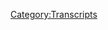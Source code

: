 {{DEFAULTSORT:
    #_TRANSCRIPT_0498:November 7, 2016
}}{{Transcript
    | title         = [[498: November 7, 2016]]
    | caption       = [https://knowledgefight.libsyn.com/498-november-7-2016 Listen to this episode on Libsyn]
    | episodeNumber = [[498: November 7, 2016|498]]
    | length        = 01:22:21
}}

{{MessageBox
    | header     = Warning: Bot Generated Content
    | text       = This transcript was automatically generated by transcription software and likely contains many mistakes and misattributions. Please check the audio for definitive quotes, attribution, and context.
    | image      = N3yvass4myg91.webp
    | imagewidth = 50px
    | id         = warning
}}

{{TranscriptBlock
    | name      = Unknown Speaker
    | timestamp = 00:00:00.000
    | text      = N-N-N-N-N-N-N-Knowledge Fight
}}

{{TranscriptBlock
    | name      = Unknown Speaker
    | timestamp = 00:00:12.960
    | text      = Dan and Jordan, I am sweating.
}}

{{TranscriptBlock
    | name      = Unknown Speaker
    | timestamp = 00:00:19.600
    | text      = Knowledgefight.com, it's time to pray.
}}

{{TranscriptBlock
    | name      = Unknown Speaker
    | timestamp = 00:00:21.399
    | text      = I have great respect for knowledgefight, knowledgefight.
}}

{{TranscriptBlock
    | name      = Unknown Speaker
    | timestamp = 00:00:25.199
    | text      = I'm sick of them posing as if they're the good guys saying we are the bad guys, knowledgefight.
}}

{{TranscriptBlock
    | name      = Unknown Speaker
    | timestamp = 00:00:30.039
    | text      = Dan and Jordan, knowledgefight.com, it's time to pray.
}}

{{TranscriptBlock
    | name      = Unknown Speaker
    | timestamp = 00:00:47.119
    | text      = Hey everybody, welcome back to Knowledgefight, I'm Dan.
}}

{{TranscriptBlock
    | name      = Unknown Speaker
    | timestamp = 00:01:01.399
    | text      = I'm Jordan.
}}

{{TranscriptBlock
    | name      = Unknown Speaker
    | timestamp = 00:01:02.399
    | text      = We're couple dudes, let's sit around and drink novelty beverages and talk a little bit about
}}

{{TranscriptBlock
    | name      = Unknown Speaker
    | timestamp = 00:01:05.359
    | text      = Alex Jones.
}}

{{TranscriptBlock
    | name      = Unknown Speaker
    | timestamp = 00:01:06.359
    | text      = Oh indeed we are Dan.
}}

{{TranscriptBlock
    | name      = Unknown Speaker
    | timestamp = 00:01:08.359
    | text      = Jordan.
}}

{{TranscriptBlock
    | name      = Unknown Speaker
    | timestamp = 00:01:09.359
    | text      = Dan!
}}

{{TranscriptBlock
    | name      = Unknown Speaker
    | timestamp = 00:01:10.359
    | text      = Jordan.
}}

{{TranscriptBlock
    | name      = Unknown Speaker
    | timestamp = 00:01:11.359
    | text      = Quick question for you.
}}

{{TranscriptBlock
    | name      = Unknown Speaker
    | timestamp = 00:01:12.359
    | text      = What's your bright spot today?
}}

{{TranscriptBlock
    | name      = Unknown Speaker
    | timestamp = 00:01:13.359
    | text      = My bright spot today is a continuation from last time's bright spot and that is I have
}}

{{TranscriptBlock
    | name      = Unknown Speaker
    | timestamp = 00:01:15.680
    | text      = now played a little bit of Pikmin 3 for months and my bright spot is that I was right to
}}

{{TranscriptBlock
    | name      = Unknown Speaker
    | timestamp = 00:01:21.760
    | text      = preemptively declare it a bright spot, it's so fun and it's so much better on the Switch
}}

{{TranscriptBlock
    | name      = Unknown Speaker
    | timestamp = 00:01:27.000
    | text      = than it was on the Wii U.
}}

{{TranscriptBlock
    | name      = Unknown Speaker
    | timestamp = 00:01:29.120
    | text      = I believe it was the Wii U that the Pikmin 3 originally came out on and you know the
}}

{{TranscriptBlock
    | name      = Unknown Speaker
    | timestamp = 00:01:33.560
    | text      = controller for the Wii U was that like handheld thing, you had a touchpad on it.
}}

{{TranscriptBlock
    | name      = Unknown Speaker
    | timestamp = 00:01:39.359
    | text      = The only reason that I've never had a Wii U is just that destroyed me so much.
}}

{{TranscriptBlock
    | name      = Unknown Speaker
    | timestamp = 00:01:43.560
    | text      = It was not the best game experience and I think it's much improved on the Switch.
}}

{{TranscriptBlock
    | name      = Unknown Speaker
    | timestamp = 00:01:51.439
    | text      = You can lock on and throw Pikmin.
}}

{{TranscriptBlock
    | name      = Unknown Speaker
    | timestamp = 00:01:53.640
    | text      = That's good.
}}

{{TranscriptBlock
    | name      = Unknown Speaker
    | timestamp = 00:01:54.640
    | text      = Yeah, it's better, it's much better.
}}

{{TranscriptBlock
    | name      = Unknown Speaker
    | timestamp = 00:01:56.120
    | text      = I enjoy it.
}}

{{TranscriptBlock
    | name      = Unknown Speaker
    | timestamp = 00:01:57.120
    | text      = Good.
}}

{{TranscriptBlock
    | name      = Unknown Speaker
    | timestamp = 00:01:58.120
    | text      = Love it.
}}

{{TranscriptBlock
    | name      = Unknown Speaker
    | timestamp = 00:01:59.120
    | text      = That's great.
}}

{{TranscriptBlock
    | name      = Unknown Speaker
    | timestamp = 00:02:00.120
    | text      = Little Pikmin running around.
}}

{{TranscriptBlock
    | name      = Unknown Speaker
    | timestamp = 00:02:01.120
    | text      = They're small.
}}

{{TranscriptBlock
    | name      = Unknown Speaker
    | timestamp = 00:02:02.120
    | text      = Little aliens.
}}

{{TranscriptBlock
    | name      = Unknown Speaker
    | timestamp = 00:02:03.120
    | text      = There's something to do with yellow ones that you, yeah yeah yeah.
}}

{{TranscriptBlock
    | name      = Unknown Speaker
    | timestamp = 00:02:04.640
    | text      = The yellow ones can withstand electricity and they are lighter, they have lighter bones
}}

{{TranscriptBlock
    | name      = Unknown Speaker
    | timestamp = 00:02:08.759
    | text      = or something like that so you can throw them farther.
}}

{{TranscriptBlock
    | name      = Unknown Speaker
    | timestamp = 00:02:10.719
    | text      = Of course!
}}

{{TranscriptBlock
    | name      = Unknown Speaker
    | timestamp = 00:02:11.719
    | text      = Something up way high up in the air you can throw a yellow Pikmin and get that one.
}}

{{TranscriptBlock
    | name      = Unknown Speaker
    | timestamp = 00:02:15.560
    | text      = The blue ones.
}}

{{TranscriptBlock
    | name      = Unknown Speaker
    | timestamp = 00:02:16.560
    | text      = But the heavier bones can't do it.
}}

{{TranscriptBlock
    | name      = Unknown Speaker
    | timestamp = 00:02:17.560
    | text      = No.
}}

{{TranscriptBlock
    | name      = Unknown Speaker
    | timestamp = 00:02:18.560
    | text      = All the rest of them are heavier.
}}

{{TranscriptBlock
    | name      = Unknown Speaker
    | timestamp = 00:02:19.560
    | text      = The blue ones can go in water.
}}

{{TranscriptBlock
    | name      = Unknown Speaker
    | timestamp = 00:02:21.039
    | text      = The red ones are resistant to fire and the black ones are made of rock and so they can
}}

{{TranscriptBlock
    | name      = Unknown Speaker
    | timestamp = 00:02:27.620
    | text      = break glass when you throw them.
}}

{{TranscriptBlock
    | name      = Unknown Speaker
    | timestamp = 00:02:31.159
    | text      = Like Shaq through a backboard.
}}

{{TranscriptBlock
    | name      = Unknown Speaker
    | timestamp = 00:02:32.719
    | text      = Yeah.
}}

{{TranscriptBlock
    | name      = Unknown Speaker
    | timestamp = 00:02:33.719
    | text      = The pink ones are really light so they can fly.
}}

{{TranscriptBlock
    | name      = Unknown Speaker
    | timestamp = 00:02:36.719
    | text      = Sure.
}}

{{TranscriptBlock
    | name      = Unknown Speaker
    | timestamp = 00:02:37.719
    | text      = And then.
}}

{{TranscriptBlock
    | name      = Unknown Speaker
    | timestamp = 00:02:38.719
    | text      = Why can't the yellow ones fly?
}}

{{TranscriptBlock
    | name      = Unknown Speaker
    | timestamp = 00:02:39.719
    | text      = They're also really light.
}}

{{TranscriptBlock
    | name      = Unknown Speaker
    | timestamp = 00:02:40.719
    | text      = Yeah they're not that light.
}}

{{TranscriptBlock
    | name      = Unknown Speaker
    | timestamp = 00:02:43.439
    | text      = I don't know.
}}

{{TranscriptBlock
    | name      = Unknown Speaker
    | timestamp = 00:02:45.719
    | text      = There's something about the white ones being able to dig fast.
}}

{{TranscriptBlock
    | name      = Unknown Speaker
    | timestamp = 00:02:47.960
    | text      = I can't remember it.
}}

{{TranscriptBlock
    | name      = Unknown Speaker
    | timestamp = 00:02:48.960
    | text      = Don't worry about it.
}}

{{TranscriptBlock
    | name      = Unknown Speaker
    | timestamp = 00:02:49.960
    | text      = I haven't gotten to the white ones yet.
}}

{{TranscriptBlock
    | name      = Unknown Speaker
    | timestamp = 00:02:50.960
    | text      = I'm just having fun.
}}

{{TranscriptBlock
    | name      = Unknown Speaker
    | timestamp = 00:02:51.960
    | text      = God damn it.
}}

{{TranscriptBlock
    | name      = Unknown Speaker
    | timestamp = 00:02:52.960
    | text      = I love Pikmin.
}}

{{TranscriptBlock
    | name      = Unknown Speaker
    | timestamp = 00:02:53.960
    | text      = Anyway.
}}

{{TranscriptBlock
    | name      = Unknown Speaker
    | timestamp = 00:02:54.960
    | text      = What's your bright spot?
}}

{{TranscriptBlock
    | name      = Unknown Speaker
    | timestamp = 00:02:55.960
    | text      = Dan.
}}

{{TranscriptBlock
    | name      = Unknown Speaker
    | timestamp = 00:02:56.960
    | text      = You know there is one thing that Alex and I do share and that is an intense love of
}}

{{TranscriptBlock
    | name      = Unknown Speaker
    | timestamp = 00:03:01.919
    | text      = Star Wars.
}}

{{TranscriptBlock
    | name      = Unknown Speaker
    | timestamp = 00:03:02.919
    | text      = Oh.
}}

{{TranscriptBlock
    | name      = Unknown Speaker
    | timestamp = 00:03:03.919
    | text      = And blood.
}}

{{TranscriptBlock
    | name      = Unknown Speaker
    | timestamp = 00:03:04.919
    | text      = Yes.
}}

{{TranscriptBlock
    | name      = Unknown Speaker
    | timestamp = 00:03:05.919
    | text      = Well and blood of course.
}}

{{TranscriptBlock
    | name      = Unknown Speaker
    | timestamp = 00:03:06.919
    | text      = To be bathed in it however you would like.
}}

{{TranscriptBlock
    | name      = Unknown Speaker
    | timestamp = 00:03:08.319
    | text      = No the Mandalorian season 2 has begun.
}}

{{TranscriptBlock
    | name      = Unknown Speaker
    | timestamp = 00:03:11.960
    | text      = So I have returned to my Star Wars universe.
}}

{{TranscriptBlock
    | name      = Unknown Speaker
    | timestamp = 00:03:14.879
    | text      = I've seen some memes.
}}

{{TranscriptBlock
    | name      = Unknown Speaker
    | timestamp = 00:03:16.120
    | text      = Where I desperately long to be.
}}

{{TranscriptBlock
    | name      = Unknown Speaker
    | timestamp = 00:03:18.759
    | text      = Yeah baby Yoda and shit.
}}

{{TranscriptBlock
    | name      = Unknown Speaker
    | timestamp = 00:03:20.199
    | text      = Oh hell yeah baby Yoda he's back he's babier than ever.
}}

{{TranscriptBlock
    | name      = Unknown Speaker
    | timestamp = 00:03:24.360
    | text      = He is not aged a day.
}}

{{TranscriptBlock
    | name      = Unknown Speaker
    | timestamp = 00:03:25.759
    | text      = Two baby two Yoda.
}}

{{TranscriptBlock
    | name      = Unknown Speaker
    | timestamp = 00:03:27.919
    | text      = Sure.
}}

{{TranscriptBlock
    | name      = Unknown Speaker
    | timestamp = 00:03:29.080
    | text      = That sounds great.
}}

{{TranscriptBlock
    | name      = Unknown Speaker
    | timestamp = 00:03:30.080
    | text      = I have not seen it.
}}

{{TranscriptBlock
    | name      = Unknown Speaker
    | timestamp = 00:03:31.379
    | text      = Also maybe there was Boba Fett as a spoiler.
}}

{{TranscriptBlock
    | name      = Unknown Speaker
    | timestamp = 00:03:34.280
    | text      = Oh shit.
}}

{{TranscriptBlock
    | name      = Unknown Speaker
    | timestamp = 00:03:35.280
    | text      = I haven't seen any of that show but I should probably catch up.
}}

{{TranscriptBlock
    | name      = Unknown Speaker
    | timestamp = 00:03:38.879
    | text      = Oh it's great.
}}

{{TranscriptBlock
    | name      = Unknown Speaker
    | timestamp = 00:03:39.879
    | text      = At some point.
}}

{{TranscriptBlock
    | name      = Unknown Speaker
    | timestamp = 00:03:40.879
    | text      = You should start with episode 1.
}}

{{TranscriptBlock
    | name      = Unknown Speaker
    | timestamp = 00:03:42.159
    | text      = The Phantom Mask.
}}

{{TranscriptBlock
    | name      = Unknown Speaker
    | timestamp = 00:03:43.599
    | text      = Sure.
}}

{{TranscriptBlock
    | name      = Unknown Speaker
    | timestamp = 00:03:44.599
    | text      = Seen it.
}}

{{TranscriptBlock
    | name      = Unknown Speaker
    | timestamp = 00:03:45.599
    | text      = Um there yeah that's on that list of like it's probably about a mile long by now.
}}

{{TranscriptBlock
    | name      = Unknown Speaker
    | timestamp = 00:03:50.400
    | text      = Yeah yeah yeah.
}}

{{TranscriptBlock
    | name      = Unknown Speaker
    | timestamp = 00:03:51.400
    | text      = Things like yeah I'd like to see that.
}}

{{TranscriptBlock
    | name      = Unknown Speaker
    | timestamp = 00:03:52.400
    | text      = Yeah.
}}

{{TranscriptBlock
    | name      = Unknown Speaker
    | timestamp = 00:03:53.400
    | text      = I'll never watch it.
}}

{{TranscriptBlock
    | name      = Unknown Speaker
    | timestamp = 00:03:54.400
    | text      = Nah space westerns are great.
}}

{{TranscriptBlock
    | name      = Unknown Speaker
    | timestamp = 00:03:55.680
    | text      = I'll never watch it.
}}

{{TranscriptBlock
    | name      = Unknown Speaker
    | timestamp = 00:03:56.680
    | text      = It's got cowboy bebop written all over it.
}}

{{TranscriptBlock
    | name      = Unknown Speaker
    | timestamp = 00:03:58.120
    | text      = It's fantastic.
}}

{{TranscriptBlock
    | name      = Unknown Speaker
    | timestamp = 00:03:59.120
    | text      = I will never watch it until someone else suggests it.
}}

{{TranscriptBlock
    | name      = Unknown Speaker
    | timestamp = 00:04:01.039
    | text      = Other than me.
}}

{{TranscriptBlock
    | name      = Unknown Speaker
    | timestamp = 00:04:02.039
    | text      = And then I'll be like well no I mean someone who is like let's watch it now.
}}

{{TranscriptBlock
    | name      = Unknown Speaker
    | timestamp = 00:04:04.759
    | text      = Oh okay.
}}

{{TranscriptBlock
    | name      = Unknown Speaker
    | timestamp = 00:04:05.759
    | text      = And then I'm like let's not stop watching this.
}}

{{TranscriptBlock
    | name      = Unknown Speaker
    | timestamp = 00:04:07.599
    | text      = Yeah yeah yeah.
}}

{{TranscriptBlock
    | name      = Unknown Speaker
    | timestamp = 00:04:08.599
    | text      = Isn't that how it goes?
}}

{{TranscriptBlock
    | name      = Unknown Speaker
    | timestamp = 00:04:09.599
    | text      = Yes.
}}

{{TranscriptBlock
    | name      = Unknown Speaker
    | timestamp = 00:04:10.599
    | text      = That is how me and media go.
}}

{{TranscriptBlock
    | name      = Unknown Speaker
    | timestamp = 00:04:11.599
    | text      = Yeah yeah yeah yeah.
}}

{{TranscriptBlock
    | name      = Unknown Speaker
    | timestamp = 00:04:12.599
    | text      = So Jordan.
}}

{{TranscriptBlock
    | name      = Unknown Speaker
    | timestamp = 00:04:13.599
    | text      = Sure.
}}

{{TranscriptBlock
    | name      = Unknown Speaker
    | timestamp = 00:04:14.599
    | text      = Today we are coming off a bit of a hangover and hi from the Rogan experience.
}}

{{TranscriptBlock
    | name      = Unknown Speaker
    | timestamp = 00:04:19.319
    | text      = Oh boy.
}}

{{TranscriptBlock
    | name      = Unknown Speaker
    | timestamp = 00:04:20.319
    | text      = That experience was quite an experience.
}}

{{TranscriptBlock
    | name      = Unknown Speaker
    | timestamp = 00:04:21.879
    | text      = It's very Rogan-esque.
}}

{{TranscriptBlock
    | name      = Unknown Speaker
    | timestamp = 00:04:22.879
    | text      = Yes.
}}

{{TranscriptBlock
    | name      = Unknown Speaker
    | timestamp = 00:04:23.879
    | text      = A little too much.
}}

{{TranscriptBlock
    | name      = Unknown Speaker
    | timestamp = 00:04:25.199
    | text      = Too Rogan too experienced.
}}

{{TranscriptBlock
    | name      = Unknown Speaker
    | timestamp = 00:04:26.399
    | text      = Yes indeed.
}}

{{TranscriptBlock
    | name      = Unknown Speaker
    | timestamp = 00:04:27.839
    | text      = And today what we're doing is we are back in the past looking at November 7th 2016.
}}

{{TranscriptBlock
    | name      = Unknown Speaker
    | timestamp = 00:04:33.160
    | text      = I'm damned this was 2016.
}}

{{TranscriptBlock
    | name      = Unknown Speaker
    | timestamp = 00:04:35.040
    | text      = Alright I'm fine with that one.
}}

{{TranscriptBlock
    | name      = Unknown Speaker
    | timestamp = 00:04:37.800
    | text      = One of the things the reasons that I decided to do this was that you know we're recording
}}

{{TranscriptBlock
    | name      = Unknown Speaker
    | timestamp = 00:04:42.759
    | text      = this and you know this is going to be released on Monday the day before the election here
}}

{{TranscriptBlock
    | name      = Unknown Speaker
    | timestamp = 00:04:47.040
    | text      = in 2020.
}}

{{TranscriptBlock
    | name      = Unknown Speaker
    | timestamp = 00:04:48.040
    | text      = Oh is it the election?
}}

{{TranscriptBlock
    | name      = Unknown Speaker
    | timestamp = 00:04:49.040
    | text      = I haven't heard anything about it.
}}

{{TranscriptBlock
    | name      = Unknown Speaker
    | timestamp = 00:04:50.040
    | text      = It is.
}}

{{TranscriptBlock
    | name      = Unknown Speaker
    | timestamp = 00:04:51.040
    | text      = Okay.
}}

{{TranscriptBlock
    | name      = Unknown Speaker
    | timestamp = 00:04:52.040
    | text      = I think that there is very little value to talking about whatever Alex is talking about.
}}

{{TranscriptBlock
    | name      = Unknown Speaker
    | timestamp = 00:04:56.120
    | text      = What does he have to say?
}}

{{TranscriptBlock
    | name      = Unknown Speaker
    | timestamp = 00:04:57.519
    | text      = Right.
}}

{{TranscriptBlock
    | name      = Unknown Speaker
    | timestamp = 00:04:58.519
    | text      = Kill people.
}}

{{TranscriptBlock
    | name      = Unknown Speaker
    | timestamp = 00:04:59.519
    | text      = The end.
}}

{{TranscriptBlock
    | name      = Unknown Speaker
    | timestamp = 00:05:00.519
    | text      = We got it.
}}

{{TranscriptBlock
    | name      = Unknown Speaker
    | timestamp = 00:05:01.519
    | text      = Sure.
}}

{{TranscriptBlock
    | name      = Unknown Speaker
    | timestamp = 00:05:02.519
    | text      = I think the thing that you know he's covering us covering it or talking about it we kind
}}

{{TranscriptBlock
    | name      = Unknown Speaker
    | timestamp = 00:05:07.060
    | text      = of be like playing into sensationalism even if we're pushing back on it and I just don't
}}

{{TranscriptBlock
    | name      = Unknown Speaker
    | timestamp = 00:05:11.920
    | text      = I don't have the time or the energy or the stomach for it.
}}

{{TranscriptBlock
    | name      = Unknown Speaker
    | timestamp = 00:05:16.759
    | text      = And we'll get to what Alex was doing right before the 2020 election and right after once
}}

{{TranscriptBlock
    | name      = Unknown Speaker
    | timestamp = 00:05:21.600
    | text      = it's happened.
}}

{{TranscriptBlock
    | name      = Unknown Speaker
    | timestamp = 00:05:22.600
    | text      = Yeah.
}}

{{TranscriptBlock
    | name      = Unknown Speaker
    | timestamp = 00:05:23.600
    | text      = And in in that spirit I don't think that we can have an episode on Wednesday that covers
}}

{{TranscriptBlock
    | name      = Unknown Speaker
    | timestamp = 00:05:30.120
    | text      = this stuff.
}}

{{TranscriptBlock
    | name      = Unknown Speaker
    | timestamp = 00:05:31.120
    | text      = No.
}}

{{TranscriptBlock
    | name      = Unknown Speaker
    | timestamp = 00:05:32.120
    | text      = No.
}}

{{TranscriptBlock
    | name      = Unknown Speaker
    | timestamp = 00:05:33.120
    | text      = No.
}}

{{TranscriptBlock
    | name      = Unknown Speaker
    | timestamp = 00:05:34.120
    | text      = I just think because of the timing of everything and so our Wednesday episode will be on Friday
}}

{{TranscriptBlock
    | name      = Unknown Speaker
    | timestamp = 00:05:36.199
    | text      = this week.
}}

{{TranscriptBlock
    | name      = Unknown Speaker
    | timestamp = 00:05:37.199
    | text      = Our second episode will be on Friday.
}}

{{TranscriptBlock
    | name      = Unknown Speaker
    | timestamp = 00:05:38.199
    | text      = Well I believe the plan eventually is to go to Monday and Friday, right?
}}

{{TranscriptBlock
    | name      = Unknown Speaker
    | timestamp = 00:05:41.360
    | text      = Maybe.
}}

{{TranscriptBlock
    | name      = Unknown Speaker
    | timestamp = 00:05:42.360
    | text      = I'm not sure.
}}

{{TranscriptBlock
    | name      = Unknown Speaker
    | timestamp = 00:05:43.360
    | text      = We'll see.
}}

{{TranscriptBlock
    | name      = Unknown Speaker
    | timestamp = 00:05:44.360
    | text      = But the ability to put out a good middle of the week episode is light.
}}

{{TranscriptBlock
    | name      = Unknown Speaker
    | timestamp = 00:05:49.680
    | text      = What could possibly what could anybody want to listen to us talk about when the election
}}

{{TranscriptBlock
    | name      = Unknown Speaker
    | timestamp = 00:05:54.240
    | text      = hasn't happened and Alex is talking on like Monday?
}}

{{TranscriptBlock
    | name      = Unknown Speaker
    | timestamp = 00:05:56.639
    | text      = Yeah.
}}

{{TranscriptBlock
    | name      = Unknown Speaker
    | timestamp = 00:05:57.639
    | text      = Yeah.
}}

{{TranscriptBlock
    | name      = Unknown Speaker
    | timestamp = 00:05:58.639
    | text      = Great.
}}

{{TranscriptBlock
    | name      = Unknown Speaker
    | timestamp = 00:05:59.639
    | text      = Yeah.
}}

{{TranscriptBlock
    | name      = Unknown Speaker
    | timestamp = 00:06:00.639
    | text      = I think it's an important day of maybe the world that we're like Alex said this before
}}

{{TranscriptBlock
    | name      = Unknown Speaker
    | timestamp = 00:06:06.040
    | text      = the election.
}}

{{TranscriptBlock
    | name      = Unknown Speaker
    | timestamp = 00:06:07.040
    | text      = I'd like to be able to discuss it with a little bit of hindsight and a little bit of information
}}

{{TranscriptBlock
    | name      = Unknown Speaker
    | timestamp = 00:06:11.000
    | text      = so we will be doing that.
}}

{{TranscriptBlock
    | name      = Unknown Speaker
    | timestamp = 00:06:13.720
    | text      = And today like I said we're on November 7th we on our last episode from 2016 we went and
}}

{{TranscriptBlock
    | name      = Unknown Speaker
    | timestamp = 00:06:19.000
    | text      = looked at November 4th through 6th 2016 and Alex was in a weird state where it was all
}}

{{TranscriptBlock
    | name      = Unknown Speaker
    | timestamp = 00:06:25.279
    | text      = pretty thin but it was all I hate Hillary.
}}

{{TranscriptBlock
    | name      = Unknown Speaker
    | timestamp = 00:06:28.920
    | text      = Yeah.
}}

{{TranscriptBlock
    | name      = Unknown Speaker
    | timestamp = 00:06:29.920
    | text      = And it was a little bit dark.
}}

{{TranscriptBlock
    | name      = Unknown Speaker
    | timestamp = 00:06:30.920
    | text      = A little despondent.
}}

{{TranscriptBlock
    | name      = Unknown Speaker
    | timestamp = 00:06:31.920
    | text      = Sure.
}}

{{TranscriptBlock
    | name      = Unknown Speaker
    | timestamp = 00:06:32.920
    | text      = Yeah yeah yeah.
}}

{{TranscriptBlock
    | name      = Unknown Speaker
    | timestamp = 00:06:33.920
    | text      = It did not feel to me listening to it that he was planning on Trump winning.
}}

{{TranscriptBlock
    | name      = Unknown Speaker
    | timestamp = 00:06:38.000
    | text      = This was not he did not scream 1776 2.0 screaming like if he thought Trump was going to win
}}

{{TranscriptBlock
    | name      = Unknown Speaker
    | timestamp = 00:06:44.319
    | text      = I think he would just repeat like just Thomas Jefferson fake quotes for four hours straight.
}}

{{TranscriptBlock
    | name      = Unknown Speaker
    | timestamp = 00:06:48.600
    | text      = I would say that my assessment was that you know he didn't think that Trump couldn't win
}}

{{TranscriptBlock
    | name      = Unknown Speaker
    | timestamp = 00:06:54.839
    | text      = but was preparing for the most likely outcome which was Hillary winning.
}}

{{TranscriptBlock
    | name      = Unknown Speaker
    | timestamp = 00:06:59.360
    | text      = Like all of us.
}}

{{TranscriptBlock
    | name      = Unknown Speaker
    | timestamp = 00:07:00.360
    | text      = Yes.
}}

{{TranscriptBlock
    | name      = Unknown Speaker
    | timestamp = 00:07:01.360
    | text      = So we'll get down to business on this this here episode November 7th.
}}

{{TranscriptBlock
    | name      = Unknown Speaker
    | timestamp = 00:07:04.319
    | text      = We got his Alex's show and then he came back in the evening.
}}

{{TranscriptBlock
    | name      = Unknown Speaker
    | timestamp = 00:07:07.600
    | text      = Sure.
}}

{{TranscriptBlock
    | name      = Unknown Speaker
    | timestamp = 00:07:08.600
    | text      = Because they're in the middle of a 52 hour live broadcast.
}}

{{TranscriptBlock
    | name      = Unknown Speaker
    | timestamp = 00:07:12.680
    | text      = But before we get down to business on that Jordan let's take a moment to say thank you
}}

{{TranscriptBlock
    | name      = Unknown Speaker
    | timestamp = 00:07:15.399
    | text      = to some folks who signed up and are supporting the show.
}}

{{TranscriptBlock
    | name      = Unknown Speaker
    | timestamp = 00:07:17.399
    | text      = Oh that's a great idea.
}}

{{TranscriptBlock
    | name      = Unknown Speaker
    | timestamp = 00:07:18.399
    | text      = Yeah so first a moth made a mouse put moss in my mouth.
}}

{{TranscriptBlock
    | name      = Unknown Speaker
    | timestamp = 00:07:21.500
    | text      = Thank you so much you are now a policy wonk.
}}

{{TranscriptBlock
    | name      = Unknown Speaker
    | timestamp = 00:07:23.439
    | text      = I'm a policy wonk.
}}

{{TranscriptBlock
    | name      = Unknown Speaker
    | timestamp = 00:07:24.439
    | text      = Thank you very much a moth made a mouse put moth in my mouth.
}}

{{TranscriptBlock
    | name      = Unknown Speaker
    | timestamp = 00:07:27.560
    | text      = Thank you so much.
}}

{{TranscriptBlock
    | name      = Unknown Speaker
    | timestamp = 00:07:28.560
    | text      = Next.
}}

{{TranscriptBlock
    | name      = Unknown Speaker
    | timestamp = 00:07:29.560
    | text      = Dan is there a war on Western civilization?
}}

{{TranscriptBlock
    | name      = Unknown Speaker
    | timestamp = 00:07:31.639
    | text      = You are now a policy wonk.
}}

{{TranscriptBlock
    | name      = Unknown Speaker
    | timestamp = 00:07:33.839
    | text      = I'm a policy wonk.
}}

{{TranscriptBlock
    | name      = Unknown Speaker
    | timestamp = 00:07:35.199
    | text      = That person requested that I play a drop with my name in it.
}}

{{TranscriptBlock
    | name      = Unknown Speaker
    | timestamp = 00:07:37.959
    | text      = Okay.
}}

{{TranscriptBlock
    | name      = Unknown Speaker
    | timestamp = 00:07:38.959
    | text      = Jesus Christ.
}}

{{TranscriptBlock
    | name      = Unknown Speaker
    | timestamp = 00:07:39.959
    | text      = I thought I had a stroke for a second.
}}

{{TranscriptBlock
    | name      = Unknown Speaker
    | timestamp = 00:07:42.300
    | text      = Thank you very much.
}}

{{TranscriptBlock
    | name      = Unknown Speaker
    | timestamp = 00:07:43.300
    | text      = Next.
}}

{{TranscriptBlock
    | name      = Unknown Speaker
    | timestamp = 00:07:44.300
    | text      = Erica's hunky husband Ian.
}}

{{TranscriptBlock
    | name      = Unknown Speaker
    | timestamp = 00:07:46.040
    | text      = Thank you so much.
}}

{{TranscriptBlock
    | name      = Unknown Speaker
    | timestamp = 00:07:47.040
    | text      = You are now a policy wonk.
}}

{{TranscriptBlock
    | name      = Unknown Speaker
    | timestamp = 00:07:48.040
    | text      = I'm a policy wonk.
}}

{{TranscriptBlock
    | name      = Unknown Speaker
    | timestamp = 00:07:49.040
    | text      = Thank you very much Erica's hunky husband Ian.
}}

{{TranscriptBlock
    | name      = Unknown Speaker
    | timestamp = 00:07:51.279
    | text      = Thank you so much.
}}

{{TranscriptBlock
    | name      = Unknown Speaker
    | timestamp = 00:07:52.279
    | text      = Next.
}}

{{TranscriptBlock
    | name      = Unknown Speaker
    | timestamp = 00:07:53.279
    | text      = Milo B. Thank you so much.
}}

{{TranscriptBlock
    | name      = Unknown Speaker
    | timestamp = 00:07:54.279
    | text      = You are now a policy wonk.
}}

{{TranscriptBlock
    | name      = Unknown Speaker
    | timestamp = 00:07:55.279
    | text      = I'm a policy wonk.
}}

{{TranscriptBlock
    | name      = Unknown Speaker
    | timestamp = 00:07:56.279
    | text      = Thanks Milo.
}}

{{TranscriptBlock
    | name      = Unknown Speaker
    | timestamp = 00:07:57.279
    | text      = Thank you.
}}

{{TranscriptBlock
    | name      = Unknown Speaker
    | timestamp = 00:07:58.279
    | text      = JJ.
}}

{{TranscriptBlock
    | name      = Unknown Speaker
    | timestamp = 00:07:59.279
    | text      = Thank you so much.
}}

{{TranscriptBlock
    | name      = Unknown Speaker
    | timestamp = 00:08:00.279
    | text      = You are now a policy wonk.
}}

{{TranscriptBlock
    | name      = Unknown Speaker
    | timestamp = 00:08:01.279
    | text      = I'm a policy wonk.
}}

{{TranscriptBlock
    | name      = Unknown Speaker
    | timestamp = 00:08:02.279
    | text      = Thank you JJ.
}}

{{TranscriptBlock
    | name      = Unknown Speaker
    | timestamp = 00:08:03.279
    | text      = Thank you.
}}

{{TranscriptBlock
    | name      = Unknown Speaker
    | timestamp = 00:08:04.279
    | text      = And finally Plantifa.
}}

{{TranscriptBlock
    | name      = Unknown Speaker
    | timestamp = 00:08:05.680
    | text      = Thank you so much.
}}

{{TranscriptBlock
    | name      = Unknown Speaker
    | timestamp = 00:08:06.680
    | text      = You are now a policy wonk.
}}

{{TranscriptBlock
    | name      = Unknown Speaker
    | timestamp = 00:08:07.680
    | text      = I'm a policy wonk.
}}

{{TranscriptBlock
    | name      = Unknown Speaker
    | timestamp = 00:08:08.680
    | text      = Thanks Plantifa.
}}

{{TranscriptBlock
    | name      = Unknown Speaker
    | timestamp = 00:08:09.680
    | text      = Thank you so much Plantifa.
}}

{{TranscriptBlock
    | name      = Unknown Speaker
    | timestamp = 00:08:10.680
    | text      = If you're out there listening and you're thinking hey I enjoy the show I'd like to support what
}}

{{TranscriptBlock
    | name      = Unknown Speaker
    | timestamp = 00:08:13.199
    | text      = these gents do, you can do that by going to our website knowledgefight.com clicking that
}}

{{TranscriptBlock
    | name      = Unknown Speaker
    | timestamp = 00:08:16.000
    | text      = button that says support the show.
}}

{{TranscriptBlock
    | name      = Unknown Speaker
    | timestamp = 00:08:17.000
    | text      = We would appreciate it.
}}

{{TranscriptBlock
    | name      = Unknown Speaker
    | timestamp = 00:08:18.000
    | text      = It'd be lovely.
}}

{{TranscriptBlock
    | name      = Unknown Speaker
    | timestamp = 00:08:19.000
    | text      = Or what you could do is take that generous spirit, get it into a lovely little spaceship.
}}

{{TranscriptBlock
    | name      = Unknown Speaker
    | timestamp = 00:08:26.920
    | text      = All right.
}}

{{TranscriptBlock
    | name      = Unknown Speaker
    | timestamp = 00:08:27.920
    | text      = I'm going to be eating a little tiny egg.
}}

{{TranscriptBlock
    | name      = Unknown Speaker
    | timestamp = 00:08:29.079
    | text      = Okay.
}}

{{TranscriptBlock
    | name      = Unknown Speaker
    | timestamp = 00:08:30.079
    | text      = Maybe if you are fighting a large beast you might need the assistance of that generosity.
}}

{{TranscriptBlock
    | name      = Unknown Speaker
    | timestamp = 00:08:35.759
    | text      = Egg might need to open up and needs to use some force powers.
}}

{{TranscriptBlock
    | name      = Unknown Speaker
    | timestamp = 00:08:39.519
    | text      = And then once you have defeated the large beast, which in this metaphor I guess we're
}}

{{TranscriptBlock
    | name      = Unknown Speaker
    | timestamp = 00:08:43.159
    | text      = going to call selfishness, and then you have defeated it with the force powers of generosity
}}

{{TranscriptBlock
    | name      = Unknown Speaker
    | timestamp = 00:08:47.919
    | text      = and you take that to a local bail funder charity Dan.
}}

{{TranscriptBlock
    | name      = Unknown Speaker
    | timestamp = 00:08:50.659
    | text      = Is this a spoiler for Mandalorian?
}}

{{TranscriptBlock
    | name      = Unknown Speaker
    | timestamp = 00:08:52.279
    | text      = No, that's from first season.
}}

{{TranscriptBlock
    | name      = Unknown Speaker
    | timestamp = 00:08:54.039
    | text      = Okay.
}}

{{TranscriptBlock
    | name      = Unknown Speaker
    | timestamp = 00:08:55.039
    | text      = Just making sure.
}}

{{TranscriptBlock
    | name      = Unknown Speaker
    | timestamp = 00:08:56.039
    | text      = Sure, sure, sure.
}}

{{TranscriptBlock
    | name      = Unknown Speaker
    | timestamp = 00:08:57.039
    | text      = Okay.
}}

{{TranscriptBlock
    | name      = Unknown Speaker
    | timestamp = 00:08:58.039
    | text      = So I got a message from Plantifa and they were saying that they enjoyed plant updates.
}}

{{TranscriptBlock
    | name      = Unknown Speaker
    | timestamp = 00:09:01.919
    | text      = So I wanted to actually use this as an opportunity to give a partial zip in the mailbag because
}}

{{TranscriptBlock
    | name      = Unknown Speaker
    | timestamp = 00:09:08.960
    | text      = we're going to talk about this person's actual package on a later bonus episode.
}}

{{TranscriptBlock
    | name      = Unknown Speaker
    | timestamp = 00:09:16.720
    | text      = But I wanted to give a special shout out to Duncan who along with the thing they sent
}}

{{TranscriptBlock
    | name      = Unknown Speaker
    | timestamp = 00:09:21.840
    | text      = also sent a template.
}}

{{TranscriptBlock
    | name      = Unknown Speaker
    | timestamp = 00:09:23.860
    | text      = Is that actuarial tables?
}}

{{TranscriptBlock
    | name      = Unknown Speaker
    | timestamp = 00:09:25.320
    | text      = Well, yeah, it's like a template for plant maintenance so you can keep track of like
}}

{{TranscriptBlock
    | name      = Unknown Speaker
    | timestamp = 00:09:30.000
    | text      = watering pests, moisture, pH, all kinds of things.
}}

{{TranscriptBlock
    | name      = Unknown Speaker
    | timestamp = 00:09:34.519
    | text      = And so I have actually made pages for all of my plants.
}}

{{TranscriptBlock
    | name      = Unknown Speaker
    | timestamp = 00:09:39.759
    | text      = Oh, that's nice.
}}

{{TranscriptBlock
    | name      = Unknown Speaker
    | timestamp = 00:09:40.759
    | text      = That is nice.
}}

{{TranscriptBlock
    | name      = Unknown Speaker
    | timestamp = 00:09:41.759
    | text      = I'm very excited because one of the things- Do you also have to sign your name once you
}}

{{TranscriptBlock
    | name      = Unknown Speaker
    | timestamp = 00:09:44.360
    | text      = finish cleaning the bathroom and- You need to clock in and clock out.
}}

{{TranscriptBlock
    | name      = Unknown Speaker
    | timestamp = 00:09:48.840
    | text      = Okay.
}}

{{TranscriptBlock
    | name      = Unknown Speaker
    | timestamp = 00:09:49.840
    | text      = There was a little bit of disorder with how I've been treating the plants, like I'm taking
}}

{{TranscriptBlock
    | name      = Unknown Speaker
    | timestamp = 00:09:53.279
    | text      = care of them, but a little bit more organization could be good and Duncan's given a wonderful
}}

{{TranscriptBlock
    | name      = Unknown Speaker
    | timestamp = 00:09:58.320
    | text      = template here.
}}

{{TranscriptBlock
    | name      = Unknown Speaker
    | timestamp = 00:09:59.320
    | text      = So I'm excited about that.
}}

{{TranscriptBlock
    | name      = Unknown Speaker
    | timestamp = 00:10:00.320
    | text      = That's great.
}}

{{TranscriptBlock
    | name      = Unknown Speaker
    | timestamp = 00:10:01.320
    | text      = Thank you very much, Duncan.
}}

{{TranscriptBlock
    | name      = Unknown Speaker
    | timestamp = 00:10:02.320
    | text      = Yeah.
}}

{{TranscriptBlock
    | name      = Unknown Speaker
    | timestamp = 00:10:03.320
    | text      = Now, Jordan, down to business.
}}

{{TranscriptBlock
    | name      = Unknown Speaker
    | timestamp = 00:10:04.320
    | text      = Sure.
}}

{{TranscriptBlock
    | name      = Unknown Speaker
    | timestamp = 00:10:05.320
    | text      = First, out of context drop that I think you'll actually enjoy.
}}

{{TranscriptBlock
    | name      = Unknown Speaker
    | timestamp = 00:10:07.639
    | text      = And get ready to bleep this for our stations, but I'm going to say it because I mean it.
}}

{{TranscriptBlock
    | name      = Unknown Speaker
    | timestamp = 00:10:10.879
    | text      = Fuck Michael Bloomberg.
}}

{{TranscriptBlock
    | name      = Unknown Speaker
    | timestamp = 00:10:12.879
    | text      = Yeah.
}}

{{TranscriptBlock
    | name      = Unknown Speaker
    | timestamp = 00:10:14.200
    | text      = All right, man.
}}

{{TranscriptBlock
    | name      = Unknown Speaker
    | timestamp = 00:10:18.759
    | text      = So we have two things in common now.
}}

{{TranscriptBlock
    | name      = Unknown Speaker
    | timestamp = 00:10:20.740
    | text      = We like Star Wars and fuck Michael Bloomberg.
}}

{{TranscriptBlock
    | name      = Unknown Speaker
    | timestamp = 00:10:23.480
    | text      = Three if you count blood.
}}

{{TranscriptBlock
    | name      = Unknown Speaker
    | timestamp = 00:10:24.840
    | text      = That's fair.
}}

{{TranscriptBlock
    | name      = Unknown Speaker
    | timestamp = 00:10:25.840
    | text      = Yeah.
}}

{{TranscriptBlock
    | name      = Unknown Speaker
    | timestamp = 00:10:26.840
    | text      = You always notice some hot fires coming when Alex says, get ready to bleep this.
}}

{{TranscriptBlock
    | name      = Unknown Speaker
    | timestamp = 00:10:29.799
    | text      = Get ready to bleep this.
}}

{{TranscriptBlock
    | name      = Unknown Speaker
    | timestamp = 00:10:31.039
    | text      = All right.
}}

{{TranscriptBlock
    | name      = Unknown Speaker
    | timestamp = 00:10:32.039
    | text      = Thanks guys.
}}

{{TranscriptBlock
    | name      = Unknown Speaker
    | timestamp = 00:10:33.039
    | text      = The delivery on that's pretty good too.
}}

{{TranscriptBlock
    | name      = Unknown Speaker
    | timestamp = 00:10:34.039
    | text      = I think I want to hear it one more time.
}}

{{TranscriptBlock
    | name      = Unknown Speaker
    | timestamp = 00:10:36.080
    | text      = And get ready to bleep this for our stations, but I'm going to say it because I mean it.
}}

{{TranscriptBlock
    | name      = Unknown Speaker
    | timestamp = 00:10:39.320
    | text      = Fuck Michael Bloomberg.
}}

{{TranscriptBlock
    | name      = Unknown Speaker
    | timestamp = 00:10:40.679
    | text      = He hits that fuck real hard.
}}

{{TranscriptBlock
    | name      = Unknown Speaker
    | timestamp = 00:10:42.000
    | text      = He really does.
}}

{{TranscriptBlock
    | name      = Unknown Speaker
    | timestamp = 00:10:43.000
    | text      = Do you know what's crazy?
}}

{{TranscriptBlock
    | name      = Unknown Speaker
    | timestamp = 00:10:44.000
    | text      = Every time we've heard him swear in the past, I've always been like, this dude does not
}}

{{TranscriptBlock
    | name      = Unknown Speaker
    | timestamp = 00:10:47.279
    | text      = know how to swear.
}}

{{TranscriptBlock
    | name      = Unknown Speaker
    | timestamp = 00:10:48.279
    | text      = He sounds like a fucking weirdo.
}}

{{TranscriptBlock
    | name      = Unknown Speaker
    | timestamp = 00:10:49.519
    | text      = That is some top quality fuck.
}}

{{TranscriptBlock
    | name      = Unknown Speaker
    | timestamp = 00:10:52.240
    | text      = That was a, that was a pro swearing.
}}

{{TranscriptBlock
    | name      = Unknown Speaker
    | timestamp = 00:10:53.759
    | text      = That was good.
}}

{{TranscriptBlock
    | name      = Unknown Speaker
    | timestamp = 00:10:54.759
    | text      = Good job.
}}

{{TranscriptBlock
    | name      = Unknown Speaker
    | timestamp = 00:10:55.759
    | text      = That was good stuff.
}}

{{TranscriptBlock
    | name      = Unknown Speaker
    | timestamp = 00:10:56.759
    | text      = So here we start on the seventh.
}}

{{TranscriptBlock
    | name      = Unknown Speaker
    | timestamp = 00:10:57.759
    | text      = This is an Alex's actual show during the day and he's really excited about the election.
}}

{{TranscriptBlock
    | name      = Unknown Speaker
    | timestamp = 00:11:03.720
    | text      = Well it's here.
}}

{{TranscriptBlock
    | name      = Unknown Speaker
    | timestamp = 00:11:04.720
    | text      = I tell you to say that you could cut the tension in the air with a knife is a cliche, but it's
}}

{{TranscriptBlock
    | name      = Unknown Speaker
    | timestamp = 00:11:10.840
    | text      = absolutely true.
}}

{{TranscriptBlock
    | name      = Unknown Speaker
    | timestamp = 00:11:12.240
    | text      = I have never felt such suspense in my life.
}}

{{TranscriptBlock
    | name      = Unknown Speaker
    | timestamp = 00:11:15.559
    | text      = Quite frankly, not even when I was about to see my wife have our first child.
}}

{{TranscriptBlock
    | name      = Unknown Speaker
    | timestamp = 00:11:19.720
    | text      = Ooh, that's oh, that's unfortunate.
}}

{{TranscriptBlock
    | name      = Unknown Speaker
    | timestamp = 00:11:22.960
    | text      = Okay.
}}

{{TranscriptBlock
    | name      = Unknown Speaker
    | timestamp = 00:11:23.960
    | text      = That's ugly.
}}

{{TranscriptBlock
    | name      = Unknown Speaker
    | timestamp = 00:11:25.960
    | text      = You sacrificed a lot for Trump.
}}

{{TranscriptBlock
    | name      = Unknown Speaker
    | timestamp = 00:11:29.559
    | text      = That's a lot.
}}

{{TranscriptBlock
    | name      = Unknown Speaker
    | timestamp = 00:11:30.559
    | text      = This 2016 election's more exciting than Rex's birth.
}}

{{TranscriptBlock
    | name      = Unknown Speaker
    | timestamp = 00:11:33.639
    | text      = Oh man, Rex, Rex, he is not your friend.
}}

{{TranscriptBlock
    | name      = Unknown Speaker
    | timestamp = 00:11:37.320
    | text      = That doesn't seem very good for family values.
}}

{{TranscriptBlock
    | name      = Unknown Speaker
    | timestamp = 00:11:40.500
    | text      = So in this next clip, Alex is talking about the state of the election and as it turns
}}

{{TranscriptBlock
    | name      = Unknown Speaker
    | timestamp = 00:11:44.360
    | text      = out, according to him, Trump's already won.
}}

{{TranscriptBlock
    | name      = Unknown Speaker
    | timestamp = 00:11:47.159
    | text      = And if Democrats win, if Hillary wins, she's cheating, which is exactly what he said.
}}

{{TranscriptBlock
    | name      = Unknown Speaker
    | timestamp = 00:11:51.600
    | text      = I think I've heard that.
}}

{{TranscriptBlock
    | name      = Unknown Speaker
    | timestamp = 00:11:52.600
    | text      = Yeah.
}}

{{TranscriptBlock
    | name      = Unknown Speaker
    | timestamp = 00:11:53.600
    | text      = But you'll notice that his tone is very different.
}}

{{TranscriptBlock
    | name      = Unknown Speaker
    | timestamp = 00:11:56.720
    | text      = Trump has already won the election, whether they steal it from him, whether he wins in
}}

{{TranscriptBlock
    | name      = Unknown Speaker
    | timestamp = 00:11:59.559
    | text      = a landslide, the evidence shows that's where it's going because he has introduced Americanism,
}}

{{TranscriptBlock
    | name      = Unknown Speaker
    | timestamp = 00:12:06.200
    | text      = not globalism to the world.
}}

{{TranscriptBlock
    | name      = Unknown Speaker
    | timestamp = 00:12:09.200
    | text      = He has brought out 1776 worldwide.
}}

{{TranscriptBlock
    | name      = Unknown Speaker
    | timestamp = 00:12:12.519
    | text      = This is a guy saying that Trump has already won because of the things that he's brought
}}

{{TranscriptBlock
    | name      = Unknown Speaker
    | timestamp = 00:12:16.639
    | text      = into conversation.
}}

{{TranscriptBlock
    | name      = Unknown Speaker
    | timestamp = 00:12:17.879
    | text      = Yeah.
}}

{{TranscriptBlock
    | name      = Unknown Speaker
    | timestamp = 00:12:18.879
    | text      = This is a moral victory that we are speaking of that has already occurred.
}}

{{TranscriptBlock
    | name      = Unknown Speaker
    | timestamp = 00:12:22.759
    | text      = Not a literal let's end democracy forever victory that we're about to see.
}}

{{TranscriptBlock
    | name      = Unknown Speaker
    | timestamp = 00:12:27.019
    | text      = This is a rationalization, it appears.
}}

{{TranscriptBlock
    | name      = Unknown Speaker
    | timestamp = 00:12:29.960
    | text      = So at this point, Anthony Gucci already comes into studio.
}}

{{TranscriptBlock
    | name      = Unknown Speaker
    | timestamp = 00:12:33.159
    | text      = The Gooch?
}}

{{TranscriptBlock
    | name      = Unknown Speaker
    | timestamp = 00:12:34.159
    | text      = Yeah.
}}

{{TranscriptBlock
    | name      = Unknown Speaker
    | timestamp = 00:12:35.159
    | text      = You might've forgotten about the Gooch because he doesn't work there anymore.
}}

{{TranscriptBlock
    | name      = Unknown Speaker
    | timestamp = 00:12:37.360
    | text      = And I think he doesn't like Alex anymore.
}}

{{TranscriptBlock
    | name      = Unknown Speaker
    | timestamp = 00:12:39.360
    | text      = That sounds right.
}}

{{TranscriptBlock
    | name      = Unknown Speaker
    | timestamp = 00:12:40.360
    | text      = He's a guy who's sort of a health blogger, maybe?
}}

{{TranscriptBlock
    | name      = Unknown Speaker
    | timestamp = 00:12:45.519
    | text      = Great.
}}

{{TranscriptBlock
    | name      = Unknown Speaker
    | timestamp = 00:12:46.519
    | text      = Mini Mike Adams.
}}

{{TranscriptBlock
    | name      = Unknown Speaker
    | timestamp = 00:12:47.519
    | text      = Good.
}}

{{TranscriptBlock
    | name      = Unknown Speaker
    | timestamp = 00:12:48.519
    | text      = But who actually worked at Infowars and he would talk a lot about the supplement lines
}}

{{TranscriptBlock
    | name      = Unknown Speaker
    | timestamp = 00:12:52.519
    | text      = and stuff.
}}

{{TranscriptBlock
    | name      = Unknown Speaker
    | timestamp = 00:12:53.519
    | text      = However, he's on for a different reason today.
}}

{{TranscriptBlock
    | name      = Unknown Speaker
    | timestamp = 00:12:56.440
    | text      = Okay.
}}

{{TranscriptBlock
    | name      = Unknown Speaker
    | timestamp = 00:12:57.440
    | text      = So Infowars now 172, rank 172 in the United States.
}}

{{TranscriptBlock
    | name      = Unknown Speaker
    | timestamp = 00:13:00.679
    | text      = That means of all the billions of websites in the world, you can imagine all of them
}}

{{TranscriptBlock
    | name      = Unknown Speaker
    | timestamp = 00:13:04.639
    | text      = out there, Infowars is 172, the 172nd thing.
}}

{{TranscriptBlock
    | name      = Unknown Speaker
    | timestamp = 00:13:09.480
    | text      = And Infowars, quite frankly, we know from Google, is only about 20% or 25% of our traffic.
}}

{{TranscriptBlock
    | name      = Unknown Speaker
    | timestamp = 00:13:15.759
    | text      = So they're just talking about how great Infowars is.
}}

{{TranscriptBlock
    | name      = Unknown Speaker
    | timestamp = 00:13:18.200
    | text      = They're great.
}}

{{TranscriptBlock
    | name      = Unknown Speaker
    | timestamp = 00:13:19.200
    | text      = It's about to be a really important election.
}}

{{TranscriptBlock
    | name      = Unknown Speaker
    | timestamp = 00:13:21.240
    | text      = I think there's somebody named Trump versus somebody, I think it's Bill running again.
}}

{{TranscriptBlock
    | name      = Unknown Speaker
    | timestamp = 00:13:25.779
    | text      = Can they do that?
}}

{{TranscriptBlock
    | name      = Unknown Speaker
    | timestamp = 00:13:26.779
    | text      = Anyways, we are doing great.
}}

{{TranscriptBlock
    | name      = Unknown Speaker
    | timestamp = 00:13:29.679
    | text      = Yeah.
}}

{{TranscriptBlock
    | name      = Unknown Speaker
    | timestamp = 00:13:31.440
    | text      = It's a lot of that.
}}

{{TranscriptBlock
    | name      = Unknown Speaker
    | timestamp = 00:13:32.440
    | text      = It's a lot of that.
}}

{{TranscriptBlock
    | name      = Unknown Speaker
    | timestamp = 00:13:33.440
    | text      = Alex is pretty much all over the place in this interview.
}}

{{TranscriptBlock
    | name      = Unknown Speaker
    | timestamp = 00:13:35.080
    | text      = And part of it, I think, is probably because Anthony Gucci already is boring as shit.
}}

{{TranscriptBlock
    | name      = Unknown Speaker
    | timestamp = 00:13:39.360
    | text      = But he wants to give it up for the MVP of the season because the season's coming to
}}

{{TranscriptBlock
    | name      = Unknown Speaker
    | timestamp = 00:13:44.879
    | text      = a close.
}}

{{TranscriptBlock
    | name      = Unknown Speaker
    | timestamp = 00:13:45.879
    | text      = 2016, was that another LeBron year?
}}

{{TranscriptBlock
    | name      = Unknown Speaker
    | timestamp = 00:13:48.840
    | text      = I will tell you that he does say that Putin was the MVP in 2015.
}}

{{TranscriptBlock
    | name      = Unknown Speaker
    | timestamp = 00:13:52.360
    | text      = Okay.
}}

{{TranscriptBlock
    | name      = Unknown Speaker
    | timestamp = 00:13:53.360
    | text      = Well, that's fair.
}}

{{TranscriptBlock
    | name      = Unknown Speaker
    | timestamp = 00:13:54.360
    | text      = That's fair.
}}

{{TranscriptBlock
    | name      = Unknown Speaker
    | timestamp = 00:13:55.360
    | text      = So everybody knows that that is, retrospectively, that is the case.
}}

{{TranscriptBlock
    | name      = Unknown Speaker
    | timestamp = 00:13:58.399
    | text      = 2016 goes to a guy who will not be the MVP in 2020.
}}

{{TranscriptBlock
    | name      = Unknown Speaker
    | timestamp = 00:14:03.279
    | text      = In the revolution, against the new world order, the number one most valuable player isn't
}}

{{TranscriptBlock
    | name      = Unknown Speaker
    | timestamp = 00:14:06.879
    | text      = Nigel Farage.
}}

{{TranscriptBlock
    | name      = Unknown Speaker
    | timestamp = 00:14:07.879
    | text      = It isn't Donald Trump.
}}

{{TranscriptBlock
    | name      = Unknown Speaker
    | timestamp = 00:14:09.320
    | text      = It isn't Alex Jones.
}}

{{TranscriptBlock
    | name      = Unknown Speaker
    | timestamp = 00:14:10.639
    | text      = It's Matt Drudge.
}}

{{TranscriptBlock
    | name      = Unknown Speaker
    | timestamp = 00:14:11.639
    | text      = And Matt doesn't want that credit.
}}

{{TranscriptBlock
    | name      = Unknown Speaker
    | timestamp = 00:14:12.639
    | text      = You're getting it.
}}

{{TranscriptBlock
    | name      = Unknown Speaker
    | timestamp = 00:14:13.639
    | text      = You showed up first.
}}

{{TranscriptBlock
    | name      = Unknown Speaker
    | timestamp = 00:14:14.639
    | text      = You did it the longest.
}}

{{TranscriptBlock
    | name      = Unknown Speaker
    | timestamp = 00:14:15.639
    | text      = You broke through the big stories.
}}

{{TranscriptBlock
    | name      = Unknown Speaker
    | timestamp = 00:14:17.139
    | text      = You broke the mainstream media's control.
}}

{{TranscriptBlock
    | name      = Unknown Speaker
    | timestamp = 00:14:20.039
    | text      = You did it.
}}

{{TranscriptBlock
    | name      = Unknown Speaker
    | timestamp = 00:14:21.039
    | text      = So, there you go.
}}

{{TranscriptBlock
    | name      = Unknown Speaker
    | timestamp = 00:14:22.039
    | text      = And again, Trump's already won.
}}

{{TranscriptBlock
    | name      = Unknown Speaker
    | timestamp = 00:14:24.639
    | text      = I don't care how they steal it, what they do, it doesn't matter.
}}

{{TranscriptBlock
    | name      = Unknown Speaker
    | timestamp = 00:14:26.919
    | text      = Let them steal it.
}}

{{TranscriptBlock
    | name      = Unknown Speaker
    | timestamp = 00:14:27.919
    | text      = I've looked at it.
}}

{{TranscriptBlock
    | name      = Unknown Speaker
    | timestamp = 00:14:28.919
    | text      = That's even better.
}}

{{TranscriptBlock
    | name      = Unknown Speaker
    | timestamp = 00:14:29.919
    | text      = See?
}}

{{TranscriptBlock
    | name      = Unknown Speaker
    | timestamp = 00:14:30.919
    | text      = Wow.
}}

{{TranscriptBlock
    | name      = Unknown Speaker
    | timestamp = 00:14:31.919
    | text      = Isn't that tone very different than 2011?
}}

{{TranscriptBlock
    | name      = Unknown Speaker
    | timestamp = 00:14:33.320
    | text      = Oh, man.
}}

{{TranscriptBlock
    | name      = Unknown Speaker
    | timestamp = 00:14:34.519
    | text      = Let them steal it.
}}

{{TranscriptBlock
    | name      = Unknown Speaker
    | timestamp = 00:14:35.519
    | text      = I can profit off that.
}}

{{TranscriptBlock
    | name      = Unknown Speaker
    | timestamp = 00:14:36.519
    | text      = Yep.
}}

{{TranscriptBlock
    | name      = Unknown Speaker
    | timestamp = 00:14:37.519
    | text      = Yep.
}}

{{TranscriptBlock
    | name      = Unknown Speaker
    | timestamp = 00:14:38.519
    | text      = Yep.
}}

{{TranscriptBlock
    | name      = Unknown Speaker
    | timestamp = 00:14:39.519
    | text      = Oh, man.
}}

{{TranscriptBlock
    | name      = Unknown Speaker
    | timestamp = 00:14:40.519
    | text      = Yeah.
}}

{{TranscriptBlock
    | name      = Unknown Speaker
    | timestamp = 00:14:41.519
    | text      = We were all so bright-eyed and bushy-tailed back then.
}}

{{TranscriptBlock
    | name      = Unknown Speaker
    | timestamp = 00:14:43.639
    | text      = Sure.
}}

{{TranscriptBlock
    | name      = Unknown Speaker
    | timestamp = 00:14:44.639
    | text      = Thinking that Alex was gonna lose.
}}

{{TranscriptBlock
    | name      = Unknown Speaker
    | timestamp = 00:14:45.639
    | text      = Mm-hmm.
}}

{{TranscriptBlock
    | name      = Unknown Speaker
    | timestamp = 00:14:46.639
    | text      = Oh, God.
}}

{{TranscriptBlock
    | name      = Unknown Speaker
    | timestamp = 00:14:47.639
    | text      = Alex thinking he was gonna lose.
}}

{{TranscriptBlock
    | name      = Unknown Speaker
    | timestamp = 00:14:48.639
    | text      = All of us being like, Alex, this is where you belong.
}}

{{TranscriptBlock
    | name      = Unknown Speaker
    | timestamp = 00:14:51.720
    | text      = And then Alex wins, and even he didn't know what to do with it.
}}

{{TranscriptBlock
    | name      = Unknown Speaker
    | timestamp = 00:14:54.360
    | text      = Yeah, it's a real tragedy.
}}

{{TranscriptBlock
    | name      = Unknown Speaker
    | timestamp = 00:14:55.360
    | text      = Yeah.
}}

{{TranscriptBlock
    | name      = Unknown Speaker
    | timestamp = 00:14:56.360
    | text      = It's almost-
}}

{{TranscriptBlock
    | name      = Unknown Speaker
    | timestamp = 00:14:57.360
    | text      = It's not the real tragedy.
}}

{{TranscriptBlock
    | name      = Unknown Speaker
    | timestamp = 00:14:58.360
    | text      = No, no, I think I meant like a Greek tragedy.
}}

{{TranscriptBlock
    | name      = Unknown Speaker
    | timestamp = 00:15:00.039
    | text      = Yeah.
}}

{{TranscriptBlock
    | name      = Unknown Speaker
    | timestamp = 00:15:01.039
    | text      = I meant like-
}}

{{TranscriptBlock
    | name      = Unknown Speaker
    | timestamp = 00:15:02.039
    | text      = Exactly.
}}

{{TranscriptBlock
    | name      = Unknown Speaker
    | timestamp = 00:15:03.039
    | text      = Yes.
}}

{{TranscriptBlock
    | name      = Unknown Speaker
    | timestamp = 00:15:04.039
    | text      = Yeah, it is very much a Greek tragedy.
}}

{{TranscriptBlock
    | name      = Unknown Speaker
    | timestamp = 00:15:05.039
    | text      = I meant from a literate, literature perspective.
}}

{{TranscriptBlock
    | name      = Unknown Speaker
    | timestamp = 00:15:07.480
    | text      = Little Titus Andronicus.
}}

{{TranscriptBlock
    | name      = Unknown Speaker
    | timestamp = 00:15:08.919
    | text      = It's almost like the, be careful what you wish for, kind of courage coming-
}}

{{TranscriptBlock
    | name      = Unknown Speaker
    | timestamp = 00:15:12.480
    | text      = Yeah, very much.
}}

{{TranscriptBlock
    | name      = Unknown Speaker
    | timestamp = 00:15:13.480
    | text      = Yeah, this is monkey's paw all over the place.
}}

{{TranscriptBlock
    | name      = Unknown Speaker
    | timestamp = 00:15:15.200
    | text      = Yeah.
}}

{{TranscriptBlock
    | name      = Unknown Speaker
    | timestamp = 00:15:16.200
    | text      = So, Alex has the real polls, as we know, which are very different than the poll polls.
}}

{{TranscriptBlock
    | name      = Unknown Speaker
    | timestamp = 00:15:21.399
    | text      = The poll that he has has some absurd numbers for Trump.
}}

{{TranscriptBlock
    | name      = Unknown Speaker
    | timestamp = 00:15:24.799
    | text      = Okay.
}}

{{TranscriptBlock
    | name      = Unknown Speaker
    | timestamp = 00:15:25.799
    | text      = I like it.
}}

{{TranscriptBlock
    | name      = Unknown Speaker
    | timestamp = 00:15:26.799
    | text      = Internal Trump polling, they don't want out.
}}

{{TranscriptBlock
    | name      = Unknown Speaker
    | timestamp = 00:15:27.799
    | text      = I'll just tell you, in real polls, have shown him the entire time, 30 points ahead of her
}}

{{TranscriptBlock
    | name      = Unknown Speaker
    | timestamp = 00:15:32.519
    | text      = in New York.
}}

{{TranscriptBlock
    | name      = Unknown Speaker
    | timestamp = 00:15:33.519
    | text      = Here's the problem.
}}

{{TranscriptBlock
    | name      = Unknown Speaker
    | timestamp = 00:15:34.759
    | text      = There aren't hardly any Republicans registered, the Democrats run it all.
}}

{{TranscriptBlock
    | name      = Unknown Speaker
    | timestamp = 00:15:38.600
    | text      = So it's like, he's the son of New York, obviously they want him.
}}

{{TranscriptBlock
    | name      = Unknown Speaker
    | timestamp = 00:15:43.399
    | text      = So it's crazy.
}}

{{TranscriptBlock
    | name      = Unknown Speaker
    | timestamp = 00:15:44.919
    | text      = He's going to take New York, people.
}}

{{TranscriptBlock
    | name      = Unknown Speaker
    | timestamp = 00:15:46.759
    | text      = He did not take New York.
}}

{{TranscriptBlock
    | name      = Unknown Speaker
    | timestamp = 00:15:48.600
    | text      = He lost New York by a large margin.
}}

{{TranscriptBlock
    | name      = Unknown Speaker
    | timestamp = 00:15:51.039
    | text      = 59 to 36.
}}

{{TranscriptBlock
    | name      = Unknown Speaker
    | timestamp = 00:15:52.039
    | text      = Yeah, that was not good.
}}

{{TranscriptBlock
    | name      = Unknown Speaker
    | timestamp = 00:15:54.039
    | text      = No, he did not come close in New York, even though he is a native son of New York.
}}

{{TranscriptBlock
    | name      = Unknown Speaker
    | timestamp = 00:15:58.399
    | text      = Yeah, they hate him there.
}}

{{TranscriptBlock
    | name      = Unknown Speaker
    | timestamp = 00:15:59.799
    | text      = Yeah, it turns out.
}}

{{TranscriptBlock
    | name      = Unknown Speaker
    | timestamp = 00:16:00.799
    | text      = For all of the stuff he did.
}}

{{TranscriptBlock
    | name      = Unknown Speaker
    | timestamp = 00:16:02.279
    | text      = Yeah, it turns out.
}}

{{TranscriptBlock
    | name      = Unknown Speaker
    | timestamp = 00:16:03.279
    | text      = I mean, you can be hated for the things you do.
}}

{{TranscriptBlock
    | name      = Unknown Speaker
    | timestamp = 00:16:05.559
    | text      = Yeah, it turns out not super popular, but you know who's super popular?
}}

{{TranscriptBlock
    | name      = Unknown Speaker
    | timestamp = 00:16:10.039
    | text      = Who?
}}

{{TranscriptBlock
    | name      = Unknown Speaker
    | timestamp = 00:16:11.039
    | text      = Alex fucking Jones.
}}

{{TranscriptBlock
    | name      = Unknown Speaker
    | timestamp = 00:16:12.039
    | text      = Oh, damn it.
}}

{{TranscriptBlock
    | name      = Unknown Speaker
    | timestamp = 00:16:13.039
    | text      = Again, we just showed you the Comcast numbers, and quite frankly, they don't track everything.
}}

{{TranscriptBlock
    | name      = Unknown Speaker
    | timestamp = 00:16:16.639
    | text      = They show us in 170 something of the World Wide Web.
}}

{{TranscriptBlock
    | name      = Unknown Speaker
    | timestamp = 00:16:19.399
    | text      = Anthony, go over this, and it's not about bragging about info wars.
}}

{{TranscriptBlock
    | name      = Unknown Speaker
    | timestamp = 00:16:23.000
    | text      = It's about people understanding what jokes they are.
}}

{{TranscriptBlock
    | name      = Unknown Speaker
    | timestamp = 00:16:26.440
    | text      = I mean, they're the big ivory towers owned by the Mexican kingpins and owned by the Chinese.
}}

{{TranscriptBlock
    | name      = Unknown Speaker
    | timestamp = 00:16:31.519
    | text      = And again, people say, oh, do you like Chinese?
}}

{{TranscriptBlock
    | name      = Unknown Speaker
    | timestamp = 00:16:33.519
    | text      = The Chinese government that killed 80 plus million of its own people, that has mobile
}}

{{TranscriptBlock
    | name      = Unknown Speaker
    | timestamp = 00:16:36.480
    | text      = execution vans, that announced they're buying all six Hollywood, I mean, that's official.
}}

{{TranscriptBlock
    | name      = Unknown Speaker
    | timestamp = 00:16:42.720
    | text      = I mean, I was already told when I was in Hollywood, you know, 10 years ago, you know, going out
}}

{{TranscriptBlock
    | name      = Unknown Speaker
    | timestamp = 00:16:46.679
    | text      = there.
}}

{{TranscriptBlock
    | name      = Unknown Speaker
    | timestamp = 00:16:47.679
    | text      = You're forgetting the marshmallows.
}}

{{TranscriptBlock
    | name      = Unknown Speaker
    | timestamp = 00:16:48.679
    | text      = I was already told, oh my God, the Chinese are buying everything.
}}

{{TranscriptBlock
    | name      = Unknown Speaker
    | timestamp = 00:16:50.000
    | text      = Now it's a, remember I said the Chinese and the Arabs are buying Hollywood.
}}

{{TranscriptBlock
    | name      = Unknown Speaker
    | timestamp = 00:16:53.360
    | text      = Oh, you cook, you shut up, you know, you're covering up for blah, blah, blah.
}}

{{TranscriptBlock
    | name      = Unknown Speaker
    | timestamp = 00:16:56.120
    | text      = I was just going with what people are telling me in Hollywood.
}}

{{TranscriptBlock
    | name      = Unknown Speaker
    | timestamp = 00:16:58.080
    | text      = I mean, major producers.
}}

{{TranscriptBlock
    | name      = Unknown Speaker
    | timestamp = 00:16:59.080
    | text      = I mean, as big as they get, okay?
}}

{{TranscriptBlock
    | name      = Unknown Speaker
    | timestamp = 00:17:00.840
    | text      = I've had breakfast, you name it, with the biggest ones.
}}

{{TranscriptBlock
    | name      = Unknown Speaker
    | timestamp = 00:17:03.480
    | text      = And we're sitting there and people ask, well, why do they want to have breakfast with you?
}}

{{TranscriptBlock
    | name      = Unknown Speaker
    | timestamp = 00:17:08.559
    | text      = Because I'm talking about the real world, folks.
}}

{{TranscriptBlock
    | name      = Unknown Speaker
    | timestamp = 00:17:10.319
    | text      = They know mainstream TV's for idiots.
}}

{{TranscriptBlock
    | name      = Unknown Speaker
    | timestamp = 00:17:12.440
    | text      = When you know about this is when you go to the big dinners.
}}

{{TranscriptBlock
    | name      = Unknown Speaker
    | timestamp = 00:17:14.799
    | text      = It's when you have dinner with three star generals and not bragging, but they want you
}}

{{TranscriptBlock
    | name      = Unknown Speaker
    | timestamp = 00:17:18.559
    | text      = literally thinking Jay-Z and all this crap's cool and calling us conspiracy theorists because
}}

{{TranscriptBlock
    | name      = Unknown Speaker
    | timestamp = 00:17:23.240
    | text      = we're conversant in how the real world works.
}}

{{TranscriptBlock
    | name      = Unknown Speaker
    | timestamp = 00:17:25.920
    | text      = So I told you 10 years ago, the Chinese and the Muslims, the Saudi Arabians were taking
}}

{{TranscriptBlock
    | name      = Unknown Speaker
    | timestamp = 00:17:30.420
    | text      = over Hollywood.
}}

{{TranscriptBlock
    | name      = Unknown Speaker
    | timestamp = 00:17:31.420
    | text      = Now it's official.
}}

{{TranscriptBlock
    | name      = Unknown Speaker
    | timestamp = 00:17:32.619
    | text      = Now it's official.
}}

{{TranscriptBlock
    | name      = Unknown Speaker
    | timestamp = 00:17:33.799
    | text      = Now it's official.
}}

{{TranscriptBlock
    | name      = Unknown Speaker
    | timestamp = 00:17:34.940
    | text      = Now it's official.
}}

{{TranscriptBlock
    | name      = Unknown Speaker
    | timestamp = 00:17:35.940
    | text      = Go ahead, Anthony.
}}

{{TranscriptBlock
    | name      = Unknown Speaker
    | timestamp = 00:17:36.940
    | text      = When's it official?
}}

{{TranscriptBlock
    | name      = Unknown Speaker
    | timestamp = 00:17:37.940
    | text      = So you're talking about Matt Judge, right?
}}

{{TranscriptBlock
    | name      = Unknown Speaker
    | timestamp = 00:17:38.940
    | text      = So you can tell Alex is a little bit amped up.
}}

{{TranscriptBlock
    | name      = Unknown Speaker
    | timestamp = 00:17:44.400
    | text      = Little bit.
}}

{{TranscriptBlock
    | name      = Unknown Speaker
    | timestamp = 00:17:45.400
    | text      = Little bit all over the place.
}}

{{TranscriptBlock
    | name      = Unknown Speaker
    | timestamp = 00:17:46.400
    | text      = Little bit all over the place.
}}

{{TranscriptBlock
    | name      = Unknown Speaker
    | timestamp = 00:17:48.440
    | text      = Little bit.
}}

{{TranscriptBlock
    | name      = Unknown Speaker
    | timestamp = 00:17:49.440
    | text      = He's fucked up.
}}

{{TranscriptBlock
    | name      = Unknown Speaker
    | timestamp = 00:17:50.440
    | text      = I do like that in his mind, here's what happens in his mind.
}}

{{TranscriptBlock
    | name      = Unknown Speaker
    | timestamp = 00:17:54.160
    | text      = The globalists go to somebody like Ron Howard and they're like, hey, Ron, I know you don't
}}

{{TranscriptBlock
    | name      = Unknown Speaker
    | timestamp = 00:17:58.160
    | text      = want to do this, but you're going to have to have breakfast with Alex Jones in order
}}

{{TranscriptBlock
    | name      = Unknown Speaker
    | timestamp = 00:18:01.759
    | text      = to try and convince him to help us kill everybody.
}}

{{TranscriptBlock
    | name      = Unknown Speaker
    | timestamp = 00:18:04.240
    | text      = You're going to have to do it.
}}

{{TranscriptBlock
    | name      = Unknown Speaker
    | timestamp = 00:18:05.400
    | text      = He's had breakfast with everybody else.
}}

{{TranscriptBlock
    | name      = Unknown Speaker
    | timestamp = 00:18:07.460
    | text      = It's your turn, Ron Howard.
}}

{{TranscriptBlock
    | name      = Unknown Speaker
    | timestamp = 00:18:09.480
    | text      = Grazer had dinner with him last week.
}}

{{TranscriptBlock
    | name      = Unknown Speaker
    | timestamp = 00:18:11.720
    | text      = Exactly.
}}

{{TranscriptBlock
    | name      = Unknown Speaker
    | timestamp = 00:18:12.720
    | text      = Yeah.
}}

{{TranscriptBlock
    | name      = Unknown Speaker
    | timestamp = 00:18:13.720
    | text      = Look, I know you don't want to do it, but he has dinner with three star generals.
}}

{{TranscriptBlock
    | name      = Unknown Speaker
    | timestamp = 00:18:16.599
    | text      = He knows what's up.
}}

{{TranscriptBlock
    | name      = Unknown Speaker
    | timestamp = 00:18:18.079
    | text      = The only person who won't actually talk to him is Nicolas Cage and that's because I don't
}}

{{TranscriptBlock
    | name      = Unknown Speaker
    | timestamp = 00:18:22.079
    | text      = know.
}}

{{TranscriptBlock
    | name      = Unknown Speaker
    | timestamp = 00:18:23.079
    | text      = He's too busy in his pyramid that he built or whatever.
}}

{{TranscriptBlock
    | name      = Unknown Speaker
    | timestamp = 00:18:25.240
    | text      = No, that's his mausoleum for when he dies.
}}

{{TranscriptBlock
    | name      = Unknown Speaker
    | timestamp = 00:18:27.160
    | text      = Excuse me.
}}

{{TranscriptBlock
    | name      = Unknown Speaker
    | timestamp = 00:18:28.160
    | text      = Yeah, come on.
}}

{{TranscriptBlock
    | name      = Unknown Speaker
    | timestamp = 00:18:29.160
    | text      = That's his tomb.
}}

{{TranscriptBlock
    | name      = Unknown Speaker
    | timestamp = 00:18:30.160
    | text      = So anyway, I don't know if you've heard about this yet, but Alex's traffic is way up.
}}

{{TranscriptBlock
    | name      = Unknown Speaker
    | timestamp = 00:18:33.559
    | text      = I have heard.
}}

{{TranscriptBlock
    | name      = Unknown Speaker
    | timestamp = 00:18:34.559
    | text      = They need to know we're winning.
}}

{{TranscriptBlock
    | name      = Unknown Speaker
    | timestamp = 00:18:35.559
    | text      = It's just a representation.
}}

{{TranscriptBlock
    | name      = Unknown Speaker
    | timestamp = 00:18:36.559
    | text      = We're not just saying, we're not just saying we're getting 50 million extra views a week
}}

{{TranscriptBlock
    | name      = Unknown Speaker
    | timestamp = 00:18:39.640
    | text      = now.
}}

{{TranscriptBlock
    | name      = Unknown Speaker
    | timestamp = 00:18:40.640
    | text      = We are.
}}

{{TranscriptBlock
    | name      = Unknown Speaker
    | timestamp = 00:18:41.640
    | text      = Okay.
}}

{{TranscriptBlock
    | name      = Unknown Speaker
    | timestamp = 00:18:42.640
    | text      = This first half hour of the show is almost entirely Alex and Anthony Gucci already bragging
}}

{{TranscriptBlock
    | name      = Unknown Speaker
    | timestamp = 00:18:46.359
    | text      = about how popular Info Wars is.
}}

{{TranscriptBlock
    | name      = Unknown Speaker
    | timestamp = 00:18:48.599
    | text      = It's bizarre.
}}

{{TranscriptBlock
    | name      = Unknown Speaker
    | timestamp = 00:18:49.599
    | text      = It seems completely out of place for how someone might want to spend their time on the day
}}

{{TranscriptBlock
    | name      = Unknown Speaker
    | timestamp = 00:18:53.039
    | text      = before the election.
}}

{{TranscriptBlock
    | name      = Unknown Speaker
    | timestamp = 00:18:54.480
    | text      = And Alex sounds fucking spun like it's nuts.
}}

{{TranscriptBlock
    | name      = Unknown Speaker
    | timestamp = 00:18:57.480
    | text      = Yeah, he loves it.
}}

{{TranscriptBlock
    | name      = Unknown Speaker
    | timestamp = 00:18:58.640
    | text      = Honestly, if I didn't know that this was the day before the election, I would have turned
}}

{{TranscriptBlock
    | name      = Unknown Speaker
    | timestamp = 00:19:02.180
    | text      = this off.
}}

{{TranscriptBlock
    | name      = Unknown Speaker
    | timestamp = 00:19:03.240
    | text      = It's so masturbatory and boring that there's almost nothing to say about the beginning
}}

{{TranscriptBlock
    | name      = Unknown Speaker
    | timestamp = 00:19:07.460
    | text      = of this show.
}}

{{TranscriptBlock
    | name      = Unknown Speaker
    | timestamp = 00:19:08.460
    | text      = Yikes.
}}

{{TranscriptBlock
    | name      = Unknown Speaker
    | timestamp = 00:19:09.460
    | text      = It's a desert.
}}

{{TranscriptBlock
    | name      = Unknown Speaker
    | timestamp = 00:19:10.460
    | text      = It's a desert of content.
}}

{{TranscriptBlock
    | name      = Unknown Speaker
    | timestamp = 00:19:12.240
    | text      = Jesus.
}}

{{TranscriptBlock
    | name      = Unknown Speaker
    | timestamp = 00:19:13.240
    | text      = So ironic.
}}

{{TranscriptBlock
    | name      = Unknown Speaker
    | timestamp = 00:19:14.599
    | text      = He was doing so well when Trump was campaigning and he went from 172 in the US to not allowed.
}}

{{TranscriptBlock
    | name      = Unknown Speaker
    | timestamp = 00:19:22.720
    | text      = Not.
}}

{{TranscriptBlock
    | name      = Unknown Speaker
    | timestamp = 00:19:24.720
    | text      = Allowed.
}}

{{TranscriptBlock
    | name      = Unknown Speaker
    | timestamp = 00:19:26.059
    | text      = On the list.
}}

{{TranscriptBlock
    | name      = Unknown Speaker
    | timestamp = 00:19:27.059
    | text      = Yeah.
}}

{{TranscriptBlock
    | name      = Unknown Speaker
    | timestamp = 00:19:28.059
    | text      = It's pretty, it's pretty wild and quite a swing slash a.
}}

{{TranscriptBlock
    | name      = Unknown Speaker
    | timestamp = 00:19:33.680
    | text      = So Alex is pretty peeved about people who misinterpret Trump's comments about Mexican
}}

{{TranscriptBlock
    | name      = Unknown Speaker
    | timestamp = 00:19:40.920
    | text      = Americans and immigrants, the racist ones where he wants them all to be, it said some
}}

{{TranscriptBlock
    | name      = Unknown Speaker
    | timestamp = 00:19:45.819
    | text      = racist things.
}}

{{TranscriptBlock
    | name      = Unknown Speaker
    | timestamp = 00:19:46.819
    | text      = Yeah.
}}

{{TranscriptBlock
    | name      = Unknown Speaker
    | timestamp = 00:19:47.819
    | text      = Yeah.
}}

{{TranscriptBlock
    | name      = Unknown Speaker
    | timestamp = 00:19:48.819
    | text      = And Alex, you know, he relates to Trump because he said things that people have misinterpreted.
}}

{{TranscriptBlock
    | name      = Unknown Speaker
    | timestamp = 00:19:54.240
    | text      = No, I don't think so.
}}

{{TranscriptBlock
    | name      = Unknown Speaker
    | timestamp = 00:19:56.119
    | text      = Nope.
}}

{{TranscriptBlock
    | name      = Unknown Speaker
    | timestamp = 00:19:57.119
    | text      = That's why I have such a kinship with Donald Trump because I see him with the same stuff.
}}

{{TranscriptBlock
    | name      = Unknown Speaker
    | timestamp = 00:20:00.640
    | text      = You know, Mexico, Latin America, great people hire a lot of them, wonderful, hardworking
}}

{{TranscriptBlock
    | name      = Unknown Speaker
    | timestamp = 00:20:05.000
    | text      = people, you know, really good people.
}}

{{TranscriptBlock
    | name      = Unknown Speaker
    | timestamp = 00:20:06.319
    | text      = But I'll tell you, a lot of criminals are coming across and they let them come across
}}

{{TranscriptBlock
    | name      = Unknown Speaker
    | timestamp = 00:20:10.619
    | text      = and a lot of rapists, a lot of killers.
}}

{{TranscriptBlock
    | name      = Unknown Speaker
    | timestamp = 00:20:12.680
    | text      = And you got to do something about that.
}}

{{TranscriptBlock
    | name      = Unknown Speaker
    | timestamp = 00:20:13.680
    | text      = You just can't have the border completely wide open and just let people be here.
}}

{{TranscriptBlock
    | name      = Unknown Speaker
    | timestamp = 00:20:16.599
    | text      = You know, a lot of bad people come in and go, yeah, Mexico, a lot of bad people, a lot
}}

{{TranscriptBlock
    | name      = Unknown Speaker
    | timestamp = 00:20:22.440
    | text      = of criminals.
}}

{{TranscriptBlock
    | name      = Unknown Speaker
    | timestamp = 00:20:23.440
    | text      = And then they would just lie and say, he said, all Mexicans, it's what they do when Mexico
}}

{{TranscriptBlock
    | name      = Unknown Speaker
    | timestamp = 00:20:32.720
    | text      = bitches and says, don't send your criminals down here.
}}

{{TranscriptBlock
    | name      = Unknown Speaker
    | timestamp = 00:20:34.720
    | text      = We don't go, oh, you're being racist.
}}

{{TranscriptBlock
    | name      = Unknown Speaker
    | timestamp = 00:20:36.079
    | text      = Everybody knows it's where you run.
}}

{{TranscriptBlock
    | name      = Unknown Speaker
    | timestamp = 00:20:38.160
    | text      = You run to Mexico because they have no extradition.
}}

{{TranscriptBlock
    | name      = Unknown Speaker
    | timestamp = 00:20:40.240
    | text      = That's not true.
}}

{{TranscriptBlock
    | name      = Unknown Speaker
    | timestamp = 00:20:41.240
    | text      = I was going to say, that's so not true.
}}

{{TranscriptBlock
    | name      = Unknown Speaker
    | timestamp = 00:20:43.279
    | text      = That's an incredibly untrue, Mexico of all places would not have, the Mexico that allows
}}

{{TranscriptBlock
    | name      = Unknown Speaker
    | timestamp = 00:20:50.440
    | text      = our DEA agents to run rampant through their fucking streets doesn't, whoa, whoa, whoa.
}}

{{TranscriptBlock
    | name      = Unknown Speaker
    | timestamp = 00:20:54.960
    | text      = Mexico in America doesn't have a extradition treaty that we do definitely have.
}}

{{TranscriptBlock
    | name      = Unknown Speaker
    | timestamp = 00:20:59.599
    | text      = No, absolutely not.
}}

{{TranscriptBlock
    | name      = Unknown Speaker
    | timestamp = 00:21:00.599
    | text      = Yeah, that's, that's, I wonder if Alex thinks that for real or if he just lost track of
}}

{{TranscriptBlock
    | name      = Unknown Speaker
    | timestamp = 00:21:06.920
    | text      = a sentence.
}}

{{TranscriptBlock
    | name      = Unknown Speaker
    | timestamp = 00:21:07.920
    | text      = I think that's probably a, yeah, I might as well just end it like that.
}}

{{TranscriptBlock
    | name      = Unknown Speaker
    | timestamp = 00:21:11.119
    | text      = I think it's like, I've seen movies.
}}

{{TranscriptBlock
    | name      = Unknown Speaker
    | timestamp = 00:21:13.359
    | text      = Yeah.
}}

{{TranscriptBlock
    | name      = Unknown Speaker
    | timestamp = 00:21:14.359
    | text      = It's a little bit like that.
}}

{{TranscriptBlock
    | name      = Unknown Speaker
    | timestamp = 00:21:15.359
    | text      = I know what an extradition treaty is.
}}

{{TranscriptBlock
    | name      = Unknown Speaker
    | timestamp = 00:21:17.559
    | text      = If you just listen to outlaw country, you might think all you have to do is get to the
}}

{{TranscriptBlock
    | name      = Unknown Speaker
    | timestamp = 00:21:22.720
    | text      = border and then you're home free, but that's not real.
}}

{{TranscriptBlock
    | name      = Unknown Speaker
    | timestamp = 00:21:26.819
    | text      = It's not like that works for Butch Cassidy and the Sundance Kid, you know?
}}

{{TranscriptBlock
    | name      = Unknown Speaker
    | timestamp = 00:21:29.359
    | text      = All the Federalists see, wait, Pancho and Lefty, that's all Alex knows about laws.
}}

{{TranscriptBlock
    | name      = Unknown Speaker
    | timestamp = 00:21:36.119
    | text      = Anyway, Alex has done a straw poll, grassroots poll, 98% in favor of Trump.
}}

{{TranscriptBlock
    | name      = Unknown Speaker
    | timestamp = 00:21:44.400
    | text      = It's a really wild number.
}}

{{TranscriptBlock
    | name      = Unknown Speaker
    | timestamp = 00:21:45.759
    | text      = He's found that all the Democrats, they don't like Hillary.
}}

{{TranscriptBlock
    | name      = Unknown Speaker
    | timestamp = 00:21:51.240
    | text      = Every Democrat I talk to in person, I mean, almost every Democrat I talk to goes, I mean,
}}

{{TranscriptBlock
    | name      = Unknown Speaker
    | timestamp = 00:21:55.200
    | text      = I mean, my mom has friends that are Democrats, lifelong Democrats.
}}

{{TranscriptBlock
    | name      = Unknown Speaker
    | timestamp = 00:21:58.259
    | text      = And I get like the sixties, that sounded like the good grip to be in, you know, claiming
}}

{{TranscriptBlock
    | name      = Unknown Speaker
    | timestamp = 00:22:01.680
    | text      = it was for race relations, all the rest of it.
}}

{{TranscriptBlock
    | name      = Unknown Speaker
    | timestamp = 00:22:03.279
    | text      = It was a bait and switch to fool a bunch of sixties kids.
}}

{{TranscriptBlock
    | name      = Unknown Speaker
    | timestamp = 00:22:05.759
    | text      = These women run up to me, just hugging me.
}}

{{TranscriptBlock
    | name      = Unknown Speaker
    | timestamp = 00:22:07.839
    | text      = My mom had a Halloween party just to cook out.
}}

{{TranscriptBlock
    | name      = Unknown Speaker
    | timestamp = 00:22:11.200
    | text      = I was over there, just, oh, Alex, oh, you're so right, oh, Donald Trump, oh, God help him,
}}

{{TranscriptBlock
    | name      = Unknown Speaker
    | timestamp = 00:22:14.960
    | text      = oh, she's so evil.
}}

{{TranscriptBlock
    | name      = Unknown Speaker
    | timestamp = 00:22:15.960
    | text      = These women are the same age as Hillary Clinton, one of them looks like Hillary Clinton.
}}

{{TranscriptBlock
    | name      = Unknown Speaker
    | timestamp = 00:22:20.200
    | text      = One of them looks like her.
}}

{{TranscriptBlock
    | name      = Unknown Speaker
    | timestamp = 00:22:21.200
    | text      = Wow.
}}

{{TranscriptBlock
    | name      = Unknown Speaker
    | timestamp = 00:22:22.200
    | text      = I mean, if you look like Hillary Clinton and you don't like Hillary Clinton, that clearly
}}

{{TranscriptBlock
    | name      = Unknown Speaker
    | timestamp = 00:22:25.079
    | text      = means that everything, that's, obviously she's not a popular candidate.
}}

{{TranscriptBlock
    | name      = Unknown Speaker
    | timestamp = 00:22:29.839
    | text      = People who look like her don't even want her to be.
}}

{{TranscriptBlock
    | name      = Unknown Speaker
    | timestamp = 00:22:31.880
    | text      = I'm not certain that this friend of Alex's mom does look like Hillary Clinton.
}}

{{TranscriptBlock
    | name      = Unknown Speaker
    | timestamp = 00:22:35.319
    | text      = And I think it could be a hallucination.
}}

{{TranscriptBlock
    | name      = Unknown Speaker
    | timestamp = 00:22:36.319
    | text      = What is it, Kate McKinnon?
}}

{{TranscriptBlock
    | name      = Unknown Speaker
    | timestamp = 00:22:37.319
    | text      = No, I think, I think Alex might just be seeing Hillary Clinton.
}}

{{TranscriptBlock
    | name      = Unknown Speaker
    | timestamp = 00:22:41.599
    | text      = We already know that he thinks that demons yell at him in the grocery store.
}}

{{TranscriptBlock
    | name      = Unknown Speaker
    | timestamp = 00:22:45.400
    | text      = That's true.
}}

{{TranscriptBlock
    | name      = Unknown Speaker
    | timestamp = 00:22:46.400
    | text      = He may be haunted by Hillary Clinton, but from the ring, I guess.
}}

{{TranscriptBlock
    | name      = Unknown Speaker
    | timestamp = 00:22:50.759
    | text      = So the thing there though, is that like these people aren't so much saying that Trump is
}}

{{TranscriptBlock
    | name      = Unknown Speaker
    | timestamp = 00:22:55.640
    | text      = great.
}}

{{TranscriptBlock
    | name      = Unknown Speaker
    | timestamp = 00:22:56.640
    | text      = They're saying that she, Hillary is bad.
}}

{{TranscriptBlock
    | name      = Unknown Speaker
    | timestamp = 00:22:58.559
    | text      = Yeah.
}}

{{TranscriptBlock
    | name      = Unknown Speaker
    | timestamp = 00:22:59.559
    | text      = It's still like the, there's some positive talk about Trump on this episode.
}}

{{TranscriptBlock
    | name      = Unknown Speaker
    | timestamp = 00:23:03.599
    | text      = I can't, can't deny that at all, but the focus is very much still just like, she sucks, she's
}}

{{TranscriptBlock
    | name      = Unknown Speaker
    | timestamp = 00:23:10.279
    | text      = a demon.
}}

{{TranscriptBlock
    | name      = Unknown Speaker
    | timestamp = 00:23:11.279
    | text      = I mean, it is hard to remember, but there was a time whenever people in quote unquote
}}

{{TranscriptBlock
    | name      = Unknown Speaker
    | timestamp = 00:23:16.720
    | text      = polite society didn't actively and outwardly say, I would prefer non white people to be
}}

{{TranscriptBlock
    | name      = Unknown Speaker
    | timestamp = 00:23:22.559
    | text      = second class citizens.
}}

{{TranscriptBlock
    | name      = Unknown Speaker
    | timestamp = 00:23:24.400
    | text      = And then Trump got elected and we went from Alex saying like, Oh, I hate Hillary.
}}

{{TranscriptBlock
    | name      = Unknown Speaker
    | timestamp = 00:23:28.599
    | text      = And you know, Trump says some things that, and I've been misinterpreted before to like,
}}

{{TranscriptBlock
    | name      = Unknown Speaker
    | timestamp = 00:23:32.720
    | text      = I want to kill, kill, kill.
}}

{{TranscriptBlock
    | name      = Unknown Speaker
    | timestamp = 00:23:36.799
    | text      = There are subtle differences between his behavior.
}}

{{TranscriptBlock
    | name      = Unknown Speaker
    | timestamp = 00:23:42.000
    | text      = Yes, that is true.
}}

{{TranscriptBlock
    | name      = Unknown Speaker
    | timestamp = 00:23:44.160
    | text      = Yeah.
}}

{{TranscriptBlock
    | name      = Unknown Speaker
    | timestamp = 00:23:45.160
    | text      = Um, so I don't know.
}}

{{TranscriptBlock
    | name      = Unknown Speaker
    | timestamp = 00:23:46.839
    | text      = What do you think about, uh, the national Anthem?
}}

{{TranscriptBlock
    | name      = Unknown Speaker
    | timestamp = 00:23:49.799
    | text      = Uh, racist.
}}

{{TranscriptBlock
    | name      = Unknown Speaker
    | timestamp = 00:23:51.440
    | text      = Hmm.
}}

{{TranscriptBlock
    | name      = Unknown Speaker
    | timestamp = 00:23:52.440
    | text      = I was going to go with, what is it?
}}

{{TranscriptBlock
    | name      = Unknown Speaker
    | timestamp = 00:23:53.799
    | text      = Fourth verse is super racist.
}}

{{TranscriptBlock
    | name      = Unknown Speaker
    | timestamp = 00:23:54.960
    | text      = I was going to go with powerful.
}}

{{TranscriptBlock
    | name      = Unknown Speaker
    | timestamp = 00:23:55.960
    | text      = Oh, I was not.
}}

{{TranscriptBlock
    | name      = Unknown Speaker
    | timestamp = 00:23:56.960
    | text      = I never knew why as a kid I'd get a tear in my eye during the star spangled banner or
}}

{{TranscriptBlock
    | name      = Unknown Speaker
    | timestamp = 00:24:00.799
    | text      = during the pledge of allegiance.
}}

{{TranscriptBlock
    | name      = Unknown Speaker
    | timestamp = 00:24:01.799
    | text      = But it was a sense of psychic sense of what people done for that and why it was under
}}

{{TranscriptBlock
    | name      = Unknown Speaker
    | timestamp = 00:24:06.839
    | text      = attack and why it was so important.
}}

{{TranscriptBlock
    | name      = Unknown Speaker
    | timestamp = 00:24:08.160
    | text      = And now I know now I know why they want to pull America down while we're the testing
}}

{{TranscriptBlock
    | name      = Unknown Speaker
    | timestamp = 00:24:14.920
    | text      = ground of all the GMO and all the plays and all the garbage is because they hate us.
}}

{{TranscriptBlock
    | name      = Unknown Speaker
    | timestamp = 00:24:20.079
    | text      = Folks, the globalist can't compete with the system.
}}

{{TranscriptBlock
    | name      = Unknown Speaker
    | timestamp = 00:24:22.200
    | text      = We're announcing a once we've never even done this before.
}}

{{TranscriptBlock
    | name      = Unknown Speaker
    | timestamp = 00:24:25.400
    | text      = Actually, maybe this comes around once a year, the total absolute biggest sale across the
}}

{{TranscriptBlock
    | name      = Unknown Speaker
    | timestamp = 00:24:29.640
    | text      = board.
}}

{{TranscriptBlock
    | name      = Unknown Speaker
    | timestamp = 00:24:30.640
    | text      = Wow.
}}

{{TranscriptBlock
    | name      = Unknown Speaker
    | timestamp = 00:24:31.640
    | text      = That was a nice, nice jonesy and pivot.
}}

{{TranscriptBlock
    | name      = Unknown Speaker
    | timestamp = 00:24:35.359
    | text      = That was pretty impressive.
}}

{{TranscriptBlock
    | name      = Unknown Speaker
    | timestamp = 00:24:37.400
    | text      = You know what?
}}

{{TranscriptBlock
    | name      = Unknown Speaker
    | timestamp = 00:24:38.400
    | text      = I, we've been out of 2015 for so long.
}}

{{TranscriptBlock
    | name      = Unknown Speaker
    | timestamp = 00:24:41.359
    | text      = We've been out of the, uh, no, that's what I'm saying in, in our, our time, you know,
}}

{{TranscriptBlock
    | name      = Unknown Speaker
    | timestamp = 00:24:47.039
    | text      = so I, I've kind of forgotten how good his ad pivots used to be or at least how surprising
}}

{{TranscriptBlock
    | name      = Unknown Speaker
    | timestamp = 00:24:52.759
    | text      = they used to be.
}}

{{TranscriptBlock
    | name      = Unknown Speaker
    | timestamp = 00:24:53.759
    | text      = That one came out of nowhere.
}}

{{TranscriptBlock
    | name      = Unknown Speaker
    | timestamp = 00:24:56.160
    | text      = Yeah.
}}

{{TranscriptBlock
    | name      = Unknown Speaker
    | timestamp = 00:24:57.160
    | text      = That was just a shock and it was so smooth.
}}

{{TranscriptBlock
    | name      = Unknown Speaker
    | timestamp = 00:24:58.900
    | text      = It was like it was meant to be there, but instead it made my brain hurt.
}}

{{TranscriptBlock
    | name      = Unknown Speaker
    | timestamp = 00:25:02.359
    | text      = I think that we have different opinions on it.
}}

{{TranscriptBlock
    | name      = Unknown Speaker
    | timestamp = 00:25:04.319
    | text      = I don't think it was that smooth, but I think we agree.
}}

{{TranscriptBlock
    | name      = Unknown Speaker
    | timestamp = 00:25:06.480
    | text      = It was way out of nowhere.
}}

{{TranscriptBlock
    | name      = Unknown Speaker
    | timestamp = 00:25:07.839
    | text      = It's not good.
}}

{{TranscriptBlock
    | name      = Unknown Speaker
    | timestamp = 00:25:08.839
    | text      = So Alex has a big narrative that he's pushing and that is that a Barack Obama had a told
}}

{{TranscriptBlock
    | name      = Unknown Speaker
    | timestamp = 00:25:15.039
    | text      = a someone at a, at a speech, a Q and a session kind of thing that people who can't vote should
}}

{{TranscriptBlock
    | name      = Unknown Speaker
    | timestamp = 00:25:22.480
    | text      = vote and he's not going to do anything about it.
}}

{{TranscriptBlock
    | name      = Unknown Speaker
    | timestamp = 00:25:25.279
    | text      = He's nice.
}}

{{TranscriptBlock
    | name      = Unknown Speaker
    | timestamp = 00:25:26.279
    | text      = No snitch.
}}

{{TranscriptBlock
    | name      = Unknown Speaker
    | timestamp = 00:25:27.279
    | text      = I don't remember that one.
}}

{{TranscriptBlock
    | name      = Unknown Speaker
    | timestamp = 00:25:29.039
    | text      = Well, Alex plays the clip of it here and I think you can pretty easily suss out what
}}

{{TranscriptBlock
    | name      = Unknown Speaker
    | timestamp = 00:25:34.400
    | text      = the misunderstanding is.
}}

{{TranscriptBlock
    | name      = Unknown Speaker
    | timestamp = 00:25:36.720
    | text      = Here is Obama agreeing that we won't go after you illegals if you vote.
}}

{{TranscriptBlock
    | name      = Unknown Speaker
    | timestamp = 00:25:42.319
    | text      = Of the millennials, dreamers, undocumented citizens, and I call them citizens because
}}

{{TranscriptBlock
    | name      = Unknown Speaker
    | timestamp = 00:25:47.559
    | text      = they contribute to this country, are fearful of voting.
}}

{{TranscriptBlock
    | name      = Unknown Speaker
    | timestamp = 00:25:51.279
    | text      = So if I vote, will immigration know where I live?
}}

{{TranscriptBlock
    | name      = Unknown Speaker
    | timestamp = 00:25:54.960
    | text      = Will they come from my family and deport us?
}}

{{TranscriptBlock
    | name      = Unknown Speaker
    | timestamp = 00:25:56.960
    | text      = That's not true.
}}

{{TranscriptBlock
    | name      = Unknown Speaker
    | timestamp = 00:25:57.960
    | text      = And the reason is, first of all, when you vote, you are a citizen yourself and there
}}

{{TranscriptBlock
    | name      = Unknown Speaker
    | timestamp = 00:26:05.400
    | text      = is not a situation where the voting rolls somehow are transferred over and people start
}}

{{TranscriptBlock
    | name      = Unknown Speaker
    | timestamp = 00:26:10.559
    | text      = investigating and cetera.
}}

{{TranscriptBlock
    | name      = Unknown Speaker
    | timestamp = 00:26:12.319
    | text      = So you can tell that he's responding to her.
}}

{{TranscriptBlock
    | name      = Unknown Speaker
    | timestamp = 00:26:15.079
    | text      = When you vote, you are, uh, cause you can't, you can't register to vote.
}}

{{TranscriptBlock
    | name      = Unknown Speaker
    | timestamp = 00:26:19.880
    | text      = Jesus.
}}

{{TranscriptBlock
    | name      = Unknown Speaker
    | timestamp = 00:26:20.880
    | text      = You don't have the, uh, the required, uh, pretty sure that that exactly equals Obama
}}

{{TranscriptBlock
    | name      = Unknown Speaker
    | timestamp = 00:26:26.839
    | text      = hearing a question about should everybody vote and being like, yeah, come on, I'm not
}}

{{TranscriptBlock
    | name      = Unknown Speaker
    | timestamp = 00:26:31.839
    | text      = going to come up.
}}

{{TranscriptBlock
    | name      = Unknown Speaker
    | timestamp = 00:26:32.839
    | text      = What am I going to send somebody to your house?
}}

{{TranscriptBlock
    | name      = Unknown Speaker
    | timestamp = 00:26:33.839
    | text      = No, go vote.
}}

{{TranscriptBlock
    | name      = Unknown Speaker
    | timestamp = 00:26:34.839
    | text      = Yeah.
}}

{{TranscriptBlock
    | name      = Unknown Speaker
    | timestamp = 00:26:35.839
    | text      = Get on out of there.
}}

{{TranscriptBlock
    | name      = Unknown Speaker
    | timestamp = 00:26:36.839
    | text      = Come on.
}}

{{TranscriptBlock
    | name      = Unknown Speaker
    | timestamp = 00:26:37.839
    | text      = The, the concern that this person was bringing up is that there are people who may have concerns
}}

{{TranscriptBlock
    | name      = Unknown Speaker
    | timestamp = 00:26:45.000
    | text      = about being targeted in the same way that we've seen ICE do.
}}

{{TranscriptBlock
    | name      = Unknown Speaker
    | timestamp = 00:26:49.799
    | text      = Oh no, no, I would definitely trust the American government.
}}

{{TranscriptBlock
    | name      = Unknown Speaker
    | timestamp = 00:26:53.680
    | text      = And that's one of the ways that, uh, uh, voter disenfranchisement can be done by having,
}}

{{TranscriptBlock
    | name      = Unknown Speaker
    | timestamp = 00:26:59.799
    | text      = uh, immigration folks at, uh, at polls and, uh, people might, uh, be intimidated away
}}

{{TranscriptBlock
    | name      = Unknown Speaker
    | timestamp = 00:27:06.880
    | text      = from going.
}}

{{TranscriptBlock
    | name      = Unknown Speaker
    | timestamp = 00:27:08.279
    | text      = It's the definition of terrorism.
}}

{{TranscriptBlock
    | name      = Unknown Speaker
    | timestamp = 00:27:09.640
    | text      = I mean, the idea is to go in and terrify a population and then spread that terror throughout
}}

{{TranscriptBlock
    | name      = Unknown Speaker
    | timestamp = 00:27:16.640
    | text      = everybody in the entire country in order to influence people politically.
}}

{{TranscriptBlock
    | name      = Unknown Speaker
    | timestamp = 00:27:20.720
    | text      = ICE is a terrorist organization.
}}

{{TranscriptBlock
    | name      = Unknown Speaker
    | timestamp = 00:27:22.880
    | text      = So, um, Alex, on a recent episode from 2020 that we heard, uh, we heard about him, uh,
}}

{{TranscriptBlock
    | name      = Unknown Speaker
    | timestamp = 00:27:28.680
    | text      = starting up a voter fraud email address, vote at infowars.com, very smart that people can
}}

{{TranscriptBlock
    | name      = Unknown Speaker
    | timestamp = 00:27:34.519
    | text      = send tips to.
}}

{{TranscriptBlock
    | name      = Unknown Speaker
    | timestamp = 00:27:36.039
    | text      = Yeah.
}}

{{TranscriptBlock
    | name      = Unknown Speaker
    | timestamp = 00:27:37.039
    | text      = Hey, guess what?
}}

{{TranscriptBlock
    | name      = Unknown Speaker
    | timestamp = 00:27:38.039
    | text      = He did that in 2016 too.
}}

{{TranscriptBlock
    | name      = Unknown Speaker
    | timestamp = 00:27:39.039
    | text      = Oh, vote at infowars.com is where you report what's happening with the vote.
}}

{{TranscriptBlock
    | name      = Unknown Speaker
    | timestamp = 00:27:42.319
    | text      = It's flooding in dead people, illegals, the presidents on TV saying illegals, we won't
}}

{{TranscriptBlock
    | name      = Unknown Speaker
    | timestamp = 00:27:47.339
    | text      = prosecute you.
}}

{{TranscriptBlock
    | name      = Unknown Speaker
    | timestamp = 00:27:48.339
    | text      = You can vote.
}}

{{TranscriptBlock
    | name      = Unknown Speaker
    | timestamp = 00:27:49.339
    | text      = So, uh, yeah, he's been doing that email may have been active the whole time.
}}

{{TranscriptBlock
    | name      = Unknown Speaker
    | timestamp = 00:27:53.079
    | text      = That's been active the whole fucking time.
}}

{{TranscriptBlock
    | name      = Unknown Speaker
    | timestamp = 00:27:55.039
    | text      = Possibly.
}}

{{TranscriptBlock
    | name      = Unknown Speaker
    | timestamp = 00:27:56.039
    | text      = He didn't like deactivate it and then restart it.
}}

{{TranscriptBlock
    | name      = Unknown Speaker
    | timestamp = 00:27:58.480
    | text      = That's bullshit.
}}

{{TranscriptBlock
    | name      = Unknown Speaker
    | timestamp = 00:27:59.559
    | text      = So now Alex gets to- Now I want to hear 2012 2208 fucking go on
}}

{{TranscriptBlock
    | name      = Unknown Speaker
    | timestamp = 00:28:05.119
    | text      = back.
}}

{{TranscriptBlock
    | name      = Unknown Speaker
    | timestamp = 00:28:06.119
    | text      = How long has that email address been there?
}}

{{TranscriptBlock
    | name      = Unknown Speaker
    | timestamp = 00:28:08.319
    | text      = Probably just 2016.
}}

{{TranscriptBlock
    | name      = Unknown Speaker
    | timestamp = 00:28:09.319
    | text      = Oh.
}}

{{TranscriptBlock
    | name      = Unknown Speaker
    | timestamp = 00:28:10.319
    | text      = So, uh, Alex has a guest on this episode.
}}

{{TranscriptBlock
    | name      = Unknown Speaker
    | timestamp = 00:28:12.720
    | text      = Yeah.
}}

{{TranscriptBlock
    | name      = Unknown Speaker
    | timestamp = 00:28:13.720
    | text      = He actually has an interview with Larry Nichols that I found no clips from worthwhile.
}}

{{TranscriptBlock
    | name      = Unknown Speaker
    | timestamp = 00:28:18.180
    | text      = It's so boring.
}}

{{TranscriptBlock
    | name      = Unknown Speaker
    | timestamp = 00:28:19.180
    | text      = It's the night before the election, Larry Nichols can't get- day bef- Apologies.
}}

{{TranscriptBlock
    | name      = Unknown Speaker
    | timestamp = 00:28:23.240
    | text      = Can't come up with shit.
}}

{{TranscriptBlock
    | name      = Unknown Speaker
    | timestamp = 00:28:24.240
    | text      = Just which?
}}

{{TranscriptBlock
    | name      = Unknown Speaker
    | timestamp = 00:28:25.240
    | text      = God damn it.
}}

{{TranscriptBlock
    | name      = Unknown Speaker
    | timestamp = 00:28:26.240
    | text      = Yeah.
}}

{{TranscriptBlock
    | name      = Unknown Speaker
    | timestamp = 00:28:27.240
    | text      = It's just Hillary sucks.
}}

{{TranscriptBlock
    | name      = Unknown Speaker
    | timestamp = 00:28:28.240
    | text      = Hillary sucks.
}}

{{TranscriptBlock
    | name      = Unknown Speaker
    | timestamp = 00:28:29.240
    | text      = Yeah.
}}

{{TranscriptBlock
    | name      = Unknown Speaker
    | timestamp = 00:28:30.240
    | text      = Everybody needs paper ballots.
}}

{{TranscriptBlock
    | name      = Unknown Speaker
    | timestamp = 00:28:31.240
    | text      = That's true.
}}

{{TranscriptBlock
    | name      = Unknown Speaker
    | timestamp = 00:28:32.240
    | text      = Great.
}}

{{TranscriptBlock
    | name      = Unknown Speaker
    | timestamp = 00:28:33.240
    | text      = I agree with Larry.
}}

{{TranscriptBlock
    | name      = Unknown Speaker
    | timestamp = 00:28:34.240
    | text      = So, uh, he has another guest though here.
}}

{{TranscriptBlock
    | name      = Unknown Speaker
    | timestamp = 00:28:35.240
    | text      = Sure.
}}

{{TranscriptBlock
    | name      = Unknown Speaker
    | timestamp = 00:28:36.240
    | text      = And it's someone that Alex probably doesn't want to be associated with now.
}}

{{TranscriptBlock
    | name      = Unknown Speaker
    | timestamp = 00:28:40.359
    | text      = Too, too messy, maybe, but it's someone who he decided to have on on the day before the
}}

{{TranscriptBlock
    | name      = Unknown Speaker
    | timestamp = 00:28:47.240
    | text      = election in 2016.
}}

{{TranscriptBlock
    | name      = Unknown Speaker
    | timestamp = 00:28:49.559
    | text      = Will there be unrest?
}}

{{TranscriptBlock
    | name      = Unknown Speaker
    | timestamp = 00:28:50.559
    | text      = Are they going to steal it?
}}

{{TranscriptBlock
    | name      = Unknown Speaker
    | timestamp = 00:28:51.559
    | text      = Is it a landslide for Trump?
}}

{{TranscriptBlock
    | name      = Unknown Speaker
    | timestamp = 00:28:53.640
    | text      = I want to get his take on all of this, Stefan Molyneux, I mean, can you feel the energy
}}

{{TranscriptBlock
    | name      = Unknown Speaker
    | timestamp = 00:28:58.279
    | text      = my friend?
}}

{{TranscriptBlock
    | name      = Unknown Speaker
    | timestamp = 00:28:59.279
    | text      = I got to tell you, Alex, I've never been a big sports fan for watching sports, but getting
}}

{{TranscriptBlock
    | name      = Unknown Speaker
    | timestamp = 00:29:03.559
    | text      = pulled into this election cycle, uh, and being so interested in the outcome.
}}

{{TranscriptBlock
    | name      = Unknown Speaker
    | timestamp = 00:29:08.880
    | text      = It's kind of like watching a football game where the winning team gets to rule Western
}}

{{TranscriptBlock
    | name      = Unknown Speaker
    | timestamp = 00:29:12.519
    | text      = civilization for the next thousand years.
}}

{{TranscriptBlock
    | name      = Unknown Speaker
    | timestamp = 00:29:14.599
    | text      = So pretty damn important.
}}

{{TranscriptBlock
    | name      = Unknown Speaker
    | timestamp = 00:29:15.599
    | text      = It's quite an intense time.
}}

{{TranscriptBlock
    | name      = Unknown Speaker
    | timestamp = 00:29:17.400
    | text      = So it's the most important game ever.
}}

{{TranscriptBlock
    | name      = Unknown Speaker
    | timestamp = 00:29:18.980
    | text      = So you guys believe that since Trump won, he gets to rule Western civilization?
}}

{{TranscriptBlock
    | name      = Unknown Speaker
    | timestamp = 00:29:22.920
    | text      = Ah, boy, oh boy.
}}

{{TranscriptBlock
    | name      = Unknown Speaker
    | timestamp = 00:29:25.619
    | text      = I don't think I want a self-declared white nationalist choosing who is going to rule
}}

{{TranscriptBlock
    | name      = Unknown Speaker
    | timestamp = 00:29:30.920
    | text      = for a thousand years.
}}

{{TranscriptBlock
    | name      = Unknown Speaker
    | timestamp = 00:29:31.920
    | text      = Stefan has not self-declared that yet.
}}

{{TranscriptBlock
    | name      = Unknown Speaker
    | timestamp = 00:29:33.759
    | text      = He hasn't been to Poland.
}}

{{TranscriptBlock
    | name      = Unknown Speaker
    | timestamp = 00:29:34.759
    | text      = Apologies.
}}

{{TranscriptBlock
    | name      = Unknown Speaker
    | timestamp = 00:29:35.759
    | text      = At this point, he was still just painfully obviously a white nationalist and playing
}}

{{TranscriptBlock
    | name      = Unknown Speaker
    | timestamp = 00:29:43.119
    | text      = that game of like, Ooh, you call me names.
}}

{{TranscriptBlock
    | name      = Unknown Speaker
    | timestamp = 00:29:47.119
    | text      = That's not an argument.
}}

{{TranscriptBlock
    | name      = Unknown Speaker
    | timestamp = 00:29:48.759
    | text      = Okay, buddy.
}}

{{TranscriptBlock
    | name      = Unknown Speaker
    | timestamp = 00:29:50.480
    | text      = Cool.
}}

{{TranscriptBlock
    | name      = Unknown Speaker
    | timestamp = 00:29:51.480
    | text      = So Stefan, uh, really does not waste any time, uh, getting pretty, pretty crypto with his
}}

{{TranscriptBlock
    | name      = Unknown Speaker
    | timestamp = 00:29:57.640
    | text      = racism.
}}

{{TranscriptBlock
    | name      = Unknown Speaker
    | timestamp = 00:29:58.640
    | text      = There we go.
}}

{{TranscriptBlock
    | name      = Unknown Speaker
    | timestamp = 00:29:59.640
    | text      = If the, uh, if the Democrats get in, they're going to legalize, of course, all the illegal
}}

{{TranscriptBlock
    | name      = Unknown Speaker
    | timestamp = 00:30:02.960
    | text      = immigrants.
}}

{{TranscriptBlock
    | name      = Unknown Speaker
    | timestamp = 00:30:03.960
    | text      = We already know that the media is largely in the tank for them and they will be unbeatable
}}

{{TranscriptBlock
    | name      = Unknown Speaker
    | timestamp = 00:30:07.880
    | text      = statistically for pretty much ever.
}}

{{TranscriptBlock
    | name      = Unknown Speaker
    | timestamp = 00:30:10.880
    | text      = So you know, this is all just the demographic replacement, demographic shift kind of argument
}}

{{TranscriptBlock
    | name      = Unknown Speaker
    | timestamp = 00:30:15.599
    | text      = that is meant to strike up fear in the American code for white folk.
}}

{{TranscriptBlock
    | name      = Unknown Speaker
    | timestamp = 00:30:21.400
    | text      = I like how normalized it is for people on the right to just be like, yeah, if everybody
}}

{{TranscriptBlock
    | name      = Unknown Speaker
    | timestamp = 00:30:26.339
    | text      = voted, we'd lose every time.
}}

{{TranscriptBlock
    | name      = Unknown Speaker
    | timestamp = 00:30:28.119
    | text      = Uh, so we don't do that and, uh, everybody just goes along with it.
}}

{{TranscriptBlock
    | name      = Unknown Speaker
    | timestamp = 00:30:32.759
    | text      = Isn't that wild?
}}

{{TranscriptBlock
    | name      = Unknown Speaker
    | timestamp = 00:30:33.759
    | text      = Yeah.
}}

{{TranscriptBlock
    | name      = Unknown Speaker
    | timestamp = 00:30:34.759
    | text      = And there's literally no chance that we could ever win over a voting block.
}}

{{TranscriptBlock
    | name      = Unknown Speaker
    | timestamp = 00:30:39.359
    | text      = Absolutely not.
}}

{{TranscriptBlock
    | name      = Unknown Speaker
    | timestamp = 00:30:40.359
    | text      = We're evil.
}}

{{TranscriptBlock
    | name      = Unknown Speaker
    | timestamp = 00:30:41.359
    | text      = Our policies are not appealing.
}}

{{TranscriptBlock
    | name      = Unknown Speaker
    | timestamp = 00:30:43.519
    | text      = We have whipped the media so bad that they just go, and this is part of our system.
}}

{{TranscriptBlock
    | name      = Unknown Speaker
    | timestamp = 00:30:49.079
    | text      = Yeah.
}}

{{TranscriptBlock
    | name      = Unknown Speaker
    | timestamp = 00:30:50.079
    | text      = Now let's imagine that this large group of immigrants that were to come in were to be
}}

{{TranscriptBlock
    | name      = Unknown Speaker
    | timestamp = 00:30:55.400
    | text      = enfranchised.
}}

{{TranscriptBlock
    | name      = Unknown Speaker
    | timestamp = 00:30:56.400
    | text      = Sure.
}}

{{TranscriptBlock
    | name      = Unknown Speaker
    | timestamp = 00:30:57.400
    | text      = People, you know, naturalized in mass and given voting rights.
}}

{{TranscriptBlock
    | name      = Unknown Speaker
    | timestamp = 00:30:59.960
    | text      = Yeah.
}}

{{TranscriptBlock
    | name      = Unknown Speaker
    | timestamp = 00:31:00.960
    | text      = Um, why do you think that your side with the better policies?
}}

{{TranscriptBlock
    | name      = Unknown Speaker
    | timestamp = 00:31:04.680
    | text      = Whoa, whoa, whoa.
}}

{{TranscriptBlock
    | name      = Unknown Speaker
    | timestamp = 00:31:06.059
    | text      = We never said we had better policies.
}}

{{TranscriptBlock
    | name      = Unknown Speaker
    | timestamp = 00:31:07.420
    | text      = But they do say that.
}}

{{TranscriptBlock
    | name      = Unknown Speaker
    | timestamp = 00:31:08.420
    | text      = Well, I mean, we say that, but we don't mean it.
}}

{{TranscriptBlock
    | name      = Unknown Speaker
    | timestamp = 00:31:10.579
    | text      = Why would they think that these people would be incapable of saying like, hey, you know
}}

{{TranscriptBlock
    | name      = Unknown Speaker
    | timestamp = 00:31:15.359
    | text      = what?
}}

{{TranscriptBlock
    | name      = Unknown Speaker
    | timestamp = 00:31:16.359
    | text      = I think I would like to vote with Stefan and his dumb ideas.
}}

{{TranscriptBlock
    | name      = Unknown Speaker
    | timestamp = 00:31:18.920
    | text      = Dan, as Jared Kushner let us know, it's because they don't want to be successful, Dan.
}}

{{TranscriptBlock
    | name      = Unknown Speaker
    | timestamp = 00:31:23.259
    | text      = That's the problem with the rest of us.
}}

{{TranscriptBlock
    | name      = Unknown Speaker
    | timestamp = 00:31:24.759
    | text      = We don't want it, Dan.
}}

{{TranscriptBlock
    | name      = Unknown Speaker
    | timestamp = 00:31:26.119
    | text      = Well, I would say that-
}}

{{TranscriptBlock
    | name      = Unknown Speaker
    | timestamp = 00:31:27.119
    | text      = I'm sure we weren't born with millions of dollars.
}}

{{TranscriptBlock
    | name      = Unknown Speaker
    | timestamp = 00:31:29.079
    | text      = That also helps.
}}

{{TranscriptBlock
    | name      = Unknown Speaker
    | timestamp = 00:31:30.079
    | text      = Sure.
}}

{{TranscriptBlock
    | name      = Unknown Speaker
    | timestamp = 00:31:31.079
    | text      = But it's because we don't want it.
}}

{{TranscriptBlock
    | name      = Unknown Speaker
    | timestamp = 00:31:32.079
    | text      = Yeah.
}}

{{TranscriptBlock
    | name      = Unknown Speaker
    | timestamp = 00:31:33.079
    | text      = So Stefan believes that the left, the Democrats, they're the ones who are really racist.
}}

{{TranscriptBlock
    | name      = Unknown Speaker
    | timestamp = 00:31:37.079
    | text      = Sure.
}}

{{TranscriptBlock
    | name      = Unknown Speaker
    | timestamp = 00:31:38.079
    | text      = That's an interesting argument.
}}

{{TranscriptBlock
    | name      = Unknown Speaker
    | timestamp = 00:31:39.079
    | text      = Why?
}}

{{TranscriptBlock
    | name      = Unknown Speaker
    | timestamp = 00:31:40.079
    | text      = I like to hear it.
}}

{{TranscriptBlock
    | name      = Unknown Speaker
    | timestamp = 00:31:41.079
    | text      = But the left, you know this as well as I do, I'm sure, but it may be new to your audience,
}}

{{TranscriptBlock
    | name      = Unknown Speaker
    | timestamp = 00:31:44.200
    | text      = Alex.
}}

{{TranscriptBlock
    | name      = Unknown Speaker
    | timestamp = 00:31:45.200
    | text      = The left doesn't care about minorities.
}}

{{TranscriptBlock
    | name      = Unknown Speaker
    | timestamp = 00:31:46.720
    | text      = They don't care about women.
}}

{{TranscriptBlock
    | name      = Unknown Speaker
    | timestamp = 00:31:47.940
    | text      = They care that good people want equality for the races.
}}

{{TranscriptBlock
    | name      = Unknown Speaker
    | timestamp = 00:31:50.720
    | text      = They care that good people want equality for the gender, for the sexes.
}}

{{TranscriptBlock
    | name      = Unknown Speaker
    | timestamp = 00:31:54.400
    | text      = And so what they do is they say, well, we care about blacks.
}}

{{TranscriptBlock
    | name      = Unknown Speaker
    | timestamp = 00:31:56.920
    | text      = Well, how much do they care about Clarence Thomas or Herman Cain or other black Republicans?
}}

{{TranscriptBlock
    | name      = Unknown Speaker
    | timestamp = 00:32:01.160
    | text      = Well, they generally try to destroy and smear and all that kind of stuff.
}}

{{TranscriptBlock
    | name      = Unknown Speaker
    | timestamp = 00:32:05.400
    | text      = How much do they care about some of the amazing women who were on the right?
}}

{{TranscriptBlock
    | name      = Unknown Speaker
    | timestamp = 00:32:08.720
    | text      = That's right.
}}

{{TranscriptBlock
    | name      = Unknown Speaker
    | timestamp = 00:32:09.720
    | text      = They bully them and they treat their people like they own them.
}}

{{TranscriptBlock
    | name      = Unknown Speaker
    | timestamp = 00:32:12.319
    | text      = Yeah.
}}

{{TranscriptBlock
    | name      = Unknown Speaker
    | timestamp = 00:32:13.319
    | text      = It's not about, it's, it's, it's trying to take our natural care and concern for equality
}}

{{TranscriptBlock
    | name      = Unknown Speaker
    | timestamp = 00:32:17.279
    | text      = between the races and the genders and turning it against us.
}}

{{TranscriptBlock
    | name      = Unknown Speaker
    | timestamp = 00:32:20.240
    | text      = That's so dumb.
}}

{{TranscriptBlock
    | name      = Unknown Speaker
    | timestamp = 00:32:21.680
    | text      = Like his argument is that, you know, Hey, Oh, you say you like black people.
}}

{{TranscriptBlock
    | name      = Unknown Speaker
    | timestamp = 00:32:25.900
    | text      = What about Clarence Thomas?
}}

{{TranscriptBlock
    | name      = Unknown Speaker
    | timestamp = 00:32:27.559
    | text      = It's like, okay, well then I'll just turn that around.
}}

{{TranscriptBlock
    | name      = Unknown Speaker
    | timestamp = 00:32:29.819
    | text      = You say you like women.
}}

{{TranscriptBlock
    | name      = Unknown Speaker
    | timestamp = 00:32:31.039
    | text      = What about Hillary Clinton?
}}

{{TranscriptBlock
    | name      = Unknown Speaker
    | timestamp = 00:32:32.039
    | text      = Whoa, whoa, whoa.
}}

{{TranscriptBlock
    | name      = Unknown Speaker
    | timestamp = 00:32:33.039
    | text      = She's a demon.
}}

{{TranscriptBlock
    | name      = Unknown Speaker
    | timestamp = 00:32:34.039
    | text      = Right.
}}

{{TranscriptBlock
    | name      = Unknown Speaker
    | timestamp = 00:32:35.039
    | text      = Well, do you think that your aversion to Hillary Clinton might be based on a disagreement with
}}

{{TranscriptBlock
    | name      = Unknown Speaker
    | timestamp = 00:32:39.319
    | text      = her policies?
}}

{{TranscriptBlock
    | name      = Unknown Speaker
    | timestamp = 00:32:40.319
    | text      = Okay.
}}

{{TranscriptBlock
    | name      = Unknown Speaker
    | timestamp = 00:32:41.319
    | text      = Well I don't like Clarence Thomas's beliefs.
}}

{{TranscriptBlock
    | name      = Unknown Speaker
    | timestamp = 00:32:42.839
    | text      = I, okay.
}}

{{TranscriptBlock
    | name      = Unknown Speaker
    | timestamp = 00:32:43.839
    | text      = Oh, Oh, Oh, oh, philosopher Kings, I've got an easy way to rebut that.
}}

{{TranscriptBlock
    | name      = Unknown Speaker
    | timestamp = 00:32:51.839
    | text      = That also proves how not racist or misogynist I am.
}}

{{TranscriptBlock
    | name      = Unknown Speaker
    | timestamp = 00:32:55.680
    | text      = Dan.
}}

{{TranscriptBlock
    | name      = Unknown Speaker
    | timestamp = 00:32:56.680
    | text      = I hate white nationalists of all races, genders, creeds, or backgrounds.
}}

{{TranscriptBlock
    | name      = Unknown Speaker
    | timestamp = 00:33:01.680
    | text      = Fair enough.
}}

{{TranscriptBlock
    | name      = Unknown Speaker
    | timestamp = 00:33:02.680
    | text      = You can make it simpler than that though.
}}

{{TranscriptBlock
    | name      = Unknown Speaker
    | timestamp = 00:33:04.759
    | text      = His, his flawed reasoning is much simpler.
}}

{{TranscriptBlock
    | name      = Unknown Speaker
    | timestamp = 00:33:07.759
    | text      = Oh no, it's much easier stoop.
}}

{{TranscriptBlock
    | name      = Unknown Speaker
    | timestamp = 00:33:09.480
    | text      = So Stefan, uh, he believes that, uh, uh, Democrats, right.
}}

{{TranscriptBlock
    | name      = Unknown Speaker
    | timestamp = 00:33:15.119
    | text      = They're addicted to power, power.
}}

{{TranscriptBlock
    | name      = Unknown Speaker
    | timestamp = 00:33:18.279
    | text      = Doesn't sound like they need power.
}}

{{TranscriptBlock
    | name      = Unknown Speaker
    | timestamp = 00:33:19.740
    | text      = It seems like they're doing everything possible to avoid it.
}}

{{TranscriptBlock
    | name      = Unknown Speaker
    | timestamp = 00:33:22.339
    | text      = I think the key thing to understand for me about the left, Alex, is that it's impossible
}}

{{TranscriptBlock
    | name      = Unknown Speaker
    | timestamp = 00:33:26.480
    | text      = to really fathom their motives and their machinations without understanding that they're
}}

{{TranscriptBlock
    | name      = Unknown Speaker
    | timestamp = 00:33:31.319
    | text      = addict to power.
}}

{{TranscriptBlock
    | name      = Unknown Speaker
    | timestamp = 00:33:32.799
    | text      = And if you've ever known somebody and I hope you haven't, but if you have ever known somebody
}}

{{TranscriptBlock
    | name      = Unknown Speaker
    | timestamp = 00:33:36.079
    | text      = in your life, who's a real addict, whether it's a sex or gambling or drugs or alcohol
}}

{{TranscriptBlock
    | name      = Unknown Speaker
    | timestamp = 00:33:40.799
    | text      = or whatever, they will do anything to get their drug of choice.
}}

{{TranscriptBlock
    | name      = Unknown Speaker
    | timestamp = 00:33:45.160
    | text      = They will step over bodies.
}}

{{TranscriptBlock
    | name      = Unknown Speaker
    | timestamp = 00:33:46.319
    | text      = They will destroy their lives.
}}

{{TranscriptBlock
    | name      = Unknown Speaker
    | timestamp = 00:33:47.519
    | text      = They will lose their savings, their marriage, their relationships with their children.
}}

{{TranscriptBlock
    | name      = Unknown Speaker
    | timestamp = 00:33:50.640
    | text      = Look at the Clintons.
}}

{{TranscriptBlock
    | name      = Unknown Speaker
    | timestamp = 00:33:51.640
    | text      = Look at the Clintons.
}}

{{TranscriptBlock
    | name      = Unknown Speaker
    | timestamp = 00:33:52.640
    | text      = Look at the Clintons.
}}

{{TranscriptBlock
    | name      = Unknown Speaker
    | timestamp = 00:33:53.640
    | text      = They are everywhere they go.
}}

{{TranscriptBlock
    | name      = Unknown Speaker
    | timestamp = 00:33:54.640
    | text      = We learned the state department, you name it.
}}

{{TranscriptBlock
    | name      = Unknown Speaker
    | timestamp = 00:33:55.640
    | text      = White house.
}}

{{TranscriptBlock
    | name      = Unknown Speaker
    | timestamp = 00:33:56.640
    | text      = They steal everything.
}}

{{TranscriptBlock
    | name      = Unknown Speaker
    | timestamp = 00:33:57.640
    | text      = Cool.
}}

{{TranscriptBlock
    | name      = Unknown Speaker
    | timestamp = 00:33:58.640
    | text      = They, I will argue that those two will do everything possible to keep people that they
}}

{{TranscriptBlock
    | name      = Unknown Speaker
    | timestamp = 00:34:04.440
    | text      = want to hold captive from actually listening to anyone on the left.
}}

{{TranscriptBlock
    | name      = Unknown Speaker
    | timestamp = 00:34:10.000
    | text      = At no point in time are they like, talk to them and listen to what they say.
}}

{{TranscriptBlock
    | name      = Unknown Speaker
    | timestamp = 00:34:13.519
    | text      = No, no, no, no.
}}

{{TranscriptBlock
    | name      = Unknown Speaker
    | timestamp = 00:34:14.519
    | text      = It doesn't matter what they say, Dan.
}}

{{TranscriptBlock
    | name      = Unknown Speaker
    | timestamp = 00:34:16.280
    | text      = What's really going on is something completely different.
}}

{{TranscriptBlock
    | name      = Unknown Speaker
    | timestamp = 00:34:19.000
    | text      = They're addicted to power.
}}

{{TranscriptBlock
    | name      = Unknown Speaker
    | timestamp = 00:34:20.000
    | text      = That's why they're saying all that stuff.
}}

{{TranscriptBlock
    | name      = Unknown Speaker
    | timestamp = 00:34:21.280
    | text      = Sure, it sounds nice to be a good person.
}}

{{TranscriptBlock
    | name      = Unknown Speaker
    | timestamp = 00:34:23.599
    | text      = Wrong.
}}

{{TranscriptBlock
    | name      = Unknown Speaker
    | timestamp = 00:34:24.599
    | text      = They're addicted to power.
}}

{{TranscriptBlock
    | name      = Unknown Speaker
    | timestamp = 00:34:25.599
    | text      = Yeah.
}}

{{TranscriptBlock
    | name      = Unknown Speaker
    | timestamp = 00:34:26.599
    | text      = You know, Stefan had a bad interview, I would say, but Alex is thrilled and he wants to
}}

{{TranscriptBlock
    | name      = Unknown Speaker
    | timestamp = 00:34:30.920
    | text      = have him back on more regularly until now when it's way too messy to have Stefan Malinow
}}

{{TranscriptBlock
    | name      = Unknown Speaker
    | timestamp = 00:34:35.639
    | text      = around.
}}

{{TranscriptBlock
    | name      = Unknown Speaker
    | timestamp = 00:34:36.639
    | text      = Good idea.
}}

{{TranscriptBlock
    | name      = Unknown Speaker
    | timestamp = 00:34:37.639
    | text      = Because he'll just start talking about phronology or some shit.
}}

{{TranscriptBlock
    | name      = Unknown Speaker
    | timestamp = 00:34:41.239
    | text      = I think his, the left is really racist, is just gone, oh yeah, I'm really racist, I love
}}

{{TranscriptBlock
    | name      = Unknown Speaker
    | timestamp = 00:34:47.039
    | text      = it.
}}

{{TranscriptBlock
    | name      = Unknown Speaker
    | timestamp = 00:34:48.039
    | text      = His argument now is that the left should be more racist, I'm incredibly racist, and it's
}}

{{TranscriptBlock
    | name      = Unknown Speaker
    | timestamp = 00:34:54.639
    | text      = awesome.
}}

{{TranscriptBlock
    | name      = Unknown Speaker
    | timestamp = 00:34:55.639
    | text      = I fucking love it.
}}

{{TranscriptBlock
    | name      = Unknown Speaker
    | timestamp = 00:34:57.239
    | text      = So Alex, after we were talking to Stefan Malinow and the two of them sort of having an agreement
}}

{{TranscriptBlock
    | name      = Unknown Speaker
    | timestamp = 00:35:01.639
    | text      = that this is like an exciting sports game, but they don't really like sports, Alex has
}}

{{TranscriptBlock
    | name      = Unknown Speaker
    | timestamp = 00:35:06.960
    | text      = some complaints about sports and thinks that men should not watch sports.
}}

{{TranscriptBlock
    | name      = Unknown Speaker
    | timestamp = 00:35:11.760
    | text      = They teach us to be lackadaisical, not care.
}}

{{TranscriptBlock
    | name      = Unknown Speaker
    | timestamp = 00:35:14.239
    | text      = They want us to take our normal instincts to be politically and culturally involved
}}

{{TranscriptBlock
    | name      = Unknown Speaker
    | timestamp = 00:35:17.760
    | text      = and put it onto the prosthesis of sports.
}}

{{TranscriptBlock
    | name      = Unknown Speaker
    | timestamp = 00:35:22.519
    | text      = That's like having sex with a blow up doll, folks, it isn't real.
}}

{{TranscriptBlock
    | name      = Unknown Speaker
    | timestamp = 00:35:25.599
    | text      = Not against sports or anything, but I played sports.
}}

{{TranscriptBlock
    | name      = Unknown Speaker
    | timestamp = 00:35:27.559
    | text      = But if you're not watching family or any of it yourself, it's a joke.
}}

{{TranscriptBlock
    | name      = Unknown Speaker
    | timestamp = 00:35:30.239
    | text      = That's not what grown men do.
}}

{{TranscriptBlock
    | name      = Unknown Speaker
    | timestamp = 00:35:31.599
    | text      = It's business and life and your family and your house in order.
}}

{{TranscriptBlock
    | name      = Unknown Speaker
    | timestamp = 00:35:34.960
    | text      = That's where you have all this wargaming and nailing factoids, not, you know, what size
}}

{{TranscriptBlock
    | name      = Unknown Speaker
    | timestamp = 00:35:40.559
    | text      = jockstrap some guy wears, you know, that's in the NFL you like, you know, men slapping
}}

{{TranscriptBlock
    | name      = Unknown Speaker
    | timestamp = 00:35:44.719
    | text      = each other on the butts.
}}

{{TranscriptBlock
    | name      = Unknown Speaker
    | timestamp = 00:35:45.719
    | text      = I mean, it's fine if you want to do that in your own private time, but that's not our
}}

{{TranscriptBlock
    | name      = Unknown Speaker
    | timestamp = 00:35:48.079
    | text      = religion is what I'm getting at.
}}

{{TranscriptBlock
    | name      = Unknown Speaker
    | timestamp = 00:35:49.920
    | text      = He's trying to make like liking sports kind of like something he can gay bash.
}}

{{TranscriptBlock
    | name      = Unknown Speaker
    | timestamp = 00:35:55.760
    | text      = Yeah, I was going to say that's, that's interesting.
}}

{{TranscriptBlock
    | name      = Unknown Speaker
    | timestamp = 00:35:58.920
    | text      = That's very weird.
}}

{{TranscriptBlock
    | name      = Unknown Speaker
    | timestamp = 00:36:00.000
    | text      = That's interesting.
}}

{{TranscriptBlock
    | name      = Unknown Speaker
    | timestamp = 00:36:01.000
    | text      = Yeah.
}}

{{TranscriptBlock
    | name      = Unknown Speaker
    | timestamp = 00:36:02.000
    | text      = I find it so interesting how many almost certainly roll tide people listen to, listen to info
}}

{{TranscriptBlock
    | name      = Unknown Speaker
    | timestamp = 00:36:09.239
    | text      = wars.
}}

{{TranscriptBlock
    | name      = Unknown Speaker
    | timestamp = 00:36:10.239
    | text      = They were like, yeah, no, I'm pretty sure that football makes me a, wait, what?
}}

{{TranscriptBlock
    | name      = Unknown Speaker
    | timestamp = 00:36:15.119
    | text      = I don't think that anybody who's into like sabermetrics and statistics and like fantasy
}}

{{TranscriptBlock
    | name      = Unknown Speaker
    | timestamp = 00:36:20.480
    | text      = football.
}}

{{TranscriptBlock
    | name      = Unknown Speaker
    | timestamp = 00:36:21.480
    | text      = I don't think that jockstrap size is a, one of the things that they try, I don't know.
}}

{{TranscriptBlock
    | name      = Unknown Speaker
    | timestamp = 00:36:26.519
    | text      = They do wingspan foot size.
}}

{{TranscriptBlock
    | name      = Unknown Speaker
    | timestamp = 00:36:29.800
    | text      = I don't know if they've gotten to dicks yet, but I think we're coming.
}}

{{TranscriptBlock
    | name      = Unknown Speaker
    | timestamp = 00:36:33.199
    | text      = I used to collect basketball cards and I don't feel like these are the sort of relevant stats
}}

{{TranscriptBlock
    | name      = Unknown Speaker
    | timestamp = 00:36:37.159
    | text      = that sports fans are into.
}}

{{TranscriptBlock
    | name      = Unknown Speaker
    | timestamp = 00:36:39.119
    | text      = Well, I mean, we all knew how good big Dick Johnson was.
}}

{{TranscriptBlock
    | name      = Unknown Speaker
    | timestamp = 00:36:43.079
    | text      = I would say that complaining about people slapping asses in congratulations is like
}}

{{TranscriptBlock
    | name      = Unknown Speaker
    | timestamp = 00:36:48.519
    | text      = kind of hacky, hacky nineties comedy.
}}

{{TranscriptBlock
    | name      = Unknown Speaker
    | timestamp = 00:36:51.320
    | text      = Exactly.
}}

{{TranscriptBlock
    | name      = Unknown Speaker
    | timestamp = 00:36:52.320
    | text      = Did Tim Allen do that one?
}}

{{TranscriptBlock
    | name      = Unknown Speaker
    | timestamp = 00:36:54.960
    | text      = So like I said, the real tone here is very much like Hillary's probably going to steal
}}

{{TranscriptBlock
    | name      = Unknown Speaker
    | timestamp = 00:36:59.880
    | text      = the election, but what are you going to do?
}}

{{TranscriptBlock
    | name      = Unknown Speaker
    | timestamp = 00:37:03.920
    | text      = And we've reached this, this tipping point now where people are into politics, they're
}}

{{TranscriptBlock
    | name      = Unknown Speaker
    | timestamp = 00:37:08.239
    | text      = awake, they're involved, and Donald Trump was just that magic little, little sprinkle
}}

{{TranscriptBlock
    | name      = Unknown Speaker
    | timestamp = 00:37:14.239
    | text      = in this whole recipe that is just exploding and there's going to be more, so don't freak
}}

{{TranscriptBlock
    | name      = Unknown Speaker
    | timestamp = 00:37:20.019
    | text      = out if they steal it.
}}

{{TranscriptBlock
    | name      = Unknown Speaker
    | timestamp = 00:37:21.019
    | text      = We're going to war game that with some former Navy SEALs and other folks tomorrow.
}}

{{TranscriptBlock
    | name      = Unknown Speaker
    | timestamp = 00:37:24.320
    | text      = So yeah, don't freak out if they steal the election, there's going to be more Patriots
}}

{{TranscriptBlock
    | name      = Unknown Speaker
    | timestamp = 00:37:28.800
    | text      = and more a fight against the globalists to come.
}}

{{TranscriptBlock
    | name      = Unknown Speaker
    | timestamp = 00:37:32.400
    | text      = Sure, sure.
}}

{{TranscriptBlock
    | name      = Unknown Speaker
    | timestamp = 00:37:33.400
    | text      = You know, if Hillary gets in rest easy, my friends, the fight continues.
}}

{{TranscriptBlock
    | name      = Unknown Speaker
    | timestamp = 00:37:38.519
    | text      = Not she will open up a chasm of hell and demons will spawn forth.
}}

{{TranscriptBlock
    | name      = Unknown Speaker
    | timestamp = 00:37:42.679
    | text      = Isn't that crazy?
}}

{{TranscriptBlock
    | name      = Unknown Speaker
    | timestamp = 00:37:43.920
    | text      = It took so little time for everyone to go from like, Hey, look, sometimes the Democrats
}}

{{TranscriptBlock
    | name      = Unknown Speaker
    | timestamp = 00:37:50.159
    | text      = steal elections.
}}

{{TranscriptBlock
    | name      = Unknown Speaker
    | timestamp = 00:37:51.159
    | text      = We're going to get through it till like Biden's going to win by a mile.
}}

{{TranscriptBlock
    | name      = Unknown Speaker
    | timestamp = 00:37:54.920
    | text      = And they're like, it's the fucking end of the world!
}}

{{TranscriptBlock
    | name      = Unknown Speaker
    | timestamp = 00:37:58.400
    | text      = You know, what's outrageous about it too, is that like he hates Hillary Clinton like
}}

{{TranscriptBlock
    | name      = Unknown Speaker
    | timestamp = 00:38:03.880
    | text      = for decades, decades.
}}

{{TranscriptBlock
    | name      = Unknown Speaker
    | timestamp = 00:38:06.039
    | text      = There's no built in like real hatred of Joe Biden.
}}

{{TranscriptBlock
    | name      = Unknown Speaker
    | timestamp = 00:38:09.000
    | text      = I mean, I know that he didn't like Obama's presidency and Biden's involved with that,
}}

{{TranscriptBlock
    | name      = Unknown Speaker
    | timestamp = 00:38:13.159
    | text      = but he's never super focused on Biden.
}}

{{TranscriptBlock
    | name      = Unknown Speaker
    | timestamp = 00:38:17.119
    | text      = For it to be the end of the world when Biden is running and it to be like, eh, Hillary
}}

{{TranscriptBlock
    | name      = Unknown Speaker
    | timestamp = 00:38:21.360
    | text      = might win.
}}

{{TranscriptBlock
    | name      = Unknown Speaker
    | timestamp = 00:38:22.360
    | text      = What are you going to do when Hillary's running is outrageous.
}}

{{TranscriptBlock
    | name      = Unknown Speaker
    | timestamp = 00:38:25.420
    | text      = It's just insane.
}}

{{TranscriptBlock
    | name      = Unknown Speaker
    | timestamp = 00:38:26.420
    | text      = I'm just so mad all the time now, all the time.
}}

{{TranscriptBlock
    | name      = Unknown Speaker
    | timestamp = 00:38:29.280
    | text      = It's very strange.
}}

{{TranscriptBlock
    | name      = Unknown Speaker
    | timestamp = 00:38:30.280
    | text      = Just furious.
}}

{{TranscriptBlock
    | name      = Unknown Speaker
    | timestamp = 00:38:31.280
    | text      = Yeah.
}}

{{TranscriptBlock
    | name      = Unknown Speaker
    | timestamp = 00:38:32.280
    | text      = But I think, I think again, like if you look at it from a really cynical perspective, it's
}}

{{TranscriptBlock
    | name      = Unknown Speaker
    | timestamp = 00:38:35.380
    | text      = because at this point, I don't think that Alex has completely lost his mind and he knows
}}

{{TranscriptBlock
    | name      = Unknown Speaker
    | timestamp = 00:38:42.619
    | text      = that he can still profit.
}}

{{TranscriptBlock
    | name      = Unknown Speaker
    | timestamp = 00:38:44.400
    | text      = Of course.
}}

{{TranscriptBlock
    | name      = Unknown Speaker
    | timestamp = 00:38:45.400
    | text      = If Hillary wins, he can profit off it.
}}

{{TranscriptBlock
    | name      = Unknown Speaker
    | timestamp = 00:38:47.099
    | text      = And that's why, Hey, maybe it's even better if they steal it because he can profit off
}}

{{TranscriptBlock
    | name      = Unknown Speaker
    | timestamp = 00:38:51.119
    | text      = that.
}}

{{TranscriptBlock
    | name      = Unknown Speaker
    | timestamp = 00:38:52.119
    | text      = Yep.
}}

{{TranscriptBlock
    | name      = Unknown Speaker
    | timestamp = 00:38:53.119
    | text      = I think that he thought that he could profit off Trump, but I think he has, but I think
}}

{{TranscriptBlock
    | name      = Unknown Speaker
    | timestamp = 00:38:55.320
    | text      = that he recognizes that you can't go back now.
}}

{{TranscriptBlock
    | name      = Unknown Speaker
    | timestamp = 00:39:00.360
    | text      = Like if Biden wins, there's no way to keep the info war going.
}}

{{TranscriptBlock
    | name      = Unknown Speaker
    | timestamp = 00:39:04.800
    | text      = You've got to go to war.
}}

{{TranscriptBlock
    | name      = Unknown Speaker
    | timestamp = 00:39:05.800
    | text      = The info war is over.
}}

{{TranscriptBlock
    | name      = Unknown Speaker
    | timestamp = 00:39:06.960
    | text      = The info part of it is gone.
}}

{{TranscriptBlock
    | name      = Unknown Speaker
    | timestamp = 00:39:08.760
    | text      = Yeah.
}}

{{TranscriptBlock
    | name      = Unknown Speaker
    | timestamp = 00:39:09.760
    | text      = Trump winning is the only way that his racket can continue.
}}

{{TranscriptBlock
    | name      = Unknown Speaker
    | timestamp = 00:39:12.280
    | text      = And that's why you see the behavior that you see.
}}

{{TranscriptBlock
    | name      = Unknown Speaker
    | timestamp = 00:39:13.960
    | text      = At least that's my, that's my sense of it.
}}

{{TranscriptBlock
    | name      = Unknown Speaker
    | timestamp = 00:39:16.960
    | text      = So he has another guest and it's not Larry Nichols, but it is someone else who's, I don't
}}

{{TranscriptBlock
    | name      = Unknown Speaker
    | timestamp = 00:39:21.920
    | text      = know where, I don't know where the fuck this dude is anymore.
}}

{{TranscriptBlock
    | name      = Unknown Speaker
    | timestamp = 00:39:24.960
    | text      = He's certainly not around.
}}

{{TranscriptBlock
    | name      = Unknown Speaker
    | timestamp = 00:39:27.599
    | text      = The guy from fastball?
}}

{{TranscriptBlock
    | name      = Unknown Speaker
    | timestamp = 00:39:28.599
    | text      = No.
}}

{{TranscriptBlock
    | name      = Unknown Speaker
    | timestamp = 00:39:29.599
    | text      = Uh, he's a hippie.
}}

{{TranscriptBlock
    | name      = Unknown Speaker
    | timestamp = 00:39:30.599
    | text      = Uh huh.
}}

{{TranscriptBlock
    | name      = Unknown Speaker
    | timestamp = 00:39:31.599
    | text      = He's a chiropractor.
}}

{{TranscriptBlock
    | name      = Unknown Speaker
    | timestamp = 00:39:32.599
    | text      = Oh boy.
}}

{{TranscriptBlock
    | name      = Unknown Speaker
    | timestamp = 00:39:33.599
    | text      = It's Dr. Group.
}}

{{TranscriptBlock
    | name      = Unknown Speaker
    | timestamp = 00:39:34.599
    | text      = It's Dr. Group.
}}

{{TranscriptBlock
    | name      = Unknown Speaker
    | timestamp = 00:39:35.960
    | text      = Now remember we had in the past, we had nasal mist vaccines, but this year they're recommending
}}

{{TranscriptBlock
    | name      = Unknown Speaker
    | timestamp = 00:39:40.920
    | text      = only injectable.
}}

{{TranscriptBlock
    | name      = Unknown Speaker
    | timestamp = 00:39:43.059
    | text      = Why is that?
}}

{{TranscriptBlock
    | name      = Unknown Speaker
    | timestamp = 00:39:44.320
    | text      = There's two different vaccines that totally bypasses the immune system.
}}

{{TranscriptBlock
    | name      = Unknown Speaker
    | timestamp = 00:39:47.880
    | text      = Dangerous this year, a high dose shot for older people.
}}

{{TranscriptBlock
    | name      = Unknown Speaker
    | timestamp = 00:39:51.980
    | text      = Now remember, Oh, special just for you, 65 and older, we don't want to give you your
}}

{{TranscriptBlock
    | name      = Unknown Speaker
    | timestamp = 00:39:57.880
    | text      = retirement.
}}

{{TranscriptBlock
    | name      = Unknown Speaker
    | timestamp = 00:39:58.880
    | text      = Bye.
}}

{{TranscriptBlock
    | name      = Unknown Speaker
    | timestamp = 00:39:59.880
    | text      = Bye.
}}

{{TranscriptBlock
    | name      = Unknown Speaker
    | timestamp = 00:40:00.880
    | text      = Logan's run carousel.
}}

{{TranscriptBlock
    | name      = Unknown Speaker
    | timestamp = 00:40:02.280
    | text      = So Alex and Dr. Grouper, uh, taken the piss, uh, out of, uh, uh, flu shots.
}}

{{TranscriptBlock
    | name      = Unknown Speaker
    | timestamp = 00:40:07.659
    | text      = We are going to need those old people to avoid getting flu shots so they can sacrifice themselves
}}

{{TranscriptBlock
    | name      = Unknown Speaker
    | timestamp = 00:40:13.679
    | text      = while going to work for all of our COVID needs.
}}

{{TranscriptBlock
    | name      = Unknown Speaker
    | timestamp = 00:40:17.519
    | text      = Yeah.
}}

{{TranscriptBlock
    | name      = Unknown Speaker
    | timestamp = 00:40:18.519
    | text      = So, uh, Dr. Group, uh, has got a prediction here.
}}

{{TranscriptBlock
    | name      = Unknown Speaker
    | timestamp = 00:40:21.679
    | text      = This has all been going on during the election.
}}

{{TranscriptBlock
    | name      = Unknown Speaker
    | timestamp = 00:40:24.400
    | text      = Nobody even knows about this.
}}

{{TranscriptBlock
    | name      = Unknown Speaker
    | timestamp = 00:40:26.139
    | text      = I'm breaking this for the first time because I think it's so important.
}}

{{TranscriptBlock
    | name      = Unknown Speaker
    | timestamp = 00:40:29.960
    | text      = This is mark my words, one of the worst flu seasons and will create the most damage ever
}}

{{TranscriptBlock
    | name      = Unknown Speaker
    | timestamp = 00:40:36.480
    | text      = in the history of the world.
}}

{{TranscriptBlock
    | name      = Unknown Speaker
    | timestamp = 00:40:37.719
    | text      = And I'm not saying that to scare people.
}}

{{TranscriptBlock
    | name      = Unknown Speaker
    | timestamp = 00:40:39.000
    | text      = No, it's definitely there.
}}

{{TranscriptBlock
    | name      = Unknown Speaker
    | timestamp = 00:40:40.000
    | text      = But I mean, it's overpopulated.
}}

{{TranscriptBlock
    | name      = Unknown Speaker
    | timestamp = 00:40:42.840
    | text      = Take your shot.
}}

{{TranscriptBlock
    | name      = Unknown Speaker
    | timestamp = 00:40:43.840
    | text      = It's Oh, according to the CDC, the 2016 to 2017 flu season was slightly worse than the
}}

{{TranscriptBlock
    | name      = Unknown Speaker
    | timestamp = 00:40:49.280
    | text      = 2015 to 2016 season.
}}

{{TranscriptBlock
    | name      = Unknown Speaker
    | timestamp = 00:40:51.599
    | text      = But much milder than the two previous seasons, as well as the 2017 to 2018 season, I have
}}

{{TranscriptBlock
    | name      = Unknown Speaker
    | timestamp = 00:40:57.099
    | text      = marked Dr. Group's words.
}}

{{TranscriptBlock
    | name      = Unknown Speaker
    | timestamp = 00:40:59.119
    | text      = And what do you know?
}}

{{TranscriptBlock
    | name      = Unknown Speaker
    | timestamp = 00:41:00.119
    | text      = A chiropractor's sensational prediction was inaccurate.
}}

{{TranscriptBlock
    | name      = Unknown Speaker
    | timestamp = 00:41:02.639
    | text      = What a shock.
}}

{{TranscriptBlock
    | name      = Unknown Speaker
    | timestamp = 00:41:03.639
    | text      = That's wild.
}}

{{TranscriptBlock
    | name      = Unknown Speaker
    | timestamp = 00:41:04.639
    | text      = Wow.
}}

{{TranscriptBlock
    | name      = Unknown Speaker
    | timestamp = 00:41:05.639
    | text      = I thought he would have some sort of insight that other doctors who had maybe studied these
}}

{{TranscriptBlock
    | name      = Unknown Speaker
    | timestamp = 00:41:08.699
    | text      = types of things for their entire lives would have, you know, as an outsider, he could really
}}

{{TranscriptBlock
    | name      = Unknown Speaker
    | timestamp = 00:41:12.539
    | text      = shake things up.
}}

{{TranscriptBlock
    | name      = Unknown Speaker
    | timestamp = 00:41:13.539
    | text      = Yeah.
}}

{{TranscriptBlock
    | name      = Unknown Speaker
    | timestamp = 00:41:14.539
    | text      = But I think he's just an idiot.
}}

{{TranscriptBlock
    | name      = Unknown Speaker
    | timestamp = 00:41:15.539
    | text      = I think he's a chiropractor.
}}

{{TranscriptBlock
    | name      = Unknown Speaker
    | timestamp = 00:41:16.539
    | text      = I think he's a chiropractor.
}}

{{TranscriptBlock
    | name      = Unknown Speaker
    | timestamp = 00:41:17.539
    | text      = Anyway, he has some good advice for you.
}}

{{TranscriptBlock
    | name      = Unknown Speaker
    | timestamp = 00:41:18.539
    | text      = Good.
}}

{{TranscriptBlock
    | name      = Unknown Speaker
    | timestamp = 00:41:19.539
    | text      = By that I mean bad advice.
}}

{{TranscriptBlock
    | name      = Unknown Speaker
    | timestamp = 00:41:20.539
    | text      = Okay.
}}

{{TranscriptBlock
    | name      = Unknown Speaker
    | timestamp = 00:41:21.539
    | text      = Take your shot.
}}

{{TranscriptBlock
    | name      = Unknown Speaker
    | timestamp = 00:41:22.539
    | text      = Do not do your research before you get the flu shot this year.
}}

{{TranscriptBlock
    | name      = Unknown Speaker
    | timestamp = 00:41:25.079
    | text      = That's racist.
}}

{{TranscriptBlock
    | name      = Unknown Speaker
    | timestamp = 00:41:26.079
    | text      = Take it and get your coffin ready.
}}

{{TranscriptBlock
    | name      = Unknown Speaker
    | timestamp = 00:41:27.519
    | text      = Save yourself.
}}

{{TranscriptBlock
    | name      = Unknown Speaker
    | timestamp = 00:41:28.519
    | text      = No, no, no.
}}

{{TranscriptBlock
    | name      = Unknown Speaker
    | timestamp = 00:41:29.519
    | text      = It's liberal.
}}

{{TranscriptBlock
    | name      = Unknown Speaker
    | timestamp = 00:41:30.519
    | text      = Take it.
}}

{{TranscriptBlock
    | name      = Unknown Speaker
    | timestamp = 00:41:31.519
    | text      = It's liberal.
}}

{{TranscriptBlock
    | name      = Unknown Speaker
    | timestamp = 00:41:32.519
    | text      = Take it.
}}

{{TranscriptBlock
    | name      = Unknown Speaker
    | timestamp = 00:41:33.519
    | text      = Yep.
}}

{{TranscriptBlock
    | name      = Unknown Speaker
    | timestamp = 00:41:34.519
    | text      = So don't get a flu shot from a chiropractor group.
}}

{{TranscriptBlock
    | name      = Unknown Speaker
    | timestamp = 00:41:36.840
    | text      = Don't get a flu shot from Dr. Group.
}}

{{TranscriptBlock
    | name      = Unknown Speaker
    | timestamp = 00:41:39.000
    | text      = Oh, that might be good advice.
}}

{{TranscriptBlock
    | name      = Unknown Speaker
    | timestamp = 00:41:40.599
    | text      = That's strong.
}}

{{TranscriptBlock
    | name      = Unknown Speaker
    | timestamp = 00:41:41.599
    | text      = The advice not to get a flu shot coming from Dr. Group.
}}

{{TranscriptBlock
    | name      = Unknown Speaker
    | timestamp = 00:41:44.239
    | text      = Bad.
}}

{{TranscriptBlock
    | name      = Unknown Speaker
    | timestamp = 00:41:45.239
    | text      = Bad.
}}

{{TranscriptBlock
    | name      = Unknown Speaker
    | timestamp = 00:41:46.239
    | text      = Yes.
}}

{{TranscriptBlock
    | name      = Unknown Speaker
    | timestamp = 00:41:47.239
    | text      = So all liberals are against Hillary.
}}

{{TranscriptBlock
    | name      = Unknown Speaker
    | timestamp = 00:41:49.159
    | text      = Sure.
}}

{{TranscriptBlock
    | name      = Unknown Speaker
    | timestamp = 00:41:50.159
    | text      = According to Alex.
}}

{{TranscriptBlock
    | name      = Unknown Speaker
    | timestamp = 00:41:51.159
    | text      = I don't know what the leftists are.
}}

{{TranscriptBlock
    | name      = Unknown Speaker
    | timestamp = 00:41:52.159
    | text      = Well, that distinction wasn't really real to Alex at this point.
}}

{{TranscriptBlock
    | name      = Unknown Speaker
    | timestamp = 00:41:57.199
    | text      = So all liberals are against Hillary.
}}

{{TranscriptBlock
    | name      = Unknown Speaker
    | timestamp = 00:41:59.239
    | text      = And the reason that it would be bad if she got in is really interesting here.
}}

{{TranscriptBlock
    | name      = Unknown Speaker
    | timestamp = 00:42:04.119
    | text      = Every real liberal like Julian Assange, Bev Harris, you name it, Jill Stein is against
}}

{{TranscriptBlock
    | name      = Unknown Speaker
    | timestamp = 00:42:10.440
    | text      = Hillary and say she wants World War Three because she does.
}}

{{TranscriptBlock
    | name      = Unknown Speaker
    | timestamp = 00:42:13.639
    | text      = She makes terrible decisions.
}}

{{TranscriptBlock
    | name      = Unknown Speaker
    | timestamp = 00:42:15.659
    | text      = She cannot be challenged.
}}

{{TranscriptBlock
    | name      = Unknown Speaker
    | timestamp = 00:42:16.920
    | text      = She must have her way.
}}

{{TranscriptBlock
    | name      = Unknown Speaker
    | timestamp = 00:42:17.920
    | text      = You can't do that with China and Russia.
}}

{{TranscriptBlock
    | name      = Unknown Speaker
    | timestamp = 00:42:19.480
    | text      = Wait, wait.
}}

{{TranscriptBlock
    | name      = Unknown Speaker
    | timestamp = 00:42:20.480
    | text      = That's what you're applauding Trump for doing?
}}

{{TranscriptBlock
    | name      = Unknown Speaker
    | timestamp = 00:42:21.480
    | text      = Wow.
}}

{{TranscriptBlock
    | name      = Unknown Speaker
    | timestamp = 00:42:22.480
    | text      = That is literally one for one exactly what you're so happy with.
}}

{{TranscriptBlock
    | name      = Unknown Speaker
    | timestamp = 00:42:25.360
    | text      = Trump is such a man.
}}

{{TranscriptBlock
    | name      = Unknown Speaker
    | timestamp = 00:42:26.360
    | text      = He'll stand up to China.
}}

{{TranscriptBlock
    | name      = Unknown Speaker
    | timestamp = 00:42:27.360
    | text      = He'll get our way with China.
}}

{{TranscriptBlock
    | name      = Unknown Speaker
    | timestamp = 00:42:29.320
    | text      = Oh my God.
}}

{{TranscriptBlock
    | name      = Unknown Speaker
    | timestamp = 00:42:30.320
    | text      = You can't trust Hillary.
}}

{{TranscriptBlock
    | name      = Unknown Speaker
    | timestamp = 00:42:31.320
    | text      = She wants her way against China.
}}

{{TranscriptBlock
    | name      = Unknown Speaker
    | timestamp = 00:42:32.320
    | text      = She wants to stand up against China and Russia.
}}

{{TranscriptBlock
    | name      = Unknown Speaker
    | timestamp = 00:42:36.199
    | text      = What a terrible person.
}}

{{TranscriptBlock
    | name      = Unknown Speaker
    | timestamp = 00:42:37.440
    | text      = Great.
}}

{{TranscriptBlock
    | name      = Unknown Speaker
    | timestamp = 00:42:38.440
    | text      = Wow.
}}

{{TranscriptBlock
    | name      = Unknown Speaker
    | timestamp = 00:42:39.440
    | text      = Wow.
}}

{{TranscriptBlock
    | name      = Unknown Speaker
    | timestamp = 00:42:40.440
    | text      = Yep.
}}

{{TranscriptBlock
    | name      = Unknown Speaker
    | timestamp = 00:42:41.440
    | text      = Wow.
}}

{{TranscriptBlock
    | name      = Unknown Speaker
    | timestamp = 00:42:42.440
    | text      = This is hard to go into the past and hear the exact same shit but different.
}}

{{TranscriptBlock
    | name      = Unknown Speaker
    | timestamp = 00:42:43.800
    | text      = Yeah.
}}

{{TranscriptBlock
    | name      = Unknown Speaker
    | timestamp = 00:42:44.800
    | text      = Wrong.
}}

{{TranscriptBlock
    | name      = Unknown Speaker
    | timestamp = 00:42:45.800
    | text      = It's really interesting.
}}

{{TranscriptBlock
    | name      = Unknown Speaker
    | timestamp = 00:42:46.800
    | text      = Makes me mad.
}}

{{TranscriptBlock
    | name      = Unknown Speaker
    | timestamp = 00:42:47.800
    | text      = It's shockingly bleh in a way.
}}

{{TranscriptBlock
    | name      = Unknown Speaker
    | timestamp = 00:42:51.639
    | text      = Yeah.
}}

{{TranscriptBlock
    | name      = Unknown Speaker
    | timestamp = 00:42:52.639
    | text      = Yeah.
}}

{{TranscriptBlock
    | name      = Unknown Speaker
    | timestamp = 00:42:53.639
    | text      = Yeah.
}}

{{TranscriptBlock
    | name      = Unknown Speaker
    | timestamp = 00:42:54.639
    | text      = What I could never have predicted based on the last four years of this show and listening
}}

{{TranscriptBlock
    | name      = Unknown Speaker
    | timestamp = 00:43:00.400
    | text      = to so much Alex Jones is that you'd go back to the day before the election and Alex would
}}

{{TranscriptBlock
    | name      = Unknown Speaker
    | timestamp = 00:43:05.699
    | text      = be like so lackadaisical and just sort of like, okay, Hillary might steal it.
}}

{{TranscriptBlock
    | name      = Unknown Speaker
    | timestamp = 00:43:09.519
    | text      = What are you going to do?
}}

{{TranscriptBlock
    | name      = Unknown Speaker
    | timestamp = 00:43:10.519
    | text      = Yeah.
}}

{{TranscriptBlock
    | name      = Unknown Speaker
    | timestamp = 00:43:11.519
    | text      = It's fucked up.
}}

{{TranscriptBlock
    | name      = Unknown Speaker
    | timestamp = 00:43:12.519
    | text      = It's not fair.
}}

{{TranscriptBlock
    | name      = Unknown Speaker
    | timestamp = 00:43:13.519
    | text      = It isn't.
}}

{{TranscriptBlock
    | name      = Unknown Speaker
    | timestamp = 00:43:14.519
    | text      = It isn't.
}}

{{TranscriptBlock
    | name      = Unknown Speaker
    | timestamp = 00:43:15.519
    | text      = It's just not.
}}

{{TranscriptBlock
    | name      = Unknown Speaker
    | timestamp = 00:43:16.519
    | text      = You expected to be screaming.
}}

{{TranscriptBlock
    | name      = Unknown Speaker
    | timestamp = 00:43:17.519
    | text      = Yeah.
}}

{{TranscriptBlock
    | name      = Unknown Speaker
    | timestamp = 00:43:18.519
    | text      = It's just not fair.
}}

{{TranscriptBlock
    | name      = Unknown Speaker
    | timestamp = 00:43:19.519
    | text      = It's another day for him.
}}

{{TranscriptBlock
    | name      = Unknown Speaker
    | timestamp = 00:43:20.519
    | text      = This is so infuriating.
}}

{{TranscriptBlock
    | name      = Unknown Speaker
    | timestamp = 00:43:22.519
    | text      = Yeah.
}}

{{TranscriptBlock
    | name      = Unknown Speaker
    | timestamp = 00:43:23.519
    | text      = Isn't that?
}}

{{TranscriptBlock
    | name      = Unknown Speaker
    | timestamp = 00:43:24.519
    | text      = It's amazing how, that should be a fucking, that's how stable Obama made the fucking country.
}}

{{TranscriptBlock
    | name      = Unknown Speaker
    | timestamp = 00:43:31.559
    | text      = That's how stable it was.
}}

{{TranscriptBlock
    | name      = Unknown Speaker
    | timestamp = 00:43:33.199
    | text      = It's not good by no stretch, but it was fucking stable as shit to the point where Alex is
}}

{{TranscriptBlock
    | name      = Unknown Speaker
    | timestamp = 00:43:38.079
    | text      = like, hey, you fucking steal an election.
}}

{{TranscriptBlock
    | name      = Unknown Speaker
    | timestamp = 00:43:40.280
    | text      = What are you going to do?
}}

{{TranscriptBlock
    | name      = Unknown Speaker
    | timestamp = 00:43:42.280
    | text      = They're evil.
}}

{{TranscriptBlock
    | name      = Unknown Speaker
    | timestamp = 00:43:43.280
    | text      = So at this point, Alex decides he's going to really swing and start fake crying.
}}

{{TranscriptBlock
    | name      = Unknown Speaker
    | timestamp = 00:43:47.599
    | text      = Let me tell you, I could get lost hiking and kayaking and painting and cooking.
}}

{{TranscriptBlock
    | name      = Unknown Speaker
    | timestamp = 00:43:54.320
    | text      = I used to be a great cook.
}}

{{TranscriptBlock
    | name      = Unknown Speaker
    | timestamp = 00:43:55.320
    | text      = Oh man, I love cooking steaks or chicken or casseroles and I used to be a great cook.
}}

{{TranscriptBlock
    | name      = Unknown Speaker
    | timestamp = 00:44:00.079
    | text      = I'm a great cook.
}}

{{TranscriptBlock
    | name      = Unknown Speaker
    | timestamp = 00:44:01.079
    | text      = I could just so easily work eight hours a day, just go home and cook food and hang out
}}

{{TranscriptBlock
    | name      = Unknown Speaker
    | timestamp = 00:44:05.119
    | text      = with my kids.
}}

{{TranscriptBlock
    | name      = Unknown Speaker
    | timestamp = 00:44:06.119
    | text      = I don't want you so bad.
}}

{{TranscriptBlock
    | name      = Unknown Speaker
    | timestamp = 00:44:07.119
    | text      = Here's the deal.
}}

{{TranscriptBlock
    | name      = Unknown Speaker
    | timestamp = 00:44:08.119
    | text      = There's bad people coming after my kids.
}}

{{TranscriptBlock
    | name      = Unknown Speaker
    | timestamp = 00:44:13.079
    | text      = And I try not to cry on the air, but this is the whole future of the country lined up
}}

{{TranscriptBlock
    | name      = Unknown Speaker
    | timestamp = 00:44:18.920
    | text      = here.
}}

{{TranscriptBlock
    | name      = Unknown Speaker
    | timestamp = 00:44:19.920
    | text      = And it's not crying cause I'm sad.
}}

{{TranscriptBlock
    | name      = Unknown Speaker
    | timestamp = 00:44:20.920
    | text      = It's crying cause I feel extremely violent.
}}

{{TranscriptBlock
    | name      = Unknown Speaker
    | timestamp = 00:44:23.199
    | text      = I don't want Hillary Clinton as president.
}}

{{TranscriptBlock
    | name      = Unknown Speaker
    | timestamp = 00:44:27.920
    | text      = Okay.
}}

{{TranscriptBlock
    | name      = Unknown Speaker
    | timestamp = 00:44:28.920
    | text      = All right.
}}

{{TranscriptBlock
    | name      = Unknown Speaker
    | timestamp = 00:44:29.920
    | text      = Okay.
}}

{{TranscriptBlock
    | name      = Unknown Speaker
    | timestamp = 00:44:30.920
    | text      = I'm crying, but it's manly.
}}

{{TranscriptBlock
    | name      = Unknown Speaker
    | timestamp = 00:44:31.920
    | text      = No matter how many times he says it, I'm going to need him to back up this.
}}

{{TranscriptBlock
    | name      = Unknown Speaker
    | timestamp = 00:44:36.679
    | text      = He keeps saying that he likes painting.
}}

{{TranscriptBlock
    | name      = Unknown Speaker
    | timestamp = 00:44:38.320
    | text      = I need one.
}}

{{TranscriptBlock
    | name      = Unknown Speaker
    | timestamp = 00:44:39.320
    | text      = I need an Alex original.
}}

{{TranscriptBlock
    | name      = Unknown Speaker
    | timestamp = 00:44:40.320
    | text      = Well, I mean, I put it out on social media that I would like to buy an Alex Jones painting
}}

{{TranscriptBlock
    | name      = Unknown Speaker
    | timestamp = 00:44:44.840
    | text      = and I've got no response.
}}

{{TranscriptBlock
    | name      = Unknown Speaker
    | timestamp = 00:44:46.400
    | text      = No response.
}}

{{TranscriptBlock
    | name      = Unknown Speaker
    | timestamp = 00:44:47.400
    | text      = No.
}}

{{TranscriptBlock
    | name      = Unknown Speaker
    | timestamp = 00:44:48.400
    | text      = At press time, we have no proof.
}}

{{TranscriptBlock
    | name      = Unknown Speaker
    | timestamp = 00:44:50.360
    | text      = I think it's bullshit.
}}

{{TranscriptBlock
    | name      = Unknown Speaker
    | timestamp = 00:44:51.360
    | text      = I think it's a thing that he thinks would make him sound so fucking cultured.
}}

{{TranscriptBlock
    | name      = Unknown Speaker
    | timestamp = 00:44:55.280
    | text      = Yeah, yeah.
}}

{{TranscriptBlock
    | name      = Unknown Speaker
    | timestamp = 00:44:56.280
    | text      = And interesting.
}}

{{TranscriptBlock
    | name      = Unknown Speaker
    | timestamp = 00:44:57.280
    | text      = Talented.
}}

{{TranscriptBlock
    | name      = Unknown Speaker
    | timestamp = 00:44:58.280
    | text      = I paint.
}}

{{TranscriptBlock
    | name      = Unknown Speaker
    | timestamp = 00:44:59.280
    | text      = I have diverse interests.
}}

{{TranscriptBlock
    | name      = Unknown Speaker
    | timestamp = 00:45:00.280
    | text      = I'm a very...
}}

{{TranscriptBlock
    | name      = Unknown Speaker
    | timestamp = 00:45:01.280
    | text      = Sure you do.
}}

{{TranscriptBlock
    | name      = Unknown Speaker
    | timestamp = 00:45:02.280
    | text      = I'm a renaissance man.
}}

{{TranscriptBlock
    | name      = Unknown Speaker
    | timestamp = 00:45:03.280
    | text      = Yeah.
}}

{{TranscriptBlock
    | name      = Unknown Speaker
    | timestamp = 00:45:04.280
    | text      = So Alex gets to rambling about how the man, right, the globalists, they don't want farmers.
}}

{{TranscriptBlock
    | name      = Unknown Speaker
    | timestamp = 00:45:07.920
    | text      = No.
}}

{{TranscriptBlock
    | name      = Unknown Speaker
    | timestamp = 00:45:08.920
    | text      = Cause farmers are self-sufficient.
}}

{{TranscriptBlock
    | name      = Unknown Speaker
    | timestamp = 00:45:09.920
    | text      = How have you?
}}

{{TranscriptBlock
    | name      = Unknown Speaker
    | timestamp = 00:45:10.920
    | text      = What?
}}

{{TranscriptBlock
    | name      = Unknown Speaker
    | timestamp = 00:45:11.920
    | text      = But we need food.
}}

{{TranscriptBlock
    | name      = Unknown Speaker
    | timestamp = 00:45:12.920
    | text      = Mm-hmm.
}}

{{TranscriptBlock
    | name      = Unknown Speaker
    | timestamp = 00:45:13.920
    | text      = Yeah.
}}

{{TranscriptBlock
    | name      = Unknown Speaker
    | timestamp = 00:45:14.920
    | text      = Robots.
}}

{{TranscriptBlock
    | name      = Unknown Speaker
    | timestamp = 00:45:15.920
    | text      = Oh, okay.
}}

{{TranscriptBlock
    | name      = Unknown Speaker
    | timestamp = 00:45:16.920
    | text      = They don't want what Thomas Jefferson wrote about yeoman farmers.
}}

{{TranscriptBlock
    | name      = Unknown Speaker
    | timestamp = 00:45:18.920
    | text      = Hard working, smart people that are confident and good.
}}

{{TranscriptBlock
    | name      = Unknown Speaker
    | timestamp = 00:45:21.920
    | text      = I'll tell you right now, if you read history, the globalists are so scared of farmers.
}}

{{TranscriptBlock
    | name      = Unknown Speaker
    | timestamp = 00:45:27.719
    | text      = Cause what are farmers?
}}

{{TranscriptBlock
    | name      = Unknown Speaker
    | timestamp = 00:45:28.719
    | text      = They're families.
}}

{{TranscriptBlock
    | name      = Unknown Speaker
    | timestamp = 00:45:29.719
    | text      = They're men.
}}

{{TranscriptBlock
    | name      = Unknown Speaker
    | timestamp = 00:45:30.719
    | text      = They're women.
}}

{{TranscriptBlock
    | name      = Unknown Speaker
    | timestamp = 00:45:31.719
    | text      = They're self-sufficient people.
}}

{{TranscriptBlock
    | name      = Unknown Speaker
    | timestamp = 00:45:32.719
    | text      = Thomas Jefferson called them slaves.
}}

{{TranscriptBlock
    | name      = Unknown Speaker
    | timestamp = 00:45:33.719
    | text      = They grow things.
}}

{{TranscriptBlock
    | name      = Unknown Speaker
    | timestamp = 00:45:34.719
    | text      = They're close to the earth.
}}

{{TranscriptBlock
    | name      = Unknown Speaker
    | timestamp = 00:45:35.719
    | text      = They're strong.
}}

{{TranscriptBlock
    | name      = Unknown Speaker
    | timestamp = 00:45:37.860
    | text      = They don't want you to be a farmer.
}}

{{TranscriptBlock
    | name      = Unknown Speaker
    | timestamp = 00:45:39.079
    | text      = They want you to be under their control.
}}

{{TranscriptBlock
    | name      = Unknown Speaker
    | timestamp = 00:45:41.679
    | text      = Like Thomas Jefferson.
}}

{{TranscriptBlock
    | name      = Unknown Speaker
    | timestamp = 00:45:42.679
    | text      = I'm not going to belabor this.
}}

{{TranscriptBlock
    | name      = Unknown Speaker
    | timestamp = 00:45:44.420
    | text      = We're running specials right now that undoubtedly fund the very tip of the fiery spear.
}}

{{TranscriptBlock
    | name      = Unknown Speaker
    | timestamp = 00:45:50.000
    | text      = Oh boy.
}}

{{TranscriptBlock
    | name      = Unknown Speaker
    | timestamp = 00:45:51.559
    | text      = Yeah.
}}

{{TranscriptBlock
    | name      = Unknown Speaker
    | timestamp = 00:45:52.559
    | text      = Real good.
}}

{{TranscriptBlock
    | name      = Unknown Speaker
    | timestamp = 00:45:53.559
    | text      = That one was real bad.
}}

{{TranscriptBlock
    | name      = Unknown Speaker
    | timestamp = 00:45:54.559
    | text      = Yeah.
}}

{{TranscriptBlock
    | name      = Unknown Speaker
    | timestamp = 00:45:55.559
    | text      = That one was real bad.
}}

{{TranscriptBlock
    | name      = Unknown Speaker
    | timestamp = 00:45:56.639
    | text      = Just as out of nowhere, they don't want you to be farmers and self-sufficient by my stuff.
}}

{{TranscriptBlock
    | name      = Unknown Speaker
    | timestamp = 00:46:01.639
    | text      = I'm not going to belabor this Eddie Lager.
}}

{{TranscriptBlock
    | name      = Unknown Speaker
    | timestamp = 00:46:03.920
    | text      = Whatever it was I was talking about, cause I forgot.
}}

{{TranscriptBlock
    | name      = Unknown Speaker
    | timestamp = 00:46:06.199
    | text      = Yeah.
}}

{{TranscriptBlock
    | name      = Unknown Speaker
    | timestamp = 00:46:07.199
    | text      = That's what he just said.
}}

{{TranscriptBlock
    | name      = Unknown Speaker
    | timestamp = 00:46:08.199
    | text      = That's where I was going.
}}

{{TranscriptBlock
    | name      = Unknown Speaker
    | timestamp = 00:46:09.199
    | text      = Yep.
}}

{{TranscriptBlock
    | name      = Unknown Speaker
    | timestamp = 00:46:10.199
    | text      = Yeah.
}}

{{TranscriptBlock
    | name      = Unknown Speaker
    | timestamp = 00:46:11.199
    | text      = So at this point in the show, Alex decides to get into his history with abortion.
}}

{{TranscriptBlock
    | name      = Unknown Speaker
    | timestamp = 00:46:14.679
    | text      = Sure.
}}

{{TranscriptBlock
    | name      = Unknown Speaker
    | timestamp = 00:46:15.679
    | text      = And as we know, we've heard him talk about this a bit.
}}

{{TranscriptBlock
    | name      = Unknown Speaker
    | timestamp = 00:46:17.760
    | text      = Yeah.
}}

{{TranscriptBlock
    | name      = Unknown Speaker
    | timestamp = 00:46:18.760
    | text      = And I probably would have just ignored it cause it's rehashing a topic, but he spends
}}

{{TranscriptBlock
    | name      = Unknown Speaker
    | timestamp = 00:46:22.199
    | text      = quite a while on it.
}}

{{TranscriptBlock
    | name      = Unknown Speaker
    | timestamp = 00:46:23.199
    | text      = Ah.
}}

{{TranscriptBlock
    | name      = Unknown Speaker
    | timestamp = 00:46:24.199
    | text      = Do we get any new details?
}}

{{TranscriptBlock
    | name      = Unknown Speaker
    | timestamp = 00:46:25.199
    | text      = Yes.
}}

{{TranscriptBlock
    | name      = Unknown Speaker
    | timestamp = 00:46:26.199
    | text      = We do.
}}

{{TranscriptBlock
    | name      = Unknown Speaker
    | timestamp = 00:46:27.199
    | text      = Some salacious details.
}}

{{TranscriptBlock
    | name      = Unknown Speaker
    | timestamp = 00:46:28.199
    | text      = The first is, I would say that Stefan Molyneux, though he fancies himself a philosopher, failed
}}

{{TranscriptBlock
    | name      = Unknown Speaker
    | timestamp = 00:46:32.239
    | text      = on some basic reasoning and logic issues.
}}

{{TranscriptBlock
    | name      = Unknown Speaker
    | timestamp = 00:46:34.400
    | text      = Oh, that's cause he's actually very stupid.
}}

{{TranscriptBlock
    | name      = Unknown Speaker
    | timestamp = 00:46:36.440
    | text      = Yes.
}}

{{TranscriptBlock
    | name      = Unknown Speaker
    | timestamp = 00:46:37.440
    | text      = So Alex is getting into a very interesting ethical distinction that I would like to talk
}}

{{TranscriptBlock
    | name      = Unknown Speaker
    | timestamp = 00:46:42.960
    | text      = about after this clip, because what he proposes as an ethical system, I believe is unsustainable
}}

{{TranscriptBlock
    | name      = Unknown Speaker
    | timestamp = 00:46:49.239
    | text      = in the real world.
}}

{{TranscriptBlock
    | name      = Unknown Speaker
    | timestamp = 00:46:50.239
    | text      = Okay.
}}

{{TranscriptBlock
    | name      = Unknown Speaker
    | timestamp = 00:46:51.239
    | text      = Okay.
}}

{{TranscriptBlock
    | name      = Unknown Speaker
    | timestamp = 00:46:52.239
    | text      = If you've paid for abortions cause you were lied to or didn't know what was happening,
}}

{{TranscriptBlock
    | name      = Unknown Speaker
    | timestamp = 00:46:54.480
    | text      = God's not going to judge you as long as you admit, I shouldn't have done that for birth
}}

{{TranscriptBlock
    | name      = Unknown Speaker
    | timestamp = 00:46:57.400
    | text      = control.
}}

{{TranscriptBlock
    | name      = Unknown Speaker
    | timestamp = 00:46:58.400
    | text      = I was told, I was lied, I was deceived.
}}

{{TranscriptBlock
    | name      = Unknown Speaker
    | timestamp = 00:47:00.739
    | text      = I forgive myself.
}}

{{TranscriptBlock
    | name      = Unknown Speaker
    | timestamp = 00:47:01.739
    | text      = I forgive, you know, what I did and may the baby please forgive me and will God forgive
}}

{{TranscriptBlock
    | name      = Unknown Speaker
    | timestamp = 00:47:07.320
    | text      = me and just freeze you.
}}

{{TranscriptBlock
    | name      = Unknown Speaker
    | timestamp = 00:47:09.280
    | text      = But if not, it becomes a human sacrifice.
}}

{{TranscriptBlock
    | name      = Unknown Speaker
    | timestamp = 00:47:12.000
    | text      = Not when you did it, but later when you learn about it and your heart's touched by the Holy
}}

{{TranscriptBlock
    | name      = Unknown Speaker
    | timestamp = 00:47:16.260
    | text      = Spirit and you don't do anything about it, then you're committed to that evil.
}}

{{TranscriptBlock
    | name      = Unknown Speaker
    | timestamp = 00:47:20.079
    | text      = And look, I'm somebody who am purely honest and I've paid for quite a few abortions.
}}

{{TranscriptBlock
    | name      = Unknown Speaker
    | timestamp = 00:47:28.199
    | text      = Where my dad, I was like 16 and he was, I was scrounging around trying to get money
}}

{{TranscriptBlock
    | name      = Unknown Speaker
    | timestamp = 00:47:32.239
    | text      = and stuff.
}}

{{TranscriptBlock
    | name      = Unknown Speaker
    | timestamp = 00:47:33.239
    | text      = And he's like, son, you need to, you need to find a woman to get married if you want
}}

{{TranscriptBlock
    | name      = Unknown Speaker
    | timestamp = 00:47:35.980
    | text      = to, but you need to stop killing my grandkids.
}}

{{TranscriptBlock
    | name      = Unknown Speaker
    | timestamp = 00:47:37.719
    | text      = I forget that I was 16 and he's there looking at me, I already paid for like five abortions.
}}

{{TranscriptBlock
    | name      = Unknown Speaker
    | timestamp = 00:47:43.079
    | text      = So that's fucked up.
}}

{{TranscriptBlock
    | name      = Unknown Speaker
    | timestamp = 00:47:44.079
    | text      = But like, just to be clear, I don't think that people getting reproductive health care
}}

{{TranscriptBlock
    | name      = Unknown Speaker
    | timestamp = 00:47:49.400
    | text      = is wrong.
}}

{{TranscriptBlock
    | name      = Unknown Speaker
    | timestamp = 00:47:50.400
    | text      = I don't think that there's any ethical problem with abortion or anything like that.
}}

{{TranscriptBlock
    | name      = Unknown Speaker
    | timestamp = 00:47:53.840
    | text      = I think it's all above board, but allowing to just like play with the ideas Alex is saying.
}}

{{TranscriptBlock
    | name      = Unknown Speaker
    | timestamp = 00:48:02.139
    | text      = If there is an act, X act, that is totally fine to do.
}}

{{TranscriptBlock
    | name      = Unknown Speaker
    | timestamp = 00:48:10.800
    | text      = But then later can become a human sacrifice.
}}

{{TranscriptBlock
    | name      = Unknown Speaker
    | timestamp = 00:48:15.360
    | text      = You have a very ethical dilemma because the act itself can't be wrong if doing it is not
}}

{{TranscriptBlock
    | name      = Unknown Speaker
    | timestamp = 00:48:21.900
    | text      = wrong until you believe it to be wrong.
}}

{{TranscriptBlock
    | name      = Unknown Speaker
    | timestamp = 00:48:25.480
    | text      = It's only wrong once you have decided it's wrong and deny that it's wrong.
}}

{{TranscriptBlock
    | name      = Unknown Speaker
    | timestamp = 00:48:31.420
    | text      = You know, that sounds like the ethical system of, I think I would call it a malignant, narcissistic
}}

{{TranscriptBlock
    | name      = Unknown Speaker
    | timestamp = 00:48:38.159
    | text      = psychopath.
}}

{{TranscriptBlock
    | name      = Unknown Speaker
    | timestamp = 00:48:39.159
    | text      = It's, it's, it's nihilistic because the act itself has to be morally completely neutral.
}}

{{TranscriptBlock
    | name      = Unknown Speaker
    | timestamp = 00:48:47.760
    | text      = There can be no ethical implication to it.
}}

{{TranscriptBlock
    | name      = Unknown Speaker
    | timestamp = 00:48:51.280
    | text      = What is wrong is your eventual feelings about it.
}}

{{TranscriptBlock
    | name      = Unknown Speaker
    | timestamp = 00:48:55.920
    | text      = Right.
}}

{{TranscriptBlock
    | name      = Unknown Speaker
    | timestamp = 00:48:56.920
    | text      = I would argue that it's actually a very normal thing for religious people, especially born
}}

{{TranscriptBlock
    | name      = Unknown Speaker
    | timestamp = 00:49:01.280
    | text      = again ones to harshly, harshly judge everyone who commits the sins that they are absolutely
}}

{{TranscriptBlock
    | name      = Unknown Speaker
    | timestamp = 00:49:07.440
    | text      = forgiven for.
}}

{{TranscriptBlock
    | name      = Unknown Speaker
    | timestamp = 00:49:08.440
    | text      = Yeah.
}}

{{TranscriptBlock
    | name      = Unknown Speaker
    | timestamp = 00:49:09.440
    | text      = Yeah.
}}

{{TranscriptBlock
    | name      = Unknown Speaker
    | timestamp = 00:49:10.440
    | text      = And what about this?
}}

{{TranscriptBlock
    | name      = Unknown Speaker
    | timestamp = 00:49:11.440
    | text      = What about the possibility that, um, I mean, God forbid you die before, uh, you make up
}}

{{TranscriptBlock
    | name      = Unknown Speaker
    | timestamp = 00:49:17.659
    | text      = your mind.
}}

{{TranscriptBlock
    | name      = Unknown Speaker
    | timestamp = 00:49:18.659
    | text      = Oh no.
}}

{{TranscriptBlock
    | name      = Unknown Speaker
    | timestamp = 00:49:19.659
    | text      = Then you're in no.
}}

{{TranscriptBlock
    | name      = Unknown Speaker
    | timestamp = 00:49:20.659
    | text      = Then ethically, what is the, what is the act?
}}

{{TranscriptBlock
    | name      = Unknown Speaker
    | timestamp = 00:49:23.199
    | text      = Purgatory.
}}

{{TranscriptBlock
    | name      = Unknown Speaker
    | timestamp = 00:49:24.199
    | text      = Wow.
}}

{{TranscriptBlock
    | name      = Unknown Speaker
    | timestamp = 00:49:25.199
    | text      = Obviously.
}}

{{TranscriptBlock
    | name      = Unknown Speaker
    | timestamp = 00:49:26.199
    | text      = So that's why God invented purgatory and he put it in the Bible that we all know about.
}}

{{TranscriptBlock
    | name      = Unknown Speaker
    | timestamp = 00:49:29.780
    | text      = It's just strange.
}}

{{TranscriptBlock
    | name      = Unknown Speaker
    | timestamp = 00:49:30.780
    | text      = It's strange to have this, this sort of ethical, um, punting, I guess, you know, like, I think
}}

{{TranscriptBlock
    | name      = Unknown Speaker
    | timestamp = 00:49:37.679
    | text      = that's a good way of putting it because it is literally going, I killed a person, uh,
}}

{{TranscriptBlock
    | name      = Unknown Speaker
    | timestamp = 00:49:43.440
    | text      = feels fine right now.
}}

{{TranscriptBlock
    | name      = Unknown Speaker
    | timestamp = 00:49:44.440
    | text      = I'll deal with this when it happens.
}}

{{TranscriptBlock
    | name      = Unknown Speaker
    | timestamp = 00:49:46.559
    | text      = I'll deal with this when the time is right.
}}

{{TranscriptBlock
    | name      = Unknown Speaker
    | timestamp = 00:49:48.480
    | text      = That's a bit much.
}}

{{TranscriptBlock
    | name      = Unknown Speaker
    | timestamp = 00:49:49.480
    | text      = When the Holy Spirit touches me.
}}

{{TranscriptBlock
    | name      = Unknown Speaker
    | timestamp = 00:49:51.480
    | text      = So Alex is saying that like when he was 16, his dad was confronting about this and, uh,
}}

{{TranscriptBlock
    | name      = Unknown Speaker
    | timestamp = 00:49:56.320
    | text      = I forget that I was 16, he's there looking at him and already paid for like five abortions.
}}

{{TranscriptBlock
    | name      = Unknown Speaker
    | timestamp = 00:50:00.840
    | text      = Said, I want you to stop killing my grandkids.
}}

{{TranscriptBlock
    | name      = Unknown Speaker
    | timestamp = 00:50:05.760
    | text      = And after that, I promised myself I would never do that again.
}}

{{TranscriptBlock
    | name      = Unknown Speaker
    | timestamp = 00:50:08.199
    | text      = And I got a woman pregnant, got married, had kids.
}}

{{TranscriptBlock
    | name      = Unknown Speaker
    | timestamp = 00:50:13.440
    | text      = It's been wonderful.
}}

{{TranscriptBlock
    | name      = Unknown Speaker
    | timestamp = 00:50:14.739
    | text      = That is not true.
}}

{{TranscriptBlock
    | name      = Unknown Speaker
    | timestamp = 00:50:15.920
    | text      = No, there were several more abortions between 16 and when you got married later in this
}}

{{TranscriptBlock
    | name      = Unknown Speaker
    | timestamp = 00:50:21.619
    | text      = episode.
}}

{{TranscriptBlock
    | name      = Unknown Speaker
    | timestamp = 00:50:22.619
    | text      = And Alex says he was getting abortions when he was 18, that's two years later.
}}

{{TranscriptBlock
    | name      = Unknown Speaker
    | timestamp = 00:50:27.559
    | text      = And he said he had five, he paid for five before he was 16.
}}

{{TranscriptBlock
    | name      = Unknown Speaker
    | timestamp = 00:50:31.679
    | text      = We've heard him say he's had at least 10, uh, that he's paid for, but again, you know,
}}

{{TranscriptBlock
    | name      = Unknown Speaker
    | timestamp = 00:50:36.719
    | text      = that's not to shame or say anything wrong with, uh, uh, it's just Alex, you're being
}}

{{TranscriptBlock
    | name      = Unknown Speaker
    | timestamp = 00:50:41.400
    | text      = inconsistent.
}}

{{TranscriptBlock
    | name      = Unknown Speaker
    | timestamp = 00:50:42.900
    | text      = Something is not right about these stories.
}}

{{TranscriptBlock
    | name      = Unknown Speaker
    | timestamp = 00:50:45.360
    | text      = And part of me wonders about his abortions.
}}

{{TranscriptBlock
    | name      = Unknown Speaker
    | timestamp = 00:50:48.079
    | text      = And I care so deeply about the fact that he says everyone who has an abortion should be
}}

{{TranscriptBlock
    | name      = Unknown Speaker
    | timestamp = 00:50:52.360
    | text      = healed.
}}

{{TranscriptBlock
    | name      = Unknown Speaker
    | timestamp = 00:50:53.360
    | text      = I agree.
}}

{{TranscriptBlock
    | name      = Unknown Speaker
    | timestamp = 00:50:54.360
    | text      = But also part of me wonders if it's all made up because it does really fit into that same
}}

{{TranscriptBlock
    | name      = Unknown Speaker
    | timestamp = 00:50:59.800
    | text      = sort of story as the youth pastor who wants to lie to you about their wild days and stuff.
}}

{{TranscriptBlock
    | name      = Unknown Speaker
    | timestamp = 00:51:04.760
    | text      = It does kind of have that feel, like the way that everything is so inconsistent, the details
}}

{{TranscriptBlock
    | name      = Unknown Speaker
    | timestamp = 00:51:10.280
    | text      = are just all over the place.
}}

{{TranscriptBlock
    | name      = Unknown Speaker
    | timestamp = 00:51:12.719
    | text      = I don't know if I even believe any of it.
}}

{{TranscriptBlock
    | name      = Unknown Speaker
    | timestamp = 00:51:15.239
    | text      = That's fair.
}}

{{TranscriptBlock
    | name      = Unknown Speaker
    | timestamp = 00:51:16.239
    | text      = It sounds like some, like the same way that Alex is like, I went to satanic rituals.
}}

{{TranscriptBlock
    | name      = Unknown Speaker
    | timestamp = 00:51:20.119
    | text      = Like, no, you didn't.
}}

{{TranscriptBlock
    | name      = Unknown Speaker
    | timestamp = 00:51:21.119
    | text      = Yeah, that's true.
}}

{{TranscriptBlock
    | name      = Unknown Speaker
    | timestamp = 00:51:22.599
    | text      = I find it more likely that he's like, there is something true and he's riffing off of
}}

{{TranscriptBlock
    | name      = Unknown Speaker
    | timestamp = 00:51:28.679
    | text      = that.
}}

{{TranscriptBlock
    | name      = Unknown Speaker
    | timestamp = 00:51:29.679
    | text      = There's a kernel of something somewhere.
}}

{{TranscriptBlock
    | name      = Unknown Speaker
    | timestamp = 00:51:30.679
    | text      = Because youth pastors have the story down pat and it's delivered the same way every
}}

{{TranscriptBlock
    | name      = Unknown Speaker
    | timestamp = 00:51:35.860
    | text      = single time.
}}

{{TranscriptBlock
    | name      = Unknown Speaker
    | timestamp = 00:51:36.860
    | text      = Like a standup set, you know, they're, they know they're, they travel around, they do
}}

{{TranscriptBlock
    | name      = Unknown Speaker
    | timestamp = 00:51:41.099
    | text      = their youth conferences.
}}

{{TranscriptBlock
    | name      = Unknown Speaker
    | timestamp = 00:51:42.960
    | text      = The youth pastor will have like taken a hit off a joint one time and then turn that into
}}

{{TranscriptBlock
    | name      = Unknown Speaker
    | timestamp = 00:51:48.420
    | text      = three years in an opium den.
}}

{{TranscriptBlock
    | name      = Unknown Speaker
    | timestamp = 00:51:51.360
    | text      = I couldn't go anywhere, I couldn't do anything, I was just so happy laying on the couch, man.
}}

{{TranscriptBlock
    | name      = Unknown Speaker
    | timestamp = 00:51:57.960
    | text      = So there's a decent chance that like the reality of this is Alex had one that he paid for and
}}

{{TranscriptBlock
    | name      = Unknown Speaker
    | timestamp = 00:52:03.920
    | text      = now it's turned, like the guilt that he feels around that is turned into, whatever it is,
}}

{{TranscriptBlock
    | name      = Unknown Speaker
    | timestamp = 00:52:08.800
    | text      = it's just, it just, it smacks to me of like just unresolved feelings.
}}

{{TranscriptBlock
    | name      = Unknown Speaker
    | timestamp = 00:52:12.960
    | text      = Honestly, I don't even think he feels guilt about it.
}}

{{TranscriptBlock
    | name      = Unknown Speaker
    | timestamp = 00:52:15.800
    | text      = I think he's just full of shit.
}}

{{TranscriptBlock
    | name      = Unknown Speaker
    | timestamp = 00:52:17.440
    | text      = That's possible.
}}

{{TranscriptBlock
    | name      = Unknown Speaker
    | timestamp = 00:52:18.440
    | text      = Yeah.
}}

{{TranscriptBlock
    | name      = Unknown Speaker
    | timestamp = 00:52:19.440
    | text      = Anyway, Alex leaves after rambling about this stuff for a while.
}}

{{TranscriptBlock
    | name      = Unknown Speaker
    | timestamp = 00:52:22.679
    | text      = This is very much not a show that I would have expected to be the day before the election.
}}

{{TranscriptBlock
    | name      = Unknown Speaker
    | timestamp = 00:52:28.199
    | text      = Bananas.
}}

{{TranscriptBlock
    | name      = Unknown Speaker
    | timestamp = 00:52:29.199
    | text      = Pretty thin.
}}

{{TranscriptBlock
    | name      = Unknown Speaker
    | timestamp = 00:52:30.920
    | text      = Just rambling about how many abortions you've paid for.
}}

{{TranscriptBlock
    | name      = Unknown Speaker
    | timestamp = 00:52:33.880
    | text      = Yeah.
}}

{{TranscriptBlock
    | name      = Unknown Speaker
    | timestamp = 00:52:34.880
    | text      = Okay.
}}

{{TranscriptBlock
    | name      = Unknown Speaker
    | timestamp = 00:52:35.880
    | text      = And then David Knight takes over.
}}

{{TranscriptBlock
    | name      = Unknown Speaker
    | timestamp = 00:52:38.440
    | text      = 52 hour live election broadcast that has begun.
}}

{{TranscriptBlock
    | name      = Unknown Speaker
    | timestamp = 00:52:41.920
    | text      = We're now in hour number four of that 52 hour broadcast.
}}

{{TranscriptBlock
    | name      = Unknown Speaker
    | timestamp = 00:52:45.320
    | text      = I just asked the guys in the booth, I said, what's on special right now, because we have
}}

{{TranscriptBlock
    | name      = Unknown Speaker
    | timestamp = 00:52:49.719
    | text      = to fund this operation folks, basically they said pretty much everything is on massive
}}

{{TranscriptBlock
    | name      = Unknown Speaker
    | timestamp = 00:52:54.519
    | text      = sales.
}}

{{TranscriptBlock
    | name      = Unknown Speaker
    | timestamp = 00:52:55.519
    | text      = Let me just run down some of these things here.
}}

{{TranscriptBlock
    | name      = Unknown Speaker
    | timestamp = 00:52:56.880
    | text      = Keep on selling grandpa.
}}

{{TranscriptBlock
    | name      = Unknown Speaker
    | timestamp = 00:52:58.440
    | text      = Man.
}}

{{TranscriptBlock
    | name      = Unknown Speaker
    | timestamp = 00:52:59.440
    | text      = David Knight saying, stick with me for 52 hours is my true nightmare.
}}

{{TranscriptBlock
    | name      = Unknown Speaker
    | timestamp = 00:53:03.679
    | text      = Yeah.
}}

{{TranscriptBlock
    | name      = Unknown Speaker
    | timestamp = 00:53:04.679
    | text      = I have dreams that are going to be just, I'll be here with you for 52 hours.
}}

{{TranscriptBlock
    | name      = Unknown Speaker
    | timestamp = 00:53:09.519
    | text      = I will say that I could not listen to this whole thing.
}}

{{TranscriptBlock
    | name      = Unknown Speaker
    | timestamp = 00:53:13.239
    | text      = There was a part of me that thought like, I'm going to do it.
}}

{{TranscriptBlock
    | name      = Unknown Speaker
    | timestamp = 00:53:15.280
    | text      = No.
}}

{{TranscriptBlock
    | name      = Unknown Speaker
    | timestamp = 00:53:16.280
    | text      = You are not going to do it.
}}

{{TranscriptBlock
    | name      = Unknown Speaker
    | timestamp = 00:53:17.280
    | text      = Circumstances dictated that I could not.
}}

{{TranscriptBlock
    | name      = Unknown Speaker
    | timestamp = 00:53:18.280
    | text      = You're not going to do it.
}}

{{TranscriptBlock
    | name      = Unknown Speaker
    | timestamp = 00:53:19.280
    | text      = You're not going to do it.
}}

{{TranscriptBlock
    | name      = Unknown Speaker
    | timestamp = 00:53:20.280
    | text      = So I skipped ahead to an Alex shows back up in the evening of the seventh and he came
}}

{{TranscriptBlock
    | name      = Unknown Speaker
    | timestamp = 00:53:24.159
    | text      = in for one reason.
}}

{{TranscriptBlock
    | name      = Unknown Speaker
    | timestamp = 00:53:26.079
    | text      = Jesse James.
}}

{{TranscriptBlock
    | name      = Unknown Speaker
    | timestamp = 00:53:27.079
    | text      = Everybody knows him from one of the top reality TV stars ever with gun shows and car shows,
}}

{{TranscriptBlock
    | name      = Unknown Speaker
    | timestamp = 00:53:30.880
    | text      = motorcycle shows.
}}

{{TranscriptBlock
    | name      = Unknown Speaker
    | timestamp = 00:53:31.880
    | text      = I've known James like six years and I've been friends for a while.
}}

{{TranscriptBlock
    | name      = Unknown Speaker
    | timestamp = 00:53:38.079
    | text      = He's working with Trump.
}}

{{TranscriptBlock
    | name      = Unknown Speaker
    | timestamp = 00:53:39.559
    | text      = He's friends with Trump.
}}

{{TranscriptBlock
    | name      = Unknown Speaker
    | timestamp = 00:53:40.559
    | text      = One of the first people that told me like five years ago that Trump was a Patriot.
}}

{{TranscriptBlock
    | name      = Unknown Speaker
    | timestamp = 00:53:44.199
    | text      = I should be looking for Trump to make a move.
}}

{{TranscriptBlock
    | name      = Unknown Speaker
    | timestamp = 00:53:46.960
    | text      = He called me up a few days ago and he said, I'm ready to come on.
}}

{{TranscriptBlock
    | name      = Unknown Speaker
    | timestamp = 00:53:49.800
    | text      = I'm ready to come on the show, man.
}}

{{TranscriptBlock
    | name      = Unknown Speaker
    | timestamp = 00:53:51.679
    | text      = So let's do it.
}}

{{TranscriptBlock
    | name      = Unknown Speaker
    | timestamp = 00:53:52.679
    | text      = Okay.
}}

{{TranscriptBlock
    | name      = Unknown Speaker
    | timestamp = 00:53:53.679
    | text      = Let's do it in the evening of the day before the election.
}}

{{TranscriptBlock
    | name      = Unknown Speaker
    | timestamp = 00:53:56.239
    | text      = Noted domestic abuser.
}}

{{TranscriptBlock
    | name      = Unknown Speaker
    | timestamp = 00:53:58.440
    | text      = Jesse James.
}}

{{TranscriptBlock
    | name      = Unknown Speaker
    | timestamp = 00:53:59.440
    | text      = Jesse James.
}}

{{TranscriptBlock
    | name      = Unknown Speaker
    | timestamp = 00:54:00.440
    | text      = So Alex is on again, mostly because Jesse James has agreed to be on the show and so
}}

{{TranscriptBlock
    | name      = Unknown Speaker
    | timestamp = 00:54:07.239
    | text      = I got to interview this celebrity.
}}

{{TranscriptBlock
    | name      = Unknown Speaker
    | timestamp = 00:54:08.800
    | text      = Yeah.
}}

{{TranscriptBlock
    | name      = Unknown Speaker
    | timestamp = 00:54:09.800
    | text      = Yeah.
}}

{{TranscriptBlock
    | name      = Unknown Speaker
    | timestamp = 00:54:10.800
    | text      = So Roger Stone wants to call in.
}}

{{TranscriptBlock
    | name      = Unknown Speaker
    | timestamp = 00:54:14.400
    | text      = Sure.
}}

{{TranscriptBlock
    | name      = Unknown Speaker
    | timestamp = 00:54:15.400
    | text      = And Roger-
}}

{{TranscriptBlock
    | name      = Unknown Speaker
    | timestamp = 00:54:16.400
    | text      = Is he a Jesse James fan?
}}

{{TranscriptBlock
    | name      = Unknown Speaker
    | timestamp = 00:54:17.400
    | text      = No.
}}

{{TranscriptBlock
    | name      = Unknown Speaker
    | timestamp = 00:54:18.400
    | text      = Jesse's not there yet.
}}

{{TranscriptBlock
    | name      = Unknown Speaker
    | timestamp = 00:54:19.400
    | text      = He's on his way to the studio.
}}

{{TranscriptBlock
    | name      = Unknown Speaker
    | timestamp = 00:54:20.400
    | text      = Okay.
}}

{{TranscriptBlock
    | name      = Unknown Speaker
    | timestamp = 00:54:21.400
    | text      = Okay.
}}

{{TranscriptBlock
    | name      = Unknown Speaker
    | timestamp = 00:54:22.400
    | text      = Um, Roger calls in and he has kind of a Trump might win kind of feeling.
}}

{{TranscriptBlock
    | name      = Unknown Speaker
    | timestamp = 00:54:26.400
    | text      = Sure.
}}

{{TranscriptBlock
    | name      = Unknown Speaker
    | timestamp = 00:54:27.400
    | text      = Very much not like, uh, what a fucking lunatic.
}}

{{TranscriptBlock
    | name      = Unknown Speaker
    | timestamp = 00:54:30.199
    | text      = Uh, yeah.
}}

{{TranscriptBlock
    | name      = Unknown Speaker
    | timestamp = 00:54:31.199
    | text      = Uh, but he also, if you need evidence that Roger Stone is on the payroll on November
}}

{{TranscriptBlock
    | name      = Unknown Speaker
    | timestamp = 00:54:36.800
    | text      = 7th, 2016, I present you with this.
}}

{{TranscriptBlock
    | name      = Unknown Speaker
    | timestamp = 00:54:40.679
    | text      = What is the real state of this now, central time, three hours and 40 something minutes
}}

{{TranscriptBlock
    | name      = Unknown Speaker
    | timestamp = 00:54:45.920
    | text      = out from the day of the election?
}}

{{TranscriptBlock
    | name      = Unknown Speaker
    | timestamp = 00:54:50.159
    | text      = First of all, Alex, let me say that in all honesty, and you didn't pay me to say this.
}}

{{TranscriptBlock
    | name      = Unknown Speaker
    | timestamp = 00:54:55.159
    | text      = You didn't prompt me to say this and I didn't warn you that I was going to say this, but
}}

{{TranscriptBlock
    | name      = Unknown Speaker
    | timestamp = 00:54:59.480
    | text      = if it were not for brain force right now, I would be completely non-functional.
}}

{{TranscriptBlock
    | name      = Unknown Speaker
    | timestamp = 00:55:04.659
    | text      = It really gives you a mental clarity and a little boost of energy when you just got to
}}

{{TranscriptBlock
    | name      = Unknown Speaker
    | timestamp = 00:55:09.960
    | text      = give a little more amazing, amazing.
}}

{{TranscriptBlock
    | name      = Unknown Speaker
    | timestamp = 00:55:15.360
    | text      = Roger you're on the team.
}}

{{TranscriptBlock
    | name      = Unknown Speaker
    | timestamp = 00:55:18.239
    | text      = You're either fishing for a job or you've already been hired.
}}

{{TranscriptBlock
    | name      = Unknown Speaker
    | timestamp = 00:55:21.280
    | text      = Right?
}}

{{TranscriptBlock
    | name      = Unknown Speaker
    | timestamp = 00:55:22.280
    | text      = Exactly.
}}

{{TranscriptBlock
    | name      = Unknown Speaker
    | timestamp = 00:55:23.280
    | text      = The ad read too.
}}

{{TranscriptBlock
    | name      = Unknown Speaker
    | timestamp = 00:55:25.440
    | text      = That was copied.
}}

{{TranscriptBlock
    | name      = Unknown Speaker
    | timestamp = 00:55:26.440
    | text      = When you just need a little more.
}}

{{TranscriptBlock
    | name      = Unknown Speaker
    | timestamp = 00:55:27.440
    | text      = Exactly.
}}

{{TranscriptBlock
    | name      = Unknown Speaker
    | timestamp = 00:55:28.440
    | text      = That's fucking, what is this, Folgers?
}}

{{TranscriptBlock
    | name      = Unknown Speaker
    | timestamp = 00:55:32.000
    | text      = So in this conversation that the two of them have, I get a very strong sense that Alex
}}

{{TranscriptBlock
    | name      = Unknown Speaker
    | timestamp = 00:55:36.840
    | text      = is preparing for a loss.
}}

{{TranscriptBlock
    | name      = Unknown Speaker
    | timestamp = 00:55:39.119
    | text      = If Trump wins though, as, as, as Michael Moore makes the biggest FU of the establishment
}}

{{TranscriptBlock
    | name      = Unknown Speaker
    | timestamp = 00:55:43.360
    | text      = ever as seismic shock.
}}

{{TranscriptBlock
    | name      = Unknown Speaker
    | timestamp = 00:55:45.320
    | text      = But regardless, it looks like he's pulling ahead to me and a lot of other folks.
}}

{{TranscriptBlock
    | name      = Unknown Speaker
    | timestamp = 00:55:49.079
    | text      = You're saying that in the polls, regardless, it's a huge victory that globalism is on its
}}

{{TranscriptBlock
    | name      = Unknown Speaker
    | timestamp = 00:55:53.760
    | text      = heels.
}}

{{TranscriptBlock
    | name      = Unknown Speaker
    | timestamp = 00:55:55.760
    | text      = Nationalism is rising.
}}

{{TranscriptBlock
    | name      = Unknown Speaker
    | timestamp = 00:55:57.400
    | text      = This whole movement has taken us light years into the future in our fight against the NWO.
}}

{{TranscriptBlock
    | name      = Unknown Speaker
    | timestamp = 00:56:03.300
    | text      = So even if he loses, we made so much progress, the globalists are on their heels.
}}

{{TranscriptBlock
    | name      = Unknown Speaker
    | timestamp = 00:56:08.159
    | text      = We can all feel good about that.
}}

{{TranscriptBlock
    | name      = Unknown Speaker
    | timestamp = 00:56:10.119
    | text      = We can take this as a win.
}}

{{TranscriptBlock
    | name      = Unknown Speaker
    | timestamp = 00:56:11.679
    | text      = We're light years ahead of where we were against the new world order.
}}

{{TranscriptBlock
    | name      = Unknown Speaker
    | timestamp = 00:56:14.519
    | text      = You know, I guess in, in a way it kind of does make sense though for Alex to be freaking
}}

{{TranscriptBlock
    | name      = Unknown Speaker
    | timestamp = 00:56:20.920
    | text      = out so hard now in comparison to 2016 because this must re like in 2016 this was like, Oh
}}

{{TranscriptBlock
    | name      = Unknown Speaker
    | timestamp = 00:56:27.320
    | text      = wow, we got Trump, but obviously Hillary's going to win.
}}

{{TranscriptBlock
    | name      = Unknown Speaker
    | timestamp = 00:56:30.039
    | text      = Everybody was like, obviously Hillary's going to win.
}}

{{TranscriptBlock
    | name      = Unknown Speaker
    | timestamp = 00:56:32.320
    | text      = That guy's fucking insane.
}}

{{TranscriptBlock
    | name      = Unknown Speaker
    | timestamp = 00:56:33.980
    | text      = So now it is kind of a situation where they're like, our insane guy got in.
}}

{{TranscriptBlock
    | name      = Unknown Speaker
    | timestamp = 00:56:39.119
    | text      = There's no way this is ever going to happen again.
}}

{{TranscriptBlock
    | name      = Unknown Speaker
    | timestamp = 00:56:42.980
    | text      = We everybody saw what happens when insane guy is in there.
}}

{{TranscriptBlock
    | name      = Unknown Speaker
    | timestamp = 00:56:46.159
    | text      = We got to keep them in there or they're going to keep us away as fast as possible.
}}

{{TranscriptBlock
    | name      = Unknown Speaker
    | timestamp = 00:56:49.760
    | text      = So it kind of makes sense in a way.
}}

{{TranscriptBlock
    | name      = Unknown Speaker
    | timestamp = 00:56:52.599
    | text      = It does.
}}

{{TranscriptBlock
    | name      = Unknown Speaker
    | timestamp = 00:56:53.599
    | text      = It does seem like we've got to keep the engineers away or else they'll plug up the holes.
}}

{{TranscriptBlock
    | name      = Unknown Speaker
    | timestamp = 00:56:58.960
    | text      = Exactly.
}}

{{TranscriptBlock
    | name      = Unknown Speaker
    | timestamp = 00:56:59.960
    | text      = Yeah.
}}

{{TranscriptBlock
    | name      = Unknown Speaker
    | timestamp = 00:57:00.960
    | text      = Yeah.
}}

{{TranscriptBlock
    | name      = Unknown Speaker
    | timestamp = 00:57:01.960
    | text      = Yeah.
}}

{{TranscriptBlock
    | name      = Unknown Speaker
    | timestamp = 00:57:02.960
    | text      = I don't know how to make sense of it other than like, I just don't think that Alex, they're
}}

{{TranscriptBlock
    | name      = Unknown Speaker
    | timestamp = 00:57:06.800
    | text      = so used to the crazy guy not winning.
}}

{{TranscriptBlock
    | name      = Unknown Speaker
    | timestamp = 00:57:09.119
    | text      = They love the crazy.
}}

{{TranscriptBlock
    | name      = Unknown Speaker
    | timestamp = 00:57:10.119
    | text      = They love Ron Paul.
}}

{{TranscriptBlock
    | name      = Unknown Speaker
    | timestamp = 00:57:11.119
    | text      = He never wins.
}}

{{TranscriptBlock
    | name      = Unknown Speaker
    | timestamp = 00:57:12.119
    | text      = We're not worried about that.
}}

{{TranscriptBlock
    | name      = Unknown Speaker
    | timestamp = 00:57:13.119
    | text      = I assume if Ron Paul had ever won and then it destroyed democracy, he'd be like, we got
}}

{{TranscriptBlock
    | name      = Unknown Speaker
    | timestamp = 00:57:17.840
    | text      = to do everything we can.
}}

{{TranscriptBlock
    | name      = Unknown Speaker
    | timestamp = 00:57:19.320
    | text      = Ron Paul's never winning again, man.
}}

{{TranscriptBlock
    | name      = Unknown Speaker
    | timestamp = 00:57:22.039
    | text      = This isn't happening.
}}

{{TranscriptBlock
    | name      = Unknown Speaker
    | timestamp = 00:57:24.320
    | text      = It would have played out way differently if Ron Paul had won.
}}

{{TranscriptBlock
    | name      = Unknown Speaker
    | timestamp = 00:57:29.199
    | text      = I guess we would have invaded Cuba.
}}

{{TranscriptBlock
    | name      = Unknown Speaker
    | timestamp = 00:57:31.199
    | text      = Yeah.
}}

{{TranscriptBlock
    | name      = Unknown Speaker
    | timestamp = 00:57:32.199
    | text      = So Alex gets preoccupied with something and that is that Gary Johnson's running mate had
}}

{{TranscriptBlock
    | name      = Unknown Speaker
    | timestamp = 00:57:40.599
    | text      = some positive comments about Hillary.
}}

{{TranscriptBlock
    | name      = Unknown Speaker
    | timestamp = 00:57:42.960
    | text      = Sure.
}}

{{TranscriptBlock
    | name      = Unknown Speaker
    | timestamp = 00:57:43.960
    | text      = And so Alex now wants Roger to denounce Gary Johnson.
}}

{{TranscriptBlock
    | name      = Unknown Speaker
    | timestamp = 00:57:49.360
    | text      = Because Roger-
}}

{{TranscriptBlock
    | name      = Unknown Speaker
    | timestamp = 00:57:50.360
    | text      = There's nothing more independent than denouncing someone for speaking their mind.
}}

{{TranscriptBlock
    | name      = Unknown Speaker
    | timestamp = 00:57:54.960
    | text      = Well Roger and Gary Johnson are past associates.
}}

{{TranscriptBlock
    | name      = Unknown Speaker
    | timestamp = 00:57:57.480
    | text      = Sure.
}}

{{TranscriptBlock
    | name      = Unknown Speaker
    | timestamp = 00:57:58.480
    | text      = And so Alex needs to wash his hands of Gary.
}}

{{TranscriptBlock
    | name      = Unknown Speaker
    | timestamp = 00:58:01.480
    | text      = Donald Trump and all of us took over the Republican party.
}}

{{TranscriptBlock
    | name      = Unknown Speaker
    | timestamp = 00:58:05.679
    | text      = The liberals, the Democrats took over the libertarians.
}}

{{TranscriptBlock
    | name      = Unknown Speaker
    | timestamp = 00:58:08.400
    | text      = And at this point with Gary Johnson halfway stomping for Hillary, welled openly doing
}}

{{TranscriptBlock
    | name      = Unknown Speaker
    | timestamp = 00:58:13.440
    | text      = it.
}}

{{TranscriptBlock
    | name      = Unknown Speaker
    | timestamp = 00:58:14.440
    | text      = I want to play this clip.
}}

{{TranscriptBlock
    | name      = Unknown Speaker
    | timestamp = 00:58:15.440
    | text      = I think it's in the name of the Republic, because you've been very classy, but I'm not
}}

{{TranscriptBlock
    | name      = Unknown Speaker
    | timestamp = 00:58:19.199
    | text      = a guy that wants to stab friends in the back.
}}

{{TranscriptBlock
    | name      = Unknown Speaker
    | timestamp = 00:58:20.719
    | text      = I know you were the head of his campaign for a while.
}}

{{TranscriptBlock
    | name      = Unknown Speaker
    | timestamp = 00:58:23.280
    | text      = Last time, Gary Johnson, who I liked before, because there wasn't any choice, sure I'd
}}

{{TranscriptBlock
    | name      = Unknown Speaker
    | timestamp = 00:58:26.440
    | text      = support a libertarian.
}}

{{TranscriptBlock
    | name      = Unknown Speaker
    | timestamp = 00:58:28.079
    | text      = But Gary Johnson may be the man that actually hands Hillary the destruction of Western civilization
}}

{{TranscriptBlock
    | name      = Unknown Speaker
    | timestamp = 00:58:31.920
    | text      = and nuclear war and may destroy the planet.
}}

{{TranscriptBlock
    | name      = Unknown Speaker
    | timestamp = 00:58:33.840
    | text      = So I want to play this clip and ask you about Gary Johnson.
}}

{{TranscriptBlock
    | name      = Unknown Speaker
    | timestamp = 00:58:36.400
    | text      = That was a little-
}}

{{TranscriptBlock
    | name      = Unknown Speaker
    | timestamp = 00:58:37.400
    | text      = That was a little quick.
}}

{{TranscriptBlock
    | name      = Unknown Speaker
    | timestamp = 00:58:38.400
    | text      = Yeah.
}}

{{TranscriptBlock
    | name      = Unknown Speaker
    | timestamp = 00:58:39.400
    | text      = We yada yada'd past the eventual destruction of the planet really quick.
}}

{{TranscriptBlock
    | name      = Unknown Speaker
    | timestamp = 00:58:41.800
    | text      = Yeah.
}}

{{TranscriptBlock
    | name      = Unknown Speaker
    | timestamp = 00:58:42.800
    | text      = Hey, Hillary's going to nuke the world and it's Gary Johnson's fault.
}}

{{TranscriptBlock
    | name      = Unknown Speaker
    | timestamp = 00:58:46.199
    | text      = Will you denounce him?
}}

{{TranscriptBlock
    | name      = Unknown Speaker
    | timestamp = 00:58:50.800
    | text      = I think Gary Johnson would be proud to take credit like that.
}}

{{TranscriptBlock
    | name      = Unknown Speaker
    | timestamp = 00:58:53.719
    | text      = So Alex keeps pushing on Roger.
}}

{{TranscriptBlock
    | name      = Unknown Speaker
    | timestamp = 00:58:55.679
    | text      = He's like, you gotta fucking denounce him.
}}

{{TranscriptBlock
    | name      = Unknown Speaker
    | timestamp = 00:58:58.639
    | text      = This should be honest, Stone.
}}

{{TranscriptBlock
    | name      = Unknown Speaker
    | timestamp = 00:59:00.239
    | text      = Come on.
}}

{{TranscriptBlock
    | name      = Unknown Speaker
    | timestamp = 00:59:01.239
    | text      = I mean, somebody needs to be- I'm just telling you right now, what do you have to say about
}}

{{TranscriptBlock
    | name      = Unknown Speaker
    | timestamp = 00:59:05.559
    | text      = these two?
}}

{{TranscriptBlock
    | name      = Unknown Speaker
    | timestamp = 00:59:06.559
    | text      = Well, I'm really glad you asked this question, but let me dissect this for you at a slightly
}}

{{TranscriptBlock
    | name      = Unknown Speaker
    | timestamp = 00:59:11.239
    | text      = deeper level.
}}

{{TranscriptBlock
    | name      = Unknown Speaker
    | timestamp = 00:59:12.239
    | text      = First of all, I have great affection and great respect for Gary Johnson.
}}

{{TranscriptBlock
    | name      = Unknown Speaker
    | timestamp = 00:59:18.440
    | text      = Gary Johnson's record as governor of New Mexico is exemplary.
}}

{{TranscriptBlock
    | name      = Unknown Speaker
    | timestamp = 00:59:22.119
    | text      = Yeah, he had a pretty good record.
}}

{{TranscriptBlock
    | name      = Unknown Speaker
    | timestamp = 00:59:24.639
    | text      = Now you've betrayed everybody.
}}

{{TranscriptBlock
    | name      = Unknown Speaker
    | timestamp = 00:59:25.639
    | text      = Okay.
}}

{{TranscriptBlock
    | name      = Unknown Speaker
    | timestamp = 00:59:26.639
    | text      = Just hear me out.
}}

{{TranscriptBlock
    | name      = Unknown Speaker
    | timestamp = 00:59:27.639
    | text      = Hear me out.
}}

{{TranscriptBlock
    | name      = Unknown Speaker
    | timestamp = 00:59:28.639
    | text      = All right.
}}

{{TranscriptBlock
    | name      = Unknown Speaker
    | timestamp = 00:59:29.639
    | text      = All right.
}}

{{TranscriptBlock
    | name      = Unknown Speaker
    | timestamp = 00:59:30.639
    | text      = Calm it down.
}}

{{TranscriptBlock
    | name      = Unknown Speaker
    | timestamp = 00:59:31.639
    | text      = I'm Roger goddamn Stone.
}}

{{TranscriptBlock
    | name      = Unknown Speaker
    | timestamp = 00:59:33.639
    | text      = Jesus, man.
}}

{{TranscriptBlock
    | name      = Unknown Speaker
    | timestamp = 00:59:34.639
    | text      = I'm going to get to the shit talker.
}}

{{TranscriptBlock
    | name      = Unknown Speaker
    | timestamp = 00:59:35.639
    | text      = Quit acting like a child for one second.
}}

{{TranscriptBlock
    | name      = Unknown Speaker
    | timestamp = 00:59:37.960
    | text      = I'm trying to be diplomatic before I say something awful.
}}

{{TranscriptBlock
    | name      = Unknown Speaker
    | timestamp = 00:59:41.639
    | text      = Do you understand?
}}

{{TranscriptBlock
    | name      = Unknown Speaker
    | timestamp = 00:59:42.840
    | text      = I am going to shit on him.
}}

{{TranscriptBlock
    | name      = Unknown Speaker
    | timestamp = 00:59:44.840
    | text      = Okay.
}}

{{TranscriptBlock
    | name      = Unknown Speaker
    | timestamp = 00:59:45.840
    | text      = I am a shithead in a top hat.
}}

{{TranscriptBlock
    | name      = Unknown Speaker
    | timestamp = 00:59:47.599
    | text      = I get away with the shitheadery because I wear a top hat.
}}

{{TranscriptBlock
    | name      = Unknown Speaker
    | timestamp = 00:59:50.880
    | text      = I could shit on his face right now.
}}

{{TranscriptBlock
    | name      = Unknown Speaker
    | timestamp = 00:59:52.920
    | text      = He'll hire me in four years.
}}

{{TranscriptBlock
    | name      = Unknown Speaker
    | timestamp = 00:59:54.280
    | text      = I'm Roger goddamn Stone.
}}

{{TranscriptBlock
    | name      = Unknown Speaker
    | timestamp = 00:59:55.880
    | text      = That is the other thing.
}}

{{TranscriptBlock
    | name      = Unknown Speaker
    | timestamp = 00:59:56.880
    | text      = I get the sense that Roger thinks that he's going to be employable on the other side of
}}

{{TranscriptBlock
    | name      = Unknown Speaker
    | timestamp = 01:00:00.239
    | text      = this and that's why you've got to be like, yes, Gary Johnson is a good man, his record
}}

{{TranscriptBlock
    | name      = Unknown Speaker
    | timestamp = 01:00:04.239
    | text      = is...
}}

{{TranscriptBlock
    | name      = Unknown Speaker
    | timestamp = 01:00:05.239
    | text      = I've never disparaged him.
}}

{{TranscriptBlock
    | name      = Unknown Speaker
    | timestamp = 01:00:07.639
    | text      = I plan on working.
}}

{{TranscriptBlock
    | name      = Unknown Speaker
    | timestamp = 01:00:09.159
    | text      = I definitely don't plan on going to jail.
}}

{{TranscriptBlock
    | name      = Unknown Speaker
    | timestamp = 01:00:12.119
    | text      = So well, he didn't.
}}

{{TranscriptBlock
    | name      = Unknown Speaker
    | timestamp = 01:00:13.760
    | text      = No, that's fair.
}}

{{TranscriptBlock
    | name      = Unknown Speaker
    | timestamp = 01:00:14.880
    | text      = So I have this story that we heard on the last 2016 episode, the Anthony Wiener's laptop
}}

{{TranscriptBlock
    | name      = Unknown Speaker
    | timestamp = 01:00:23.280
    | text      = and man, it's remarkable to me how exactly the same this is with Hunter Biden's laptop
}}

{{TranscriptBlock
    | name      = Unknown Speaker
    | timestamp = 01:00:28.880
    | text      = as a narrative to the point where even the same person is pushing the story.
}}

{{TranscriptBlock
    | name      = Unknown Speaker
    | timestamp = 01:00:35.000
    | text      = I'm told that they have told a former mayor, Rudy Giuliani, that these files do in fact
}}

{{TranscriptBlock
    | name      = Unknown Speaker
    | timestamp = 01:00:41.360
    | text      = have solid evidence of a consortium of crimes that the files appear to be essentially in
}}

{{TranscriptBlock
    | name      = Unknown Speaker
    | timestamp = 01:00:49.320
    | text      = some cases, blackmail files, there are government documents here that have just been forwarded.
}}

{{TranscriptBlock
    | name      = Unknown Speaker
    | timestamp = 01:00:56.719
    | text      = There are all kinds of things that would be, and again, the same words that I'd heard from
}}

{{TranscriptBlock
    | name      = Unknown Speaker
    | timestamp = 01:01:03.219
    | text      = other police sources, treason, profiteering, pay for play, corruption, sexual exploitation
}}

{{TranscriptBlock
    | name      = Unknown Speaker
    | timestamp = 01:01:11.880
    | text      = of children, again, extraordinary documents pertaining to the Clinton Foundation.
}}

{{TranscriptBlock
    | name      = Unknown Speaker
    | timestamp = 01:01:22.179
    | text      = It's all just like reruns.
}}

{{TranscriptBlock
    | name      = Unknown Speaker
    | timestamp = 01:01:24.639
    | text      = It's just the same thing.
}}

{{TranscriptBlock
    | name      = Unknown Speaker
    | timestamp = 01:01:28.239
    | text      = It must be why Rudy was so mad when everybody saw that story and were like, God damn it,
}}

{{TranscriptBlock
    | name      = Unknown Speaker
    | timestamp = 01:01:33.559
    | text      = we've done this before.
}}

{{TranscriptBlock
    | name      = Unknown Speaker
    | timestamp = 01:01:35.039
    | text      = Nobody really felt that they knew exactly when we'd done this before, but we were all
}}

{{TranscriptBlock
    | name      = Unknown Speaker
    | timestamp = 01:01:39.400
    | text      = like, we've seen this shit before.
}}

{{TranscriptBlock
    | name      = Unknown Speaker
    | timestamp = 01:01:41.280
    | text      = This is exactly the same shit.
}}

{{TranscriptBlock
    | name      = Unknown Speaker
    | timestamp = 01:01:43.800
    | text      = It's Rudy Giuliani getting shit and just putting it out there.
}}

{{TranscriptBlock
    | name      = Unknown Speaker
    | timestamp = 01:01:47.039
    | text      = But it's also, the Hunter one has a little bit of a more exciting backstory.
}}

{{TranscriptBlock
    | name      = Unknown Speaker
    | timestamp = 01:01:51.400
    | text      = Yeah, that's true.
}}

{{TranscriptBlock
    | name      = Unknown Speaker
    | timestamp = 01:01:53.039
    | text      = But yeah, I mean, you forget about little details about, I mean, because everything
}}

{{TranscriptBlock
    | name      = Unknown Speaker
    | timestamp = 01:02:00.760
    | text      = is so crazy and there's so much spaghetti being thrown against the wall over and over
}}

{{TranscriptBlock
    | name      = Unknown Speaker
    | timestamp = 01:02:06.239
    | text      = and over again throughout the 2016 election and since.
}}

{{TranscriptBlock
    | name      = Unknown Speaker
    | timestamp = 01:02:10.400
    | text      = No, they've said everything.
}}

{{TranscriptBlock
    | name      = Unknown Speaker
    | timestamp = 01:02:12.079
    | text      = You forget, like, I have deja vu.
}}

{{TranscriptBlock
    | name      = Unknown Speaker
    | timestamp = 01:02:14.360
    | text      = Oh, it's because we did this exact thing.
}}

{{TranscriptBlock
    | name      = Unknown Speaker
    | timestamp = 01:02:17.079
    | text      = Exact thing.
}}

{{TranscriptBlock
    | name      = Unknown Speaker
    | timestamp = 01:02:18.079
    | text      = Yeah.
}}

{{TranscriptBlock
    | name      = Unknown Speaker
    | timestamp = 01:02:19.079
    | text      = Jesus.
}}

{{TranscriptBlock
    | name      = Unknown Speaker
    | timestamp = 01:02:20.079
    | text      = So at this point, Jesse James is still on his way to studio.
}}

{{TranscriptBlock
    | name      = Unknown Speaker
    | timestamp = 01:02:22.900
    | text      = And so Alex brings in Leanne McAdoo and Joe Biggs, both who are not there anymore.
}}

{{TranscriptBlock
    | name      = Unknown Speaker
    | timestamp = 01:02:29.480
    | text      = No, they're doing great.
}}

{{TranscriptBlock
    | name      = Unknown Speaker
    | timestamp = 01:02:30.880
    | text      = Who have, Leanne's got a really important purpose.
}}

{{TranscriptBlock
    | name      = Unknown Speaker
    | timestamp = 01:02:34.039
    | text      = Cool.
}}

{{TranscriptBlock
    | name      = Unknown Speaker
    | timestamp = 01:02:35.039
    | text      = We just shot a Facebook mention speaking of that.
}}

{{TranscriptBlock
    | name      = Unknown Speaker
    | timestamp = 01:02:37.480
    | text      = And you know, by the time I left the thing, it had already gotten 50,000 views.
}}

{{TranscriptBlock
    | name      = Unknown Speaker
    | timestamp = 01:02:41.559
    | text      = And we did, the topic was on the Clinton Foundation because it's one of the top trending things
}}

{{TranscriptBlock
    | name      = Unknown Speaker
    | timestamp = 01:02:46.280
    | text      = on Facebook right now.
}}

{{TranscriptBlock
    | name      = Unknown Speaker
    | timestamp = 01:02:47.760
    | text      = It's Missy Leanne bragging about traffic.
}}

{{TranscriptBlock
    | name      = Unknown Speaker
    | timestamp = 01:02:50.159
    | text      = She comes in to brag about traffic.
}}

{{TranscriptBlock
    | name      = Unknown Speaker
    | timestamp = 01:02:51.960
    | text      = Wow.
}}

{{TranscriptBlock
    | name      = Unknown Speaker
    | timestamp = 01:02:52.960
    | text      = It's a preoccupation that they have.
}}

{{TranscriptBlock
    | name      = Unknown Speaker
    | timestamp = 01:02:55.400
    | text      = This is such a goddamn hubris slash like a resignation.
}}

{{TranscriptBlock
    | name      = Unknown Speaker
    | timestamp = 01:03:03.639
    | text      = It's such a like, we're going to be on top forever.
}}

{{TranscriptBlock
    | name      = Unknown Speaker
    | timestamp = 01:03:06.800
    | text      = Now Trump's probably not going to win.
}}

{{TranscriptBlock
    | name      = Unknown Speaker
    | timestamp = 01:03:08.119
    | text      = He's not going to win.
}}

{{TranscriptBlock
    | name      = Unknown Speaker
    | timestamp = 01:03:09.119
    | text      = But we're so great.
}}

{{TranscriptBlock
    | name      = Unknown Speaker
    | timestamp = 01:03:10.719
    | text      = It's outrageous the level that it is because I have not cut out all the times that they
}}

{{TranscriptBlock
    | name      = Unknown Speaker
    | timestamp = 01:03:16.000
    | text      = just ramble about their traffic, but it's incessant.
}}

{{TranscriptBlock
    | name      = Unknown Speaker
    | timestamp = 01:03:20.440
    | text      = Just like we've destroyed CNN.
}}

{{TranscriptBlock
    | name      = Unknown Speaker
    | timestamp = 01:03:23.159
    | text      = We've destroyed the mainstream media.
}}

{{TranscriptBlock
    | name      = Unknown Speaker
    | timestamp = 01:03:25.599
    | text      = We're on top.
}}

{{TranscriptBlock
    | name      = Unknown Speaker
    | timestamp = 01:03:26.599
    | text      = Yeah.
}}

{{TranscriptBlock
    | name      = Unknown Speaker
    | timestamp = 01:03:27.599
    | text      = It is the like, we're going to live forever that someone says right before they fall off
}}

{{TranscriptBlock
    | name      = Unknown Speaker
    | timestamp = 01:03:31.300
    | text      = a roof.
}}

{{TranscriptBlock
    | name      = Unknown Speaker
    | timestamp = 01:03:32.300
    | text      = That is brutal.
}}

{{TranscriptBlock
    | name      = Unknown Speaker
    | timestamp = 01:03:33.300
    | text      = That is really brutal.
}}

{{TranscriptBlock
    | name      = Unknown Speaker
    | timestamp = 01:03:34.300
    | text      = Yeah.
}}

{{TranscriptBlock
    | name      = Unknown Speaker
    | timestamp = 01:03:35.300
    | text      = In this next clip, I believe he's talking to Jesse James or in the middle of introducing
}}

{{TranscriptBlock
    | name      = Unknown Speaker
    | timestamp = 01:03:41.079
    | text      = him, but Alex fudges his timeline just a tiny bit.
}}

{{TranscriptBlock
    | name      = Unknown Speaker
    | timestamp = 01:03:44.840
    | text      = I never liked the Democrats.
}}

{{TranscriptBlock
    | name      = Unknown Speaker
    | timestamp = 01:03:47.239
    | text      = The Republicans don't deliver on what they say they're doing, but I agree with their
}}

{{TranscriptBlock
    | name      = Unknown Speaker
    | timestamp = 01:03:49.599
    | text      = platform more.
}}

{{TranscriptBlock
    | name      = Unknown Speaker
    | timestamp = 01:03:50.599
    | text      = But with Trump, I mean, I've gone from like grudgingly supporting him a year and a half
}}

{{TranscriptBlock
    | name      = Unknown Speaker
    | timestamp = 01:03:55.440
    | text      = ago to like so proud that I supported this guy, the stamina, the work, the attacks.
}}

{{TranscriptBlock
    | name      = Unknown Speaker
    | timestamp = 01:04:03.199
    | text      = A year and a half prior to this would have been what May 2015 Trump didn't announce by
}}

{{TranscriptBlock
    | name      = Unknown Speaker
    | timestamp = 01:04:08.800
    | text      = that point.
}}

{{TranscriptBlock
    | name      = Unknown Speaker
    | timestamp = 01:04:09.800
    | text      = And Alex did not support him immediately grudgingly nope.
}}

{{TranscriptBlock
    | name      = Unknown Speaker
    | timestamp = 01:04:14.119
    | text      = So yeah, his timeline's a little bit iffy there.
}}

{{TranscriptBlock
    | name      = Unknown Speaker
    | timestamp = 01:04:16.219
    | text      = He did not really support Trump until at least the end of 2015.
}}

{{TranscriptBlock
    | name      = Unknown Speaker
    | timestamp = 01:04:21.519
    | text      = So Jesse James, he, you know, I think this is a little bit, a little bit iffy.
}}

{{TranscriptBlock
    | name      = Unknown Speaker
    | timestamp = 01:04:26.440
    | text      = I think that he's very dumb in terms of some of the things he says this might, you might
}}

{{TranscriptBlock
    | name      = Unknown Speaker
    | timestamp = 01:04:32.159
    | text      = be able to take this as racist also.
}}

{{TranscriptBlock
    | name      = Unknown Speaker
    | timestamp = 01:04:34.320
    | text      = Okay.
}}

{{TranscriptBlock
    | name      = Unknown Speaker
    | timestamp = 01:04:35.320
    | text      = I grew up in the hood, man.
}}

{{TranscriptBlock
    | name      = Unknown Speaker
    | timestamp = 01:04:36.559
    | text      = I was born in Linwood and grew up in Southgate, Long Beach, and I was like, man, it'd be cool
}}

{{TranscriptBlock
    | name      = Unknown Speaker
    | timestamp = 01:04:39.960
    | text      = to have a brother as president.
}}

{{TranscriptBlock
    | name      = Unknown Speaker
    | timestamp = 01:04:40.960
    | text      = You know, that's what we need.
}}

{{TranscriptBlock
    | name      = Unknown Speaker
    | timestamp = 01:04:42.280
    | text      = I want, you know, we needed Billy Dee Williams to come in and like, look, this was going
}}

{{TranscriptBlock
    | name      = Unknown Speaker
    | timestamp = 01:04:46.760
    | text      = to be like, you know, we needed that instead.
}}

{{TranscriptBlock
    | name      = Unknown Speaker
    | timestamp = 01:04:49.199
    | text      = We got Urkel and then everybody realized like, oh wait, he's a college professor.
}}

{{TranscriptBlock
    | name      = Unknown Speaker
    | timestamp = 01:04:54.940
    | text      = And it's like if college professors were so great at what they do, how come they're not
}}

{{TranscriptBlock
    | name      = Unknown Speaker
    | timestamp = 01:04:59.539
    | text      = all billionaires?
}}

{{TranscriptBlock
    | name      = Unknown Speaker
    | timestamp = 01:05:00.539
    | text      = Haha, yeah, man.
}}

{{TranscriptBlock
    | name      = Unknown Speaker
    | timestamp = 01:05:02.199
    | text      = Why are they billionaires?
}}

{{TranscriptBlock
    | name      = Unknown Speaker
    | timestamp = 01:05:04.199
    | text      = Haha.
}}

{{TranscriptBlock
    | name      = Unknown Speaker
    | timestamp = 01:05:05.199
    | text      = Oh boy.
}}

{{TranscriptBlock
    | name      = Unknown Speaker
    | timestamp = 01:05:07.199
    | text      = I think you could probably debate whether or not it's like, hey, he's not the right
}}

{{TranscriptBlock
    | name      = Unknown Speaker
    | timestamp = 01:05:11.840
    | text      = kind of black person.
}}

{{TranscriptBlock
    | name      = Unknown Speaker
    | timestamp = 01:05:13.320
    | text      = He's the Urkel kind.
}}

{{TranscriptBlock
    | name      = Unknown Speaker
    | timestamp = 01:05:14.320
    | text      = I don't remember Billy Dee Williams saying, listen up motherfucker, this is how it's going
}}

{{TranscriptBlock
    | name      = Unknown Speaker
    | timestamp = 01:05:19.960
    | text      = to be.
}}

{{TranscriptBlock
    | name      = Unknown Speaker
    | timestamp = 01:05:20.960
    | text      = You need to keep, you need to watch Star Wars again.
}}

{{TranscriptBlock
    | name      = Unknown Speaker
    | timestamp = 01:05:22.320
    | text      = No, he didn't do that.
}}

{{TranscriptBlock
    | name      = Unknown Speaker
    | timestamp = 01:05:23.480
    | text      = He didn't even do that in the Colt 45 commercials, which although that would have been great.
}}

{{TranscriptBlock
    | name      = Unknown Speaker
    | timestamp = 01:05:29.519
    | text      = I would say for me, I don't, I don't think, I don't think I could take anyone seriously
}}

{{TranscriptBlock
    | name      = Unknown Speaker
    | timestamp = 01:05:37.400
    | text      = if they were like, if teachers are so great, why aren't they billionaires?
}}

{{TranscriptBlock
    | name      = Unknown Speaker
    | timestamp = 01:05:40.280
    | text      = I would, I would throw, I would throw things.
}}

{{TranscriptBlock
    | name      = Unknown Speaker
    | timestamp = 01:05:42.599
    | text      = I would throw things.
}}

{{TranscriptBlock
    | name      = Unknown Speaker
    | timestamp = 01:05:43.599
    | text      = I find that a statement to be a little bit dumb.
}}

{{TranscriptBlock
    | name      = Unknown Speaker
    | timestamp = 01:05:46.519
    | text      = I mean, incredibly dumb.
}}

{{TranscriptBlock
    | name      = Unknown Speaker
    | timestamp = 01:05:47.760
    | text      = Well, I mean, I could answer him seriously, like we could pretend that this is a serious
}}

{{TranscriptBlock
    | name      = Unknown Speaker
    | timestamp = 01:05:52.039
    | text      = point that he's making.
}}

{{TranscriptBlock
    | name      = Unknown Speaker
    | timestamp = 01:05:53.360
    | text      = Sure.
}}

{{TranscriptBlock
    | name      = Unknown Speaker
    | timestamp = 01:05:54.360
    | text      = That would be a good pretense.
}}

{{TranscriptBlock
    | name      = Unknown Speaker
    | timestamp = 01:05:55.360
    | text      = Some people have no desire to be billionaires and some people instead of being validated
}}

{{TranscriptBlock
    | name      = Unknown Speaker
    | timestamp = 01:06:00.719
    | text      = strictly by the accumulation of money, find that living a life where you enrich other
}}

{{TranscriptBlock
    | name      = Unknown Speaker
    | timestamp = 01:06:06.360
    | text      = people's lives and educate and help guide the next generation through educational hurdles.
}}

{{TranscriptBlock
    | name      = Unknown Speaker
    | timestamp = 01:06:13.840
    | text      = Ooh, response to that.
}}

{{TranscriptBlock
    | name      = Unknown Speaker
    | timestamp = 01:06:15.119
    | text      = You're a dirty fucking commie.
}}

{{TranscriptBlock
    | name      = Unknown Speaker
    | timestamp = 01:06:16.559
    | text      = Oh, there you go.
}}

{{TranscriptBlock
    | name      = Unknown Speaker
    | timestamp = 01:06:18.679
    | text      = I want to be a billionaire.
}}

{{TranscriptBlock
    | name      = Unknown Speaker
    | timestamp = 01:06:20.480
    | text      = Now you're good.
}}

{{TranscriptBlock
    | name      = Unknown Speaker
    | timestamp = 01:06:21.480
    | text      = America!
}}

{{TranscriptBlock
    | name      = Unknown Speaker
    | timestamp = 01:06:22.480
    | text      = I've been chastised into capitalism.
}}

{{TranscriptBlock
    | name      = Unknown Speaker
    | timestamp = 01:06:25.559
    | text      = That's all it takes.
}}

{{TranscriptBlock
    | name      = Unknown Speaker
    | timestamp = 01:06:26.559
    | text      = So apparently I think that Jesse doesn't like teachers.
}}

{{TranscriptBlock
    | name      = Unknown Speaker
    | timestamp = 01:06:29.920
    | text      = Teachers teach because they can't do it.
}}

{{TranscriptBlock
    | name      = Unknown Speaker
    | timestamp = 01:06:31.840
    | text      = Yeah.
}}

{{TranscriptBlock
    | name      = Unknown Speaker
    | timestamp = 01:06:32.840
    | text      = Every, every college professor, when I was in college, they're all disgruntled.
}}

{{TranscriptBlock
    | name      = Unknown Speaker
    | timestamp = 01:06:35.800
    | text      = They all feel like everything's stacked against them and they're all like, I don't know.
}}

{{TranscriptBlock
    | name      = Unknown Speaker
    | timestamp = 01:06:40.360
    | text      = According to biography.com, quote, Jesse graduated high school in 1987 and enrolled at Riverside
}}

{{TranscriptBlock
    | name      = Unknown Speaker
    | timestamp = 01:06:46.639
    | text      = Community College, where he played on the football team and dreamed of somehow making
}}

{{TranscriptBlock
    | name      = Unknown Speaker
    | timestamp = 01:06:50.079
    | text      = the leap from small school ball to NFL.
}}

{{TranscriptBlock
    | name      = Unknown Speaker
    | timestamp = 01:06:52.960
    | text      = However, following two injury plagued seasons, James quit the team and dropped out of school.
}}

{{TranscriptBlock
    | name      = Unknown Speaker
    | timestamp = 01:06:59.360
    | text      = So I mean like, look, there's no shame in going to community colleges or junior colleges,
}}

{{TranscriptBlock
    | name      = Unknown Speaker
    | timestamp = 01:07:03.280
    | text      = but like, don't pretend, don't pretend that you have this broad view and you can shit
}}

{{TranscriptBlock
    | name      = Unknown Speaker
    | timestamp = 01:07:09.480
    | text      = on professors and yeah, all college professors are all disgruntled and they're all mad.
}}

{{TranscriptBlock
    | name      = Unknown Speaker
    | timestamp = 01:07:16.360
    | text      = Don't pretend that you have a full view of the subject.
}}

{{TranscriptBlock
    | name      = Unknown Speaker
    | timestamp = 01:07:21.119
    | text      = When you went to community college for two years, probably mostly to play football, it
}}

{{TranscriptBlock
    | name      = Unknown Speaker
    | timestamp = 01:07:25.360
    | text      = didn't work out.
}}

{{TranscriptBlock
    | name      = Unknown Speaker
    | timestamp = 01:07:26.360
    | text      = And then you dropped out.
}}

{{TranscriptBlock
    | name      = Unknown Speaker
    | timestamp = 01:07:27.360
    | text      = Like you didn't have a full college experience.
}}

{{TranscriptBlock
    | name      = Unknown Speaker
    | timestamp = 01:07:30.760
    | text      = Do you, do you like, okay, all right.
}}

{{TranscriptBlock
    | name      = Unknown Speaker
    | timestamp = 01:07:34.260
    | text      = If your view of college professors at a community college, a small community college, is that
}}

{{TranscriptBlock
    | name      = Unknown Speaker
    | timestamp = 01:07:41.119
    | text      = they are all like, everybody's against us and all that stuff, did it ever occur to you
}}

{{TranscriptBlock
    | name      = Unknown Speaker
    | timestamp = 01:07:47.599
    | text      = to stop for one second and think, I wonder if everyone's against them?
}}

{{TranscriptBlock
    | name      = Unknown Speaker
    | timestamp = 01:07:52.860
    | text      = And the answer to that is yes, everyone is against them and somehow they still go to
}}

{{TranscriptBlock
    | name      = Unknown Speaker
    | timestamp = 01:07:57.920
    | text      = work to teach your dumb ass who doesn't care because you're playing JUCO football.
}}

{{TranscriptBlock
    | name      = Unknown Speaker
    | timestamp = 01:08:03.719
    | text      = So screw you.
}}

{{TranscriptBlock
    | name      = Unknown Speaker
    | timestamp = 01:08:04.820
    | text      = I've met a lot more professors than Jesse has through my life and I will give it to
}}

{{TranscriptBlock
    | name      = Unknown Speaker
    | timestamp = 01:08:10.119
    | text      = him that most of them are pretty grumpy, but if you know things, you're grumpy.
}}

{{TranscriptBlock
    | name      = Unknown Speaker
    | timestamp = 01:08:15.119
    | text      = That's just the truth.
}}

{{TranscriptBlock
    | name      = Unknown Speaker
    | timestamp = 01:08:16.119
    | text      = Yeah.
}}

{{TranscriptBlock
    | name      = Unknown Speaker
    | timestamp = 01:08:17.119
    | text      = They're grumpy in a fun way.
}}

{{TranscriptBlock
    | name      = Unknown Speaker
    | timestamp = 01:08:19.520
    | text      = Yeah.
}}

{{TranscriptBlock
    | name      = Unknown Speaker
    | timestamp = 01:08:20.520
    | text      = Anyway, I would say that this next clip of Jesse does not pass the smell test.
}}

{{TranscriptBlock
    | name      = Unknown Speaker
    | timestamp = 01:08:26.640
    | text      = I'm like an entrepreneur of humans and I have the best BS detector ever.
}}

{{TranscriptBlock
    | name      = Unknown Speaker
    | timestamp = 01:08:31.239
    | text      = I can.
}}

{{TranscriptBlock
    | name      = Unknown Speaker
    | timestamp = 01:08:32.239
    | text      = He was always against NAFTA.
}}

{{TranscriptBlock
    | name      = Unknown Speaker
    | timestamp = 01:08:33.239
    | text      = Yeah.
}}

{{TranscriptBlock
    | name      = Unknown Speaker
    | timestamp = 01:08:34.239
    | text      = Yeah.
}}

{{TranscriptBlock
    | name      = Unknown Speaker
    | timestamp = 01:08:35.239
    | text      = And I can, I can meet someone and like know whether they're full of shit or not.
}}

{{TranscriptBlock
    | name      = Unknown Speaker
    | timestamp = 01:08:39.239
    | text      = I don't know.
}}

{{TranscriptBlock
    | name      = Unknown Speaker
    | timestamp = 01:08:40.239
    | text      = I don't know, man.
}}

{{TranscriptBlock
    | name      = Unknown Speaker
    | timestamp = 01:08:41.239
    | text      = I don't know if that's true.
}}

{{TranscriptBlock
    | name      = Unknown Speaker
    | timestamp = 01:08:42.239
    | text      = That is exactly what you say right before you get conned by somebody named Alex Jones.
}}

{{TranscriptBlock
    | name      = Unknown Speaker
    | timestamp = 01:08:46.520
    | text      = Yeah.
}}

{{TranscriptBlock
    | name      = Unknown Speaker
    | timestamp = 01:08:47.520
    | text      = I would say that your presence in the media and a lot of the stuff that you're most notable
}}

{{TranscriptBlock
    | name      = Unknown Speaker
    | timestamp = 01:08:51.800
    | text      = for in the public eye lead me to believe you may not have a good BS detector.
}}

{{TranscriptBlock
    | name      = Unknown Speaker
    | timestamp = 01:08:55.960
    | text      = My bullshit detector is off the charts and that's why I trust Trump whenever he says
}}

{{TranscriptBlock
    | name      = Unknown Speaker
    | timestamp = 01:09:00.640
    | text      = literally everything.
}}

{{TranscriptBlock
    | name      = Unknown Speaker
    | timestamp = 01:09:01.920
    | text      = Yeah, I would say maybe not.
}}

{{TranscriptBlock
    | name      = Unknown Speaker
    | timestamp = 01:09:03.840
    | text      = So you can tell Alex's voice was a little bit weird there.
}}

{{TranscriptBlock
    | name      = Unknown Speaker
    | timestamp = 01:09:06.600
    | text      = He, there's a tone change and I don't know what it is.
}}

{{TranscriptBlock
    | name      = Unknown Speaker
    | timestamp = 01:09:09.960
    | text      = I think he just crashed.
}}

{{TranscriptBlock
    | name      = Unknown Speaker
    | timestamp = 01:09:10.960
    | text      = I think he was like, fuck it.
}}

{{TranscriptBlock
    | name      = Unknown Speaker
    | timestamp = 01:09:12.840
    | text      = He just gets really tired in the middle of the interview too.
}}

{{TranscriptBlock
    | name      = Unknown Speaker
    | timestamp = 01:09:18.239
    | text      = It's weird.
}}

{{TranscriptBlock
    | name      = Unknown Speaker
    | timestamp = 01:09:19.239
    | text      = He almost has like the energy sucked out of him.
}}

{{TranscriptBlock
    | name      = Unknown Speaker
    | timestamp = 01:09:21.479
    | text      = It's like, yeah, I don't know how to describe it, but if you listen to it in its entirety
}}

{{TranscriptBlock
    | name      = Unknown Speaker
    | timestamp = 01:09:26.239
    | text      = at some point in the middle of it, it feels different.
}}

{{TranscriptBlock
    | name      = Unknown Speaker
    | timestamp = 01:09:29.960
    | text      = Yeah.
}}

{{TranscriptBlock
    | name      = Unknown Speaker
    | timestamp = 01:09:30.960
    | text      = Yeah.
}}

{{TranscriptBlock
    | name      = Unknown Speaker
    | timestamp = 01:09:31.960
    | text      = That sounds like when the drugs run out.
}}

{{TranscriptBlock
    | name      = Unknown Speaker
    | timestamp = 01:09:32.960
    | text      = Um, so anyway, this is the, this is the clip that I just felt like kind of had that feeling
}}

{{TranscriptBlock
    | name      = Unknown Speaker
    | timestamp = 01:09:37.920
    | text      = of post-crash.
}}

{{TranscriptBlock
    | name      = Unknown Speaker
    | timestamp = 01:09:38.920
    | text      = Well, here's, here's people ask me my own game, low taxes, prosperity, great medical
}}

{{TranscriptBlock
    | name      = Unknown Speaker
    | timestamp = 01:09:43.680
    | text      = care, a future, not as, I mean, you know, these Soros went on 16 minutes.
}}

{{TranscriptBlock
    | name      = Unknown Speaker
    | timestamp = 01:09:49.159
    | text      = They've had taken off the web.
}}

{{TranscriptBlock
    | name      = Unknown Speaker
    | timestamp = 01:09:50.159
    | text      = We've got a clip of it, but if you put it up, they hit you with copyright and it's Leslie
}}

{{TranscriptBlock
    | name      = Unknown Speaker
    | timestamp = 01:09:53.600
    | text      = stall.
}}

{{TranscriptBlock
    | name      = Unknown Speaker
    | timestamp = 01:09:54.600
    | text      = She said like 1999.
}}

{{TranscriptBlock
    | name      = Unknown Speaker
    | timestamp = 01:09:55.600
    | text      = She goes, you helped round up more than 10,000 Jews in Romania and Hungary.
}}

{{TranscriptBlock
    | name      = Unknown Speaker
    | timestamp = 01:10:01.439
    | text      = Do you apologize?
}}

{{TranscriptBlock
    | name      = Unknown Speaker
    | timestamp = 01:10:02.439
    | text      = No, I do not.
}}

{{TranscriptBlock
    | name      = Unknown Speaker
    | timestamp = 01:10:03.439
    | text      = It's what I need to do.
}}

{{TranscriptBlock
    | name      = Unknown Speaker
    | timestamp = 01:10:05.960
    | text      = The point is this guy is the biggest demon you can imagine.
}}

{{TranscriptBlock
    | name      = Unknown Speaker
    | timestamp = 01:10:09.399
    | text      = Yeah.
}}

{{TranscriptBlock
    | name      = Unknown Speaker
    | timestamp = 01:10:10.399
    | text      = Yeah.
}}

{{TranscriptBlock
    | name      = Unknown Speaker
    | timestamp = 01:10:11.399
    | text      = So that's not true.
}}

{{TranscriptBlock
    | name      = Unknown Speaker
    | timestamp = 01:10:12.399
    | text      = Alex is lying about that interview, but you can tell they're just like, they're sort of
}}

{{TranscriptBlock
    | name      = Unknown Speaker
    | timestamp = 01:10:15.640
    | text      = like, whoa, there's a, there's a deflation that happens.
}}

{{TranscriptBlock
    | name      = Unknown Speaker
    | timestamp = 01:10:19.079
    | text      = And thankfully Alex leaves.
}}

{{TranscriptBlock
    | name      = Unknown Speaker
    | timestamp = 01:10:21.000
    | text      = Then Owen Troyer comes in and takes over and who cares?
}}

{{TranscriptBlock
    | name      = Unknown Speaker
    | timestamp = 01:10:26.060
    | text      = He talks to Jack Pessobic.
}}

{{TranscriptBlock
    | name      = Unknown Speaker
    | timestamp = 01:10:27.720
    | text      = Oh God.
}}

{{TranscriptBlock
    | name      = Unknown Speaker
    | timestamp = 01:10:29.079
    | text      = And I don't care.
}}

{{TranscriptBlock
    | name      = Unknown Speaker
    | timestamp = 01:10:30.079
    | text      = What an all star election Eve.
}}

{{TranscriptBlock
    | name      = Unknown Speaker
    | timestamp = 01:10:32.239
    | text      = However, so many people that are not allowed in polite society anymore or don't work at
}}

{{TranscriptBlock
    | name      = Unknown Speaker
    | timestamp = 01:10:38.319
    | text      = info wars anymore are Roger Stone.
}}

{{TranscriptBlock
    | name      = Unknown Speaker
    | timestamp = 01:10:42.119
    | text      = Yeah.
}}

{{TranscriptBlock
    | name      = Unknown Speaker
    | timestamp = 01:10:43.119
    | text      = It's a wild, uh, row of, of folks who are like, wow, this is the faces of info wars
}}

{{TranscriptBlock
    | name      = Unknown Speaker
    | timestamp = 01:10:49.640
    | text      = in 2016.
}}

{{TranscriptBlock
    | name      = Unknown Speaker
    | timestamp = 01:10:50.640
    | text      = Right?
}}

{{TranscriptBlock
    | name      = Unknown Speaker
    | timestamp = 01:10:51.640
    | text      = Yeah.
}}

{{TranscriptBlock
    | name      = Unknown Speaker
    | timestamp = 01:10:52.640
    | text      = And Owen is co-hosting with, uh, someone named Maggie who's like, I don't even remember who
}}

{{TranscriptBlock
    | name      = Unknown Speaker
    | timestamp = 01:10:56.239
    | text      = this person is.
}}

{{TranscriptBlock
    | name      = Unknown Speaker
    | timestamp = 01:10:57.239
    | text      = I had to look her up, Millie Weaver in a wig.
}}

{{TranscriptBlock
    | name      = Unknown Speaker
    | timestamp = 01:11:00.239
    | text      = It's not, I had to look her up.
}}

{{TranscriptBlock
    | name      = Unknown Speaker
    | timestamp = 01:11:01.539
    | text      = She used to work for the young Turks started working at info wars started working for RT.
}}

{{TranscriptBlock
    | name      = Unknown Speaker
    | timestamp = 01:11:07.479
    | text      = And then according to the daily dot, there was an article that was claiming that she
}}

{{TranscriptBlock
    | name      = Unknown Speaker
    | timestamp = 01:11:11.239
    | text      = was dating Jack Berkman.
}}

{{TranscriptBlock
    | name      = Unknown Speaker
    | timestamp = 01:11:13.439
    | text      = The guy who works with Jacob wall.
}}

{{TranscriptBlock
    | name      = Unknown Speaker
    | timestamp = 01:11:15.520
    | text      = Why not?
}}

{{TranscriptBlock
    | name      = Unknown Speaker
    | timestamp = 01:11:16.520
    | text      = Yeah.
}}

{{TranscriptBlock
    | name      = Unknown Speaker
    | timestamp = 01:11:17.520
    | text      = I was like, let's do it.
}}

{{TranscriptBlock
    | name      = Unknown Speaker
    | timestamp = 01:11:18.979
    | text      = That's a fucking career path is what that is.
}}

{{TranscriptBlock
    | name      = Unknown Speaker
    | timestamp = 01:11:21.600
    | text      = Yeah.
}}

{{TranscriptBlock
    | name      = Unknown Speaker
    | timestamp = 01:11:22.600
    | text      = Yeah.
}}

{{TranscriptBlock
    | name      = Unknown Speaker
    | timestamp = 01:11:23.600
    | text      = I don't even remember her.
}}

{{TranscriptBlock
    | name      = Unknown Speaker
    | timestamp = 01:11:24.600
    | text      = She was, she, she was at info wars for a cup of coffee out there.
}}

{{TranscriptBlock
    | name      = Unknown Speaker
    | timestamp = 01:11:27.760
    | text      = Very long.
}}

{{TranscriptBlock
    | name      = Unknown Speaker
    | timestamp = 01:11:28.760
    | text      = Yeah.
}}

{{TranscriptBlock
    | name      = Unknown Speaker
    | timestamp = 01:11:29.760
    | text      = She was on and uh, towards the end of the night, late into the evening, this happens
}}

{{TranscriptBlock
    | name      = Unknown Speaker
    | timestamp = 01:11:37.159
    | text      = and I w I think that they probably are glad this happened at a point where it'd be very
}}

{{TranscriptBlock
    | name      = Unknown Speaker
    | timestamp = 01:11:40.720
    | text      = hard for someone to find it or remember that this happened on the day before the election
}}

{{TranscriptBlock
    | name      = Unknown Speaker
    | timestamp = 01:11:46.000
    | text      = in 2016.
}}

{{TranscriptBlock
    | name      = Unknown Speaker
    | timestamp = 01:11:47.800
    | text      = Here's what I'll do.
}}

{{TranscriptBlock
    | name      = Unknown Speaker
    | timestamp = 01:11:48.800
    | text      = Folks.
}}

{{TranscriptBlock
    | name      = Unknown Speaker
    | timestamp = 01:11:49.800
    | text      = Actually, before you go into that, I got to tell you, we've got a guy on the line who
}}

{{TranscriptBlock
    | name      = Unknown Speaker
    | timestamp = 01:11:51.819
    | text      = just said he's got a story about a former Comet pizza employee who is, okay, so we'll
}}

{{TranscriptBlock
    | name      = Unknown Speaker
    | timestamp = 01:11:56.880
    | text      = take that call, but here's what I'll say here.
}}

{{TranscriptBlock
    | name      = Unknown Speaker
    | timestamp = 01:11:58.239
    | text      = I'm going to, I'm going to, I'm going to do this, I'm going to do this in the brainwashed
}}

{{TranscriptBlock
    | name      = Unknown Speaker
    | timestamp = 01:12:01.079
    | text      = proper fashion.
}}

{{TranscriptBlock
    | name      = Unknown Speaker
    | timestamp = 01:12:02.439
    | text      = Okay.
}}

{{TranscriptBlock
    | name      = Unknown Speaker
    | timestamp = 01:12:03.439
    | text      = Well folks, we have found some really damning evidence of some pictures alleged and um,
}}

{{TranscriptBlock
    | name      = Unknown Speaker
    | timestamp = 01:12:10.279
    | text      = we've had some alleged pictures.
}}

{{TranscriptBlock
    | name      = Unknown Speaker
    | timestamp = 01:12:12.199
    | text      = We have some strange artwork from Tony Podesta.
}}

{{TranscriptBlock
    | name      = Unknown Speaker
    | timestamp = 01:12:15.119
    | text      = We have some, um, Satanists to invite the Podesta's to a, um, a cultic dinner.
}}

{{TranscriptBlock
    | name      = Unknown Speaker
    | timestamp = 01:12:20.920
    | text      = Um, it appears though, um, we have some, um, symbolism being used here with pizza and cheese
}}

{{TranscriptBlock
    | name      = Unknown Speaker
    | timestamp = 01:12:26.840
    | text      = and it may be linked to a child pedophilia.
}}

{{TranscriptBlock
    | name      = Unknown Speaker
    | timestamp = 01:12:29.600
    | text      = Um, it does look as though, um, David Brock has a connection with this pizza place owner
}}

{{TranscriptBlock
    | name      = Unknown Speaker
    | timestamp = 01:12:36.359
    | text      = and that the Obamas are well aware of it.
}}

{{TranscriptBlock
    | name      = Unknown Speaker
    | timestamp = 01:12:38.720
    | text      = Oh, Owen's doing pizza gate.
}}

{{TranscriptBlock
    | name      = Unknown Speaker
    | timestamp = 01:12:40.640
    | text      = Oh boy.
}}

{{TranscriptBlock
    | name      = Unknown Speaker
    | timestamp = 01:12:41.640
    | text      = Oh, it's dude.
}}

{{TranscriptBlock
    | name      = Unknown Speaker
    | timestamp = 01:12:42.640
    | text      = Oh boy.
}}

{{TranscriptBlock
    | name      = Unknown Speaker
    | timestamp = 01:12:43.640
    | text      = Late in the evening, Dan, whenever the pizza gate comes out, when the sun goes down, the
}}

{{TranscriptBlock
    | name      = Unknown Speaker
    | timestamp = 01:12:49.239
    | text      = pizza gate comes out.
}}

{{TranscriptBlock
    | name      = Unknown Speaker
    | timestamp = 01:12:50.399
    | text      = So you might've heard that a producer saying like, we got a guy who's a, yeah.
}}

{{TranscriptBlock
    | name      = Unknown Speaker
    | timestamp = 01:12:55.439
    | text      = And they're like, no, no, no, no, no, no, no, no.
}}

{{TranscriptBlock
    | name      = Unknown Speaker
    | timestamp = 01:12:57.399
    | text      = They take that call.
}}

{{TranscriptBlock
    | name      = Unknown Speaker
    | timestamp = 01:12:58.399
    | text      = Oh my God.
}}

{{TranscriptBlock
    | name      = Unknown Speaker
    | timestamp = 01:12:59.600
    | text      = Let's go to, um, is that a Beards End who knows a former employee of Comet pizza?
}}

{{TranscriptBlock
    | name      = Unknown Speaker
    | timestamp = 01:13:04.880
    | text      = Yeah, that's right.
}}

{{TranscriptBlock
    | name      = Unknown Speaker
    | timestamp = 01:13:07.000
    | text      = Yeah.
}}

{{TranscriptBlock
    | name      = Unknown Speaker
    | timestamp = 01:13:08.000
    | text      = Um, so I'm from, from R the Donald.
}}

{{TranscriptBlock
    | name      = Unknown Speaker
    | timestamp = 01:13:09.800
    | text      = We've been, we've been digging in on this quite a bit and we found that a, uh, there's
}}

{{TranscriptBlock
    | name      = Unknown Speaker
    | timestamp = 01:13:14.359
    | text      = a gentleman by the name of Paul town that was actually convicted.
}}

{{TranscriptBlock
    | name      = Unknown Speaker
    | timestamp = 01:13:18.039
    | text      = He worked there, uh, at, at Comet pizza for about a year and a half and he was convicted
}}

{{TranscriptBlock
    | name      = Unknown Speaker
    | timestamp = 01:13:22.840
    | text      = for pedophilia.
}}

{{TranscriptBlock
    | name      = Unknown Speaker
    | timestamp = 01:13:24.399
    | text      = What was his name again?
}}

{{TranscriptBlock
    | name      = Unknown Speaker
    | timestamp = 01:13:25.760
    | text      = So Paul town is a prank name that was being used by posters on 4chan that you can find
}}

{{TranscriptBlock
    | name      = Unknown Speaker
    | timestamp = 01:13:32.800
    | text      = archived threads where people are laughing at Owen as this episode is happening because
}}

{{TranscriptBlock
    | name      = Unknown Speaker
    | timestamp = 01:13:37.920
    | text      = Paul town is a reference to pole, the pole board on 4chan that at least that is the sense
}}

{{TranscriptBlock
    | name      = Unknown Speaker
    | timestamp = 01:13:43.880
    | text      = that I got from looking through their comments and they're all thinking it's hilarious cause
}}

{{TranscriptBlock
    | name      = Unknown Speaker
    | timestamp = 01:13:47.300
    | text      = it's very funny.
}}

{{TranscriptBlock
    | name      = Unknown Speaker
    | timestamp = 01:13:48.300
    | text      = Yeah.
}}

{{TranscriptBlock
    | name      = Unknown Speaker
    | timestamp = 01:13:49.300
    | text      = And clearly that guy said he's from R slash the Donald like he's from the Donald subreddit.
}}

{{TranscriptBlock
    | name      = Unknown Speaker
    | timestamp = 01:13:53.779
    | text      = So like it, it, this is clearly a guy fucking with him.
}}

{{TranscriptBlock
    | name      = Unknown Speaker
    | timestamp = 01:13:57.039
    | text      = Yeah.
}}

{{TranscriptBlock
    | name      = Unknown Speaker
    | timestamp = 01:13:58.039
    | text      = Yeah.
}}

{{TranscriptBlock
    | name      = Unknown Speaker
    | timestamp = 01:13:59.039
    | text      = Um, and so it kind of gets sad when Owen responds to this guy giving him this Intel like this.
}}

{{TranscriptBlock
    | name      = Unknown Speaker
    | timestamp = 01:14:06.239
    | text      = How did you come across him?
}}

{{TranscriptBlock
    | name      = Unknown Speaker
    | timestamp = 01:14:07.600
    | text      = Like how did you encounter this person?
}}

{{TranscriptBlock
    | name      = Unknown Speaker
    | timestamp = 01:14:10.319
    | text      = So we've been, we've been just basically going through a different, uh, employee, uh, registrations
}}

{{TranscriptBlock
    | name      = Unknown Speaker
    | timestamp = 01:14:16.000
    | text      = and things like that that we could find online.
}}

{{TranscriptBlock
    | name      = Unknown Speaker
    | timestamp = 01:14:17.840
    | text      = Uh, we cross, cross reference that information with the police database and we found that
}}

{{TranscriptBlock
    | name      = Unknown Speaker
    | timestamp = 01:14:22.039
    | text      = this guy, uh, Paul town, uh, is actually, uh, involved in a pedophilia charge.
}}

{{TranscriptBlock
    | name      = Unknown Speaker
    | timestamp = 01:14:26.960
    | text      = Well, I just want to, I just want to give you a round of applause because this is the
}}

{{TranscriptBlock
    | name      = Unknown Speaker
    | timestamp = 01:14:32.039
    | text      = type of effort it takes from we, the people folks.
}}

{{TranscriptBlock
    | name      = Unknown Speaker
    | timestamp = 01:14:36.319
    | text      = Okay.
}}

{{TranscriptBlock
    | name      = Unknown Speaker
    | timestamp = 01:14:37.319
    | text      = Again, we, I'm sorry.
}}

{{TranscriptBlock
    | name      = Unknown Speaker
    | timestamp = 01:14:39.680
    | text      = Did the FBI call into that show and give us this Intel?
}}

{{TranscriptBlock
    | name      = Unknown Speaker
    | timestamp = 01:14:42.359
    | text      = Did the Washington police department call in and give us his Intel?
}}

{{TranscriptBlock
    | name      = Unknown Speaker
    | timestamp = 01:14:45.279
    | text      = No.
}}

{{TranscriptBlock
    | name      = Unknown Speaker
    | timestamp = 01:14:46.279
    | text      = Owen is applauding this guy for pranking him.
}}

{{TranscriptBlock
    | name      = Unknown Speaker
    | timestamp = 01:14:48.560
    | text      = Wow.
}}

{{TranscriptBlock
    | name      = Unknown Speaker
    | timestamp = 01:14:49.560
    | text      = I wonder if they had Jesse James there, I'm sure he would have seen right through this
}}

{{TranscriptBlock
    | name      = Unknown Speaker
    | timestamp = 01:14:53.520
    | text      = prank.
}}

{{TranscriptBlock
    | name      = Unknown Speaker
    | timestamp = 01:14:54.520
    | text      = Yeah.
}}

{{TranscriptBlock
    | name      = Unknown Speaker
    | timestamp = 01:14:55.520
    | text      = Right.
}}

{{TranscriptBlock
    | name      = Unknown Speaker
    | timestamp = 01:14:56.520
    | text      = He's got a really good bullshit.
}}

{{TranscriptBlock
    | name      = Unknown Speaker
    | timestamp = 01:14:57.520
    | text      = I think one of the ways that you would see through this prank is like, this guy keeps
}}

{{TranscriptBlock
    | name      = Unknown Speaker
    | timestamp = 01:14:59.399
    | text      = saying that name.
}}

{{TranscriptBlock
    | name      = Unknown Speaker
    | timestamp = 01:15:00.399
    | text      = Yeah.
}}

{{TranscriptBlock
    | name      = Unknown Speaker
    | timestamp = 01:15:01.399
    | text      = It's almost like he's stressing the name.
}}

{{TranscriptBlock
    | name      = Unknown Speaker
    | timestamp = 01:15:03.600
    | text      = Paul town.
}}

{{TranscriptBlock
    | name      = Unknown Speaker
    | timestamp = 01:15:04.600
    | text      = Yeah.
}}

{{TranscriptBlock
    | name      = Unknown Speaker
    | timestamp = 01:15:05.600
    | text      = It's almost like he can't stop getting that name out.
}}

{{TranscriptBlock
    | name      = Unknown Speaker
    | timestamp = 01:15:07.619
    | text      = It's almost like he's beginning every sentence with meow.
}}

{{TranscriptBlock
    | name      = Unknown Speaker
    | timestamp = 01:15:11.359
    | text      = And if I were, uh, I don't know, someone who's working at an actual news outlet, I wouldn't
}}

{{TranscriptBlock
    | name      = Unknown Speaker
    | timestamp = 01:15:16.560
    | text      = let someone accuse.
}}

{{TranscriptBlock
    | name      = Unknown Speaker
    | timestamp = 01:15:18.199
    | text      = Uh, so just random stranger.
}}

{{TranscriptBlock
    | name      = Unknown Speaker
    | timestamp = 01:15:19.800
    | text      = I wouldn't let someone do that.
}}

{{TranscriptBlock
    | name      = Unknown Speaker
    | timestamp = 01:15:21.279
    | text      = No backup, no follow up, clap, immediate round of applause, standing ovation to any caller
}}

{{TranscriptBlock
    | name      = Unknown Speaker
    | timestamp = 01:15:28.720
    | text      = who says anything.
}}

{{TranscriptBlock
    | name      = Unknown Speaker
    | timestamp = 01:15:29.720
    | text      = I want him to say, you don't want to run the risk of somebody, you know, slandering a private
}}

{{TranscriptBlock
    | name      = Unknown Speaker
    | timestamp = 01:15:34.880
    | text      = citizen on your show.
}}

{{TranscriptBlock
    | name      = Unknown Speaker
    | timestamp = 01:15:37.500
    | text      = You wouldn't like Owen's instincts are so terrible.
}}

{{TranscriptBlock
    | name      = Unknown Speaker
    | timestamp = 01:15:40.840
    | text      = They're just the worst.
}}

{{TranscriptBlock
    | name      = Unknown Speaker
    | timestamp = 01:15:41.840
    | text      = I'll tell you why Maggie's not there anymore.
}}

{{TranscriptBlock
    | name      = Unknown Speaker
    | timestamp = 01:15:44.039
    | text      = She asked, where did you get this information from and that is the end of her career.
}}

{{TranscriptBlock
    | name      = Unknown Speaker
    | timestamp = 01:15:49.079
    | text      = That is an interesting follow up and it is not for info wars.
}}

{{TranscriptBlock
    | name      = Unknown Speaker
    | timestamp = 01:15:52.239
    | text      = Excuse me, you are going to need to, yeah, she was cleaning out her desk when she finished
}}

{{TranscriptBlock
    | name      = Unknown Speaker
    | timestamp = 01:15:57.560
    | text      = that question.
}}

{{TranscriptBlock
    | name      = Unknown Speaker
    | timestamp = 01:15:58.560
    | text      = Yeah.
}}

{{TranscriptBlock
    | name      = Unknown Speaker
    | timestamp = 01:15:59.560
    | text      = So I mean like, look dude, the reality is Owen's getting pranked by 4chan and that's
}}

{{TranscriptBlock
    | name      = Unknown Speaker
    | timestamp = 01:16:04.600
    | text      = fine.
}}

{{TranscriptBlock
    | name      = Unknown Speaker
    | timestamp = 01:16:05.600
    | text      = I mean, I guess, you know, it is what it is.
}}

{{TranscriptBlock
    | name      = Unknown Speaker
    | timestamp = 01:16:08.359
    | text      = It's info wars stuff, you know, but it's not like he told people to go to comment ping
}}

{{TranscriptBlock
    | name      = Unknown Speaker
    | timestamp = 01:16:12.439
    | text      = pong.
}}

{{TranscriptBlock
    | name      = Unknown Speaker
    | timestamp = 01:16:13.439
    | text      = Has the New York police department rated this place?
}}

{{TranscriptBlock
    | name      = Unknown Speaker
    | timestamp = 01:16:15.840
    | text      = Let me ask you that.
}}

{{TranscriptBlock
    | name      = Unknown Speaker
    | timestamp = 01:16:17.439
    | text      = Has the FBI rated this place?
}}

{{TranscriptBlock
    | name      = Unknown Speaker
    | timestamp = 01:16:20.000
    | text      = Has anyone investigated Comet pizza?
}}

{{TranscriptBlock
    | name      = Unknown Speaker
    | timestamp = 01:16:22.600
    | text      = Is there anybody planning on investigating Comet pizza?
}}

{{TranscriptBlock
    | name      = Unknown Speaker
    | timestamp = 01:16:25.920
    | text      = Does anybody even know what Comet pizza is?
}}

{{TranscriptBlock
    | name      = Unknown Speaker
    | timestamp = 01:16:28.560
    | text      = So I call on the American people.
}}

{{TranscriptBlock
    | name      = Unknown Speaker
    | timestamp = 01:16:30.760
    | text      = Don't do anything illegal.
}}

{{TranscriptBlock
    | name      = Unknown Speaker
    | timestamp = 01:16:32.199
    | text      = Don't break any laws.
}}

{{TranscriptBlock
    | name      = Unknown Speaker
    | timestamp = 01:16:33.279
    | text      = Just go there tomorrow and start asking questions.
}}

{{TranscriptBlock
    | name      = Unknown Speaker
    | timestamp = 01:16:35.039
    | text      = Be like, Hey, you know what?
}}

{{TranscriptBlock
    | name      = Unknown Speaker
    | timestamp = 01:16:36.199
    | text      = This is a place in my neighborhood.
}}

{{TranscriptBlock
    | name      = Unknown Speaker
    | timestamp = 01:16:37.319
    | text      = I like getting pizza here, but all of a sudden I'm seeing this weird stuff going on.
}}

{{TranscriptBlock
    | name      = Unknown Speaker
    | timestamp = 01:16:41.399
    | text      = You know, I'm not sure if I want to be buying pizza here anymore.
}}

{{TranscriptBlock
    | name      = Unknown Speaker
    | timestamp = 01:16:44.359
    | text      = Can you guys stand up for yourselves?
}}

{{TranscriptBlock
    | name      = Unknown Speaker
    | timestamp = 01:16:46.039
    | text      = What's your relation to David Brock?
}}

{{TranscriptBlock
    | name      = Unknown Speaker
    | timestamp = 01:16:47.039
    | text      = Do you know the Podesta's?
}}

{{TranscriptBlock
    | name      = Unknown Speaker
    | timestamp = 01:16:48.359
    | text      = Why do we have these emails?
}}

{{TranscriptBlock
    | name      = Unknown Speaker
    | timestamp = 01:16:49.479
    | text      = Why is that logo across the street?
}}

{{TranscriptBlock
    | name      = Unknown Speaker
    | timestamp = 01:16:51.279
    | text      = What's going on at Comet pizza?
}}

{{TranscriptBlock
    | name      = Unknown Speaker
    | timestamp = 01:16:52.920
    | text      = So yeah.
}}

{{TranscriptBlock
    | name      = Unknown Speaker
    | timestamp = 01:16:53.920
    | text      = All right.
}}

{{TranscriptBlock
    | name      = Unknown Speaker
    | timestamp = 01:16:54.920
    | text      = I mean, Owen told people to go to.
}}

{{TranscriptBlock
    | name      = Unknown Speaker
    | timestamp = 01:16:55.920
    | text      = Sure.
}}

{{TranscriptBlock
    | name      = Unknown Speaker
    | timestamp = 01:16:56.920
    | text      = Sure.
}}

{{TranscriptBlock
    | name      = Unknown Speaker
    | timestamp = 01:16:57.920
    | text      = Sure.
}}

{{TranscriptBlock
    | name      = Unknown Speaker
    | timestamp = 01:16:58.920
    | text      = Sure.
}}

{{TranscriptBlock
    | name      = Unknown Speaker
    | timestamp = 01:16:59.920
    | text      = He told everyone.
}}

{{TranscriptBlock
    | name      = Unknown Speaker
    | timestamp = 01:17:00.920
    | text      = Don't do anything illegal.
}}

{{TranscriptBlock
    | name      = Unknown Speaker
    | timestamp = 01:17:01.920
    | text      = He told them to go get to the bottom of it.
}}

{{TranscriptBlock
    | name      = Unknown Speaker
    | timestamp = 01:17:03.439
    | text      = Like the investor, like the like good competent investigators in his audience can do.
}}

{{TranscriptBlock
    | name      = Unknown Speaker
    | timestamp = 01:17:08.539
    | text      = I'm calling on the American people to go and get to the bottom of this guy with 30 questions
}}

{{TranscriptBlock
    | name      = Unknown Speaker
    | timestamp = 01:17:17.199
    | text      = that he just tossed off in a row.
}}

{{TranscriptBlock
    | name      = Unknown Speaker
    | timestamp = 01:17:18.899
    | text      = I am doing something.
}}

{{TranscriptBlock
    | name      = Unknown Speaker
    | timestamp = 01:17:20.420
    | text      = We will later pretend we did not do never happened, but at least he didn't like really
}}

{{TranscriptBlock
    | name      = Unknown Speaker
    | timestamp = 01:17:26.460
    | text      = stress it.
}}

{{TranscriptBlock
    | name      = Unknown Speaker
    | timestamp = 01:17:27.460
    | text      = Oh, give him that.
}}

{{TranscriptBlock
    | name      = Unknown Speaker
    | timestamp = 01:17:28.460
    | text      = Okay, good.
}}

{{TranscriptBlock
    | name      = Unknown Speaker
    | timestamp = 01:17:29.460
    | text      = This is how you get involved in this fight.
}}

{{TranscriptBlock
    | name      = Unknown Speaker
    | timestamp = 01:17:32.279
    | text      = This is how you change the world.
}}

{{TranscriptBlock
    | name      = Unknown Speaker
    | timestamp = 01:17:33.560
    | text      = Think about that.
}}

{{TranscriptBlock
    | name      = Unknown Speaker
    | timestamp = 01:17:35.039
    | text      = Think about you.
}}

{{TranscriptBlock
    | name      = Unknown Speaker
    | timestamp = 01:17:36.220
    | text      = You're sitting in your couch.
}}

{{TranscriptBlock
    | name      = Unknown Speaker
    | timestamp = 01:17:37.220
    | text      = It's a Monday night.
}}

{{TranscriptBlock
    | name      = Unknown Speaker
    | timestamp = 01:17:38.520
    | text      = It's one o'clock here.
}}

{{TranscriptBlock
    | name      = Unknown Speaker
    | timestamp = 01:17:39.520
    | text      = Central time.
}}

{{TranscriptBlock
    | name      = Unknown Speaker
    | timestamp = 01:17:40.520
    | text      = You're sitting on your couch.
}}

{{TranscriptBlock
    | name      = Unknown Speaker
    | timestamp = 01:17:41.520
    | text      = You know, you're watching info wars.
}}

{{TranscriptBlock
    | name      = Unknown Speaker
    | timestamp = 01:17:42.899
    | text      = Maybe you're enjoying, uh, you know, some popcorn or something, some chocolate.
}}

{{TranscriptBlock
    | name      = Unknown Speaker
    | timestamp = 01:17:47.079
    | text      = You're just sitting down.
}}

{{TranscriptBlock
    | name      = Unknown Speaker
    | timestamp = 01:17:48.079
    | text      = Well, maybe tomorrow you go to Comet pizza and you capture video footage that changes
}}

{{TranscriptBlock
    | name      = Unknown Speaker
    | timestamp = 01:17:52.840
    | text      = the world.
}}

{{TranscriptBlock
    | name      = Unknown Speaker
    | timestamp = 01:17:54.479
    | text      = Okay.
}}

{{TranscriptBlock
    | name      = Unknown Speaker
    | timestamp = 01:17:56.000
    | text      = That is how you make an impact.
}}

{{TranscriptBlock
    | name      = Unknown Speaker
    | timestamp = 01:17:58.520
    | text      = Folks.
}}

{{TranscriptBlock
    | name      = Unknown Speaker
    | timestamp = 01:17:59.520
    | text      = You get off your duff.
}}

{{TranscriptBlock
    | name      = Unknown Speaker
    | timestamp = 01:18:01.039
    | text      = You go out, you'd make some action happen.
}}

{{TranscriptBlock
    | name      = Unknown Speaker
    | timestamp = 01:18:04.420
    | text      = You look for some answers, man.
}}

{{TranscriptBlock
    | name      = Unknown Speaker
    | timestamp = 01:18:06.359
    | text      = That's how you change the world.
}}

{{TranscriptBlock
    | name      = Unknown Speaker
    | timestamp = 01:18:08.119
    | text      = You get off your duff and go down to Comet ping pong pizza and change the world.
}}

{{TranscriptBlock
    | name      = Unknown Speaker
    | timestamp = 01:18:14.560
    | text      = I would not want that recorded.
}}

{{TranscriptBlock
    | name      = Unknown Speaker
    | timestamp = 01:18:18.479
    | text      = That's not something that I would want on record.
}}

{{TranscriptBlock
    | name      = Unknown Speaker
    | timestamp = 01:18:21.119
    | text      = This looks real bad in hindsight.
}}

{{TranscriptBlock
    | name      = Unknown Speaker
    | timestamp = 01:18:22.119
    | text      = I would not want the world to know that I said that.
}}

{{TranscriptBlock
    | name      = Unknown Speaker
    | timestamp = 01:18:24.720
    | text      = Yeah.
}}

{{TranscriptBlock
    | name      = Unknown Speaker
    | timestamp = 01:18:25.720
    | text      = That would be bad.
}}

{{TranscriptBlock
    | name      = Unknown Speaker
    | timestamp = 01:18:26.720
    | text      = So here are the things that you find by looking at the day before the election in 2016.
}}

{{TranscriptBlock
    | name      = Unknown Speaker
    | timestamp = 01:18:31.560
    | text      = One, I'm still not convinced Alex was convinced Trump was going to win.
}}

{{TranscriptBlock
    | name      = Unknown Speaker
    | timestamp = 01:18:35.359
    | text      = True.
}}

{{TranscriptBlock
    | name      = Unknown Speaker
    | timestamp = 01:18:36.359
    | text      = I don't think he wanted Trump to win.
}}

{{TranscriptBlock
    | name      = Unknown Speaker
    | timestamp = 01:18:37.600
    | text      = Yeah, I agree.
}}

{{TranscriptBlock
    | name      = Unknown Speaker
    | timestamp = 01:18:38.600
    | text      = Well, I think that he was ambivalent at best.
}}

{{TranscriptBlock
    | name      = Unknown Speaker
    | timestamp = 01:18:41.119
    | text      = He was keenly aware of the monetization benefits and possibilities that Hillary won.
}}

{{TranscriptBlock
    | name      = Unknown Speaker
    | timestamp = 01:18:46.920
    | text      = Which is why he's like, hey, don't freak out.
}}

{{TranscriptBlock
    | name      = Unknown Speaker
    | timestamp = 01:18:48.960
    | text      = Don't freak out if the globalists steal the election.
}}

{{TranscriptBlock
    | name      = Unknown Speaker
    | timestamp = 01:18:50.840
    | text      = I'll be fine.
}}

{{TranscriptBlock
    | name      = Unknown Speaker
    | timestamp = 01:18:51.840
    | text      = My traffic's going really well.
}}

{{TranscriptBlock
    | name      = Unknown Speaker
    | timestamp = 01:18:52.840
    | text      = Yeah.
}}

{{TranscriptBlock
    | name      = Unknown Speaker
    | timestamp = 01:18:53.840
    | text      = We have a path forward in that case.
}}

{{TranscriptBlock
    | name      = Unknown Speaker
    | timestamp = 01:18:56.640
    | text      = And then, yeah, as the night wore on, Owen Troyer decided to get deep into Pizzagate
}}

{{TranscriptBlock
    | name      = Unknown Speaker
    | timestamp = 01:19:00.720
    | text      = and tell everyone to go to Comet ping pong pizza.
}}

{{TranscriptBlock
    | name      = Unknown Speaker
    | timestamp = 01:19:03.439
    | text      = That's why you don't do these marathons.
}}

{{TranscriptBlock
    | name      = Unknown Speaker
    | timestamp = 01:19:06.000
    | text      = You can't, these guys have a completely controlled area of time that they will not say the worst
}}

{{TranscriptBlock
    | name      = Unknown Speaker
    | timestamp = 01:19:13.100
    | text      = thing that they can say.
}}

{{TranscriptBlock
    | name      = Unknown Speaker
    | timestamp = 01:19:14.840
    | text      = And it's just, once you let them go on past that, it gets wild.
}}

{{TranscriptBlock
    | name      = Unknown Speaker
    | timestamp = 01:19:18.279
    | text      = And man, Owen was early in his career at this point too.
}}

{{TranscriptBlock
    | name      = Unknown Speaker
    | timestamp = 01:19:21.560
    | text      = I think he hadn't been at Infowars for very long.
}}

{{TranscriptBlock
    | name      = Unknown Speaker
    | timestamp = 01:19:23.619
    | text      = So like he needed to get this.
}}

{{TranscriptBlock
    | name      = Unknown Speaker
    | timestamp = 01:19:27.039
    | text      = This is fucked up.
}}

{{TranscriptBlock
    | name      = Unknown Speaker
    | timestamp = 01:19:28.119
    | text      = This is the info.
}}

{{TranscriptBlock
    | name      = Unknown Speaker
    | timestamp = 01:19:29.119
    | text      = This is how fucked up Infowars is.
}}

{{TranscriptBlock
    | name      = Unknown Speaker
    | timestamp = 01:19:31.920
    | text      = Maggie fired, obviously she wasn't fired.
}}

{{TranscriptBlock
    | name      = Unknown Speaker
    | timestamp = 01:19:35.520
    | text      = But she did not stick around because she obviously asked the question, hey, where'd you get this
}}

{{TranscriptBlock
    | name      = Unknown Speaker
    | timestamp = 01:19:42.000
    | text      = information?
}}

{{TranscriptBlock
    | name      = Unknown Speaker
    | timestamp = 01:19:43.000
    | text      = Maybe, maybe.
}}

{{TranscriptBlock
    | name      = Unknown Speaker
    | timestamp = 01:19:44.000
    | text      = That's a theory.
}}

{{TranscriptBlock
    | name      = Unknown Speaker
    | timestamp = 01:19:45.000
    | text      = Owen, straight up go to fucking Comet ping pong.
}}

{{TranscriptBlock
    | name      = Unknown Speaker
    | timestamp = 01:19:49.439
    | text      = Straight up go there and harass them.
}}

{{TranscriptBlock
    | name      = Unknown Speaker
    | timestamp = 01:19:51.279
    | text      = And now he's Alex's second in command.
}}

{{TranscriptBlock
    | name      = Unknown Speaker
    | timestamp = 01:19:53.239
    | text      = And he's number two.
}}

{{TranscriptBlock
    | name      = Unknown Speaker
    | timestamp = 01:19:54.239
    | text      = Yeah.
}}

{{TranscriptBlock
    | name      = Unknown Speaker
    | timestamp = 01:19:55.239
    | text      = All right.
}}

{{TranscriptBlock
    | name      = Unknown Speaker
    | timestamp = 01:19:56.239
    | text      = I think we can see how that works.
}}

{{TranscriptBlock
    | name      = Unknown Speaker
    | timestamp = 01:19:57.239
    | text      = And I mean, granted, this is also something that, you know, it's kind of difficult to
}}

{{TranscriptBlock
    | name      = Unknown Speaker
    | timestamp = 01:20:01.699
    | text      = know how much is real and how much is the sense that I get.
}}

{{TranscriptBlock
    | name      = Unknown Speaker
    | timestamp = 01:20:05.439
    | text      = Sure.
}}

{{TranscriptBlock
    | name      = Unknown Speaker
    | timestamp = 01:20:06.439
    | text      = But from listening to this, it feels like Alex and Roger are both kind of like, eh?
}}

{{TranscriptBlock
    | name      = Unknown Speaker
    | timestamp = 01:20:13.239
    | text      = And then like Joe Biggs and Owen feel like real believers.
}}

{{TranscriptBlock
    | name      = Unknown Speaker
    | timestamp = 01:20:17.640
    | text      = Yeah.
}}

{{TranscriptBlock
    | name      = Unknown Speaker
    | timestamp = 01:20:18.640
    | text      = They feel like they're actually convicted on this path.
}}

{{TranscriptBlock
    | name      = Unknown Speaker
    | timestamp = 01:20:21.800
    | text      = Totally.
}}

{{TranscriptBlock
    | name      = Unknown Speaker
    | timestamp = 01:20:22.800
    | text      = Liam, I have no idea what's going on with.
}}

{{TranscriptBlock
    | name      = Unknown Speaker
    | timestamp = 01:20:24.600
    | text      = Very ambivalent about the whole.
}}

{{TranscriptBlock
    | name      = Unknown Speaker
    | timestamp = 01:20:25.920
    | text      = Maggie, I have no feeling about at all.
}}

{{TranscriptBlock
    | name      = Unknown Speaker
    | timestamp = 01:20:28.600
    | text      = She asked a question, which I'm proud of her for doing.
}}

{{TranscriptBlock
    | name      = Unknown Speaker
    | timestamp = 01:20:30.920
    | text      = David Knight's too boring to figure out what he's up to.
}}

{{TranscriptBlock
    | name      = Unknown Speaker
    | timestamp = 01:20:33.119
    | text      = Why would you?
}}

{{TranscriptBlock
    | name      = Unknown Speaker
    | timestamp = 01:20:34.119
    | text      = Yeah.
}}

{{TranscriptBlock
    | name      = Unknown Speaker
    | timestamp = 01:20:35.119
    | text      = It's weird.
}}

{{TranscriptBlock
    | name      = Unknown Speaker
    | timestamp = 01:20:36.239
    | text      = But I think it was much more productive and much more pleasant to look at than to try
}}

{{TranscriptBlock
    | name      = Unknown Speaker
    | timestamp = 01:20:40.760
    | text      = and get something about the present day.
}}

{{TranscriptBlock
    | name      = Unknown Speaker
    | timestamp = 01:20:42.600
    | text      = Yeah.
}}

{{TranscriptBlock
    | name      = Unknown Speaker
    | timestamp = 01:20:43.600
    | text      = Get that shit out of here.
}}

{{TranscriptBlock
    | name      = Unknown Speaker
    | timestamp = 01:20:44.600
    | text      = Yeah.
}}

{{TranscriptBlock
    | name      = Unknown Speaker
    | timestamp = 01:20:45.600
    | text      = Here's another out of context drop just for fun.
}}

{{TranscriptBlock
    | name      = Unknown Speaker
    | timestamp = 01:20:46.600
    | text      = Every time I'm out walking the dogs, I say, do you live around here?
}}

{{TranscriptBlock
    | name      = Unknown Speaker
    | timestamp = 01:20:49.079
    | text      = And I'm like, you son of a bitch.
}}

{{TranscriptBlock
    | name      = Unknown Speaker
    | timestamp = 01:20:50.319
    | text      = No, I don't live around here.
}}

{{TranscriptBlock
    | name      = Unknown Speaker
    | timestamp = 01:20:51.319
    | text      = Go to hell.
}}

{{TranscriptBlock
    | name      = Unknown Speaker
    | timestamp = 01:20:52.319
    | text      = I mean, I don't mean to be like that.
}}

{{TranscriptBlock
    | name      = Unknown Speaker
    | timestamp = 01:20:53.319
    | text      = What?
}}

{{TranscriptBlock
    | name      = Unknown Speaker
    | timestamp = 01:20:54.319
    | text      = Anyway.
}}

{{TranscriptBlock
    | name      = Unknown Speaker
    | timestamp = 01:20:55.319
    | text      = Man, this guy.
}}

{{TranscriptBlock
    | name      = Unknown Speaker
    | timestamp = 01:20:56.319
    | text      = And dogs.
}}

{{TranscriptBlock
    | name      = Unknown Speaker
    | timestamp = 01:20:57.319
    | text      = He gets angry when he's walking the dog.
}}

{{TranscriptBlock
    | name      = Unknown Speaker
    | timestamp = 01:20:58.680
    | text      = He is getting, he is a real Dahmer level relationship with dogs.
}}

{{TranscriptBlock
    | name      = Unknown Speaker
    | timestamp = 01:21:03.239
    | text      = He's got to yell at someone when he's out walking the dog so he doesn't punch it.
}}

{{TranscriptBlock
    | name      = Unknown Speaker
    | timestamp = 01:21:06.359
    | text      = Unreal.
}}

{{TranscriptBlock
    | name      = Unknown Speaker
    | timestamp = 01:21:07.359
    | text      = Unreal.
}}

{{TranscriptBlock
    | name      = Unknown Speaker
    | timestamp = 01:21:08.359
    | text      = Unreal.
}}

{{TranscriptBlock
    | name      = Unknown Speaker
    | timestamp = 01:21:09.359
    | text      = Unreal.
}}

{{TranscriptBlock
    | name      = Unknown Speaker
    | timestamp = 01:21:10.359
    | text      = Yeah.
}}

{{TranscriptBlock
    | name      = Unknown Speaker
    | timestamp = 01:21:11.359
    | text      = So everyone out there, I hope you're doing well.
}}

{{TranscriptBlock
    | name      = Unknown Speaker
    | timestamp = 01:21:12.439
    | text      = And for our US wonks, I hope you folks stay safe this year election.
}}

{{TranscriptBlock
    | name      = Unknown Speaker
    | timestamp = 01:21:18.640
    | text      = We'll be back at the end of the week, maybe we'll have a little bonus on Wednesday.
}}

{{TranscriptBlock
    | name      = Unknown Speaker
    | timestamp = 01:21:23.239
    | text      = We'll see.
}}

{{TranscriptBlock
    | name      = Unknown Speaker
    | timestamp = 01:21:24.239
    | text      = Maybe we'll do that just to have something to put out.
}}

{{TranscriptBlock
    | name      = Unknown Speaker
    | timestamp = 01:21:26.600
    | text      = But I just, I really don't believe that we would have something productive and worthwhile
}}

{{TranscriptBlock
    | name      = Unknown Speaker
    | timestamp = 01:21:31.960
    | text      = to add by Wednesday about the topics that people want to hear about.
}}

{{TranscriptBlock
    | name      = Unknown Speaker
    | timestamp = 01:21:37.079
    | text      = The present doesn't exist until Wednesday for me because it's just like, I can't, I
}}

{{TranscriptBlock
    | name      = Unknown Speaker
    | timestamp = 01:21:41.399
    | text      = can't hang.
}}

{{TranscriptBlock
    | name      = Unknown Speaker
    | timestamp = 01:21:42.399
    | text      = Yeah.
}}

{{TranscriptBlock
    | name      = Unknown Speaker
    | timestamp = 01:21:43.399
    | text      = Yeah.
}}

{{TranscriptBlock
    | name      = Unknown Speaker
    | timestamp = 01:21:44.399
    | text      = So we'll be back then.
}}

{{TranscriptBlock
    | name      = Unknown Speaker
    | timestamp = 01:21:45.399
    | text      = But until that point, we have a website.
}}

{{TranscriptBlock
    | name      = Unknown Speaker
    | timestamp = 01:21:46.600
    | text      = We do have a website.
}}

{{TranscriptBlock
    | name      = Unknown Speaker
    | timestamp = 01:21:47.600
    | text      = It's knowledgefight.com.
}}

{{TranscriptBlock
    | name      = Unknown Speaker
    | timestamp = 01:21:48.600
    | text      = Yes.
}}

{{TranscriptBlock
    | name      = Unknown Speaker
    | timestamp = 01:21:49.600
    | text      = We're also on Twitter.
}}

{{TranscriptBlock
    | name      = Unknown Speaker
    | timestamp = 01:21:50.600
    | text      = We are on Twitter.
}}

{{TranscriptBlock
    | name      = Unknown Speaker
    | timestamp = 01:21:51.600
    | text      = It's at knowledgefight.com.
}}

{{TranscriptBlock
    | name      = Unknown Speaker
    | timestamp = 01:21:52.600
    | text      = Now go to bed Jordan.
}}

{{TranscriptBlock
    | name      = Unknown Speaker
    | timestamp = 01:21:53.600
    | text      = Yes.
}}

{{TranscriptBlock
    | name      = Unknown Speaker
    | timestamp = 01:21:54.600
    | text      = We're on Facebook.
}}

{{TranscriptBlock
    | name      = Unknown Speaker
    | timestamp = 01:21:55.600
    | text      = We are on Facebook.
}}

{{TranscriptBlock
    | name      = Unknown Speaker
    | timestamp = 01:21:56.600
    | text      = If you could, please find a local charity or bail fund in your area to help out those
}}

{{TranscriptBlock
    | name      = Unknown Speaker
    | timestamp = 01:22:00.020
    | text      = who are doing God's work.
}}

{{TranscriptBlock
    | name      = Unknown Speaker
    | timestamp = 01:22:02.039
    | text      = We'll be back.
}}

{{TranscriptBlock
    | name      = Unknown Speaker
    | timestamp = 01:22:03.039
    | text      = But until then, I'm Neo.
}}

{{TranscriptBlock
    | name      = Unknown Speaker
    | timestamp = 01:22:04.039
    | text      = I'm Leo.
}}

{{TranscriptBlock
    | name      = Unknown Speaker
    | timestamp = 01:22:05.039
    | text      = I'm DZX Clark.
}}

{{TranscriptBlock
    | name      = Unknown Speaker
    | timestamp = 01:22:06.039
    | text      = I'm Daryl Rundis.
}}

{{TranscriptBlock
    | name      = Unknown Speaker
    | timestamp = 01:22:07.039
    | text      = I just want to hear this again and get ready to bleep this for our stations, but I'm gonna
}}

{{TranscriptBlock
    | name      = Unknown Speaker
    | timestamp = 01:22:10.119
    | text      = say it because I mean it.
}}

{{TranscriptBlock
    | name      = Unknown Speaker
    | timestamp = 01:22:11.680
    | text      = Fuck Michael Bloomberg, Andy in Kansas.
}}

{{TranscriptBlock
    | name      = Unknown Speaker
    | timestamp = 01:22:14.199
    | text      = You're on the air.
}}

{{TranscriptBlock
    | name      = Unknown Speaker
    | timestamp = 01:22:15.199
    | text      = Thanks for holding.
}}

{{TranscriptBlock
    | name      = Unknown Speaker
    | timestamp = 01:22:16.199
    | text      = Hello Alex.
}}

{{TranscriptBlock
    | name      = Unknown Speaker
    | timestamp = 01:22:17.199
    | text      = I'm a first time caller.
}}

{{TranscriptBlock
    | name      = Unknown Speaker
    | timestamp = 01:22:18.199
    | text      = I'm a huge fan.
}}

{{TranscriptBlock
    | name      = Unknown Speaker
    | timestamp = 01:22:19.199
    | text      = I love your work.
}}

{{TranscriptBlock
    | name      = Unknown Speaker
    | timestamp = 01:22:20.199
    | text      = I love you.
}}

[[Category:Transcripts]]
